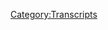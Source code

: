 {{Transcript
    | title         = [[46: June 18, 2015]]
    | caption       = [https://knowledgefight.libsyn.com/knowledge-fight-june-18-2015 Listen to this episode on Libsyn]
    | episodeNumber = [[46: June 18, 2015|46]]
    | length        = 03:03:37
}}

{{MessageBox
    | header     = Warning: Bot Generated Content
    | text       = This transcript was automatically generated by transcription software and likely contains many mistakes and misattributions. Please check the audio for definitive quotes, attribution, and context.
    | image      = N3yvass4myg91.webp
    | imagewidth = 50px
    | id         = warning
}}

{{TranscriptBlock
    | name      = Alex Jones
    | timestamp = 00:00:00.000
    | text      = Andy in Kansas, you're on the air. Thanks for holding. So Alex, I'm a first time caller I'm a huge fan. I love your work.
}}

{{TranscriptBlock
    | name      = Dan
    | timestamp = 00:00:07.000
    | text      = Hey everybody welcome back to knowledge fight. I'm Dan I'm Jordan. We're a couple dudes we'd like to sit around drink red wine and explore the wacky shenanigans of Mr. Jones That's Alex if you're nasty that was the reverse of Janet Jackson
}}

{{TranscriptBlock
    | name      = Jordan
    | timestamp = 00:00:22.000
    | text      = that was very much very strange
}}

{{TranscriptBlock
    | name      = Dan
    | timestamp = 00:00:23.000
    | text      = Alex Mr sorry
}}

{{TranscriptBlock
    | name      = Jordan
    | timestamp = 00:00:28.000
    | text      = and there is a twist on this there is this is a no nonsense intro we're doing neither of us are fucking around there's no like pretending that we don't know what this show is about. Oh we're fucking getting right into this as the intro is rock solid one to one getting in getting out I don't know anything about Alex Jones and you my friend
}}

{{TranscriptBlock
    | name      = Dan
    | timestamp = 00:00:57.000
    | text      = I can tell you everything about him
}}

{{TranscriptBlock
    | name      = Jordan
    | timestamp = 00:00:59.000
    | text      = and that is the rub
}}

{{TranscriptBlock
    | name      = Dan
    | timestamp = 00:00:59.000
    | text      = it's so today we are going to be having a really fun episode that is going to take us it's going to jettison us in an entirely new direction with the show and hence we are drinking a little wine by the name of the expedition because this will be the beginning of a very important expedition but before we
}}

{{TranscriptBlock
    | name      = Jordan
    | timestamp = 00:01:17.000
    | text      = you know a lot of people die on Expedition and we may
}}

{{TranscriptBlock
    | name      = Dan
    | timestamp = 00:01:21.000
    | text      = we may very well uncover something that will get us killed okay I'm in probably not.
}}

{{TranscriptBlock
    | name      = Jordan
    | timestamp = 00:01:27.000
    | text      = Before we win some you lose up
}}

{{TranscriptBlock
    | name      = Dan
    | timestamp = 00:01:29.000
    | text      = before we do. I would like to play this out of context drop from an episode back in 2015 that is a little bit longer than our out of context drops but very much worth it.
}}

{{TranscriptBlock
    | name      = Alex Jones
    | timestamp = 00:01:39.000
    | text      = Okay, now had neighbors that had peacocks and they will get downright annoying. But in a way it was kind of cool, but then they screech but then I was killed him so I guess that took care of that problem. Everybody knows that peacocks only have about six months because the owls come in and take them out at night they just don't even eat them I just fly in and kill them. High speed boom basically knocked her heads off. Right there next but radar in house are amazing. One time I saw one kill a pigeon sitting on a power line it was getting dark in this big owl just flies by pow it's
}}

{{TranscriptBlock
    | name      = Jordan
    | timestamp = 00:02:19.000
    | text      = looking to somebody didn't grab
}}

{{TranscriptBlock
    | name      = Alex Jones
    | timestamp = 00:02:21.000
    | text      = the pigeon just killed it for sport. I guess Shaw Hawk Hill opinion off a power pole on the hawk came down. Side issue
}}

{{TranscriptBlock
    | name      = Jordan
    | timestamp = 00:02:40.000
    | text      = here's all the stuff that's killed a pigeon recently.
}}

{{TranscriptBlock
    | name      = Dan
    | timestamp = 00:02:42.000
    | text      = I saw I don't seen it once.
}}

{{TranscriptBlock
    | name      = Jordan
    | timestamp = 00:02:45.000
    | text      = And he's he's laughing at the fact that these owls just murdered his neighbor's peacocks in the middle of the night. He was like oh those peacocks were annoying. I'm glad owls murdered that my neighbor's beak. Alex
}}

{{TranscriptBlock
    | name      = Dan
    | timestamp = 00:02:58.000
    | text      = has seen a lot of brutality happened in the avian kingdom. It's your seems like side issue. I'd like to give a shout out to our new donator Thank you very much lamps.
}}

{{TranscriptBlock
    | name      = Alex Jones
    | timestamp = 00:03:09.000
    | text      = I'm a policy wonk.
}}

{{TranscriptBlock
    | name      = Dan
    | timestamp = 00:03:10.000
    | text      = Congratulations on becoming a policy wonk. He has donated on the time travel level. And so we will be doing a special episode based on his time traveling
}}

{{TranscriptBlock
    | name      = Jordan
    | timestamp = 00:03:20.000
    | text      = specifications. Welcome to the fold, Lance.
}}

{{TranscriptBlock
    | name      = Dan
    | timestamp = 00:03:23.000
    | text      = Glad to have you. Today, though. I have gone on my own time travel adventure. Yes, because as I've hinted, in past episodes, I have undertaken something of an investigation. This investigation is ongoing, but I'm currently ready to share the beginning of it. All right, and tell the listeners swear
}}

{{TranscriptBlock
    | name      = Jordan
    | timestamp = 00:03:46.000
    | text      = to God if this is Hillary's emails all over again, I'm gonna find you,
}}

{{TranscriptBlock
    | name      = Dan
    | timestamp = 00:03:49.000
    | text      = dude, guess what? It's not. Okay. So I decided at some point when I found an archive of old episodes, I decided that I wanted to figure out exactly where Alex Jones lost his mind. That was something that is of important consequence to me, because I'm afraid it's going to happen to me.
}}

{{TranscriptBlock
    | name      = Jordan
    | timestamp = 00:04:11.000
    | text      = You're trying to find your own like, sell by date? Is that what's going on?
}}

{{TranscriptBlock
    | name      = Dan
    | timestamp = 00:04:16.000
    | text      = It's like that episode of last where Desmond has to find his constant right. I have to find Alex Jones far enough in the past where he was saying
}}

{{TranscriptBlock
    | name      = Jordan
    | timestamp = 00:04:23.000
    | text      = right and then we have to stop right before you get to that. Exactly. Gotcha. That is the plan. So I'm just gonna teach me the signs and then it will be up to me to kill you. I suppose. That's really pleased. Yeah, that's really the only option
}}

{{TranscriptBlock
    | name      = Dan
    | timestamp = 00:04:37.000
    | text      = once I turned zombie take me out. All right, but I will play the cranberries. While that is happening. I have a lot of experience with Alex from the past and I had listened to his show at some points for entertainment way back and I knew that he was not the same person he is in 2017. So I wanted to know what the fuck happened. So I've gone back and I've listened to episodes and he's still a bigot and an idiot, right way back. But he, he's changed. And I think the Trump campaign has changed him.
}}

{{TranscriptBlock
    | name      = Jordan
    | timestamp = 00:05:08.000
    | text      = Yeah. And that's that's what we speculated from the
}}

{{TranscriptBlock
    | name      = Dan
    | timestamp = 00:05:11.000
    | text      = very beginning. And so I have isolated a start date of my investigation to June 16 2015, which is the day that Donald Trump descended that escalator and announced his candidacy candidacy for president. So I am it's time
}}

{{TranscriptBlock
    | name      = Jordan
    | timestamp = 00:05:27.000
    | text      = traveling wise. That is our new kill baby Hitler moment. Well,
}}

{{TranscriptBlock
    | name      = Dan
    | timestamp = 00:05:33.000
    | text      = no, it turns out not but that is where I am beginning my investigation. And I can say with absolute certainty that Alex Jones is not 2017 Alex Jones on June 16. Okay, he doesn't support Donald Trump. He has no knowledge of Donald Trump to any external observer. If you listen to the show, he doesn't bring him up once. He announces his candidacy on the set the 17th to June 17 show that peacock clip was from that show. He's all that tip. Okay, he does a half hour interview with a lady who the city of Visalia, California told that she couldn't keep goats in her house. He did a half hour
}}

{{TranscriptBlock
    | name      = Jordan
    | timestamp = 00:06:15.000
    | text      = part was that like them? Them like communicating with each other on a farm based level? Just like, Hey, you can't sell goats or own goats. Well, guess what? My neighbor can't fucking own peacocks. I'll stick my train the owls on them. And guess what? These owls eat fucking goats. Lady. Keep them wherever you want to kill goats
}}

{{TranscriptBlock
    | name      = Dan
    | timestamp = 00:06:36.000
    | text      = for fun. Yes, that was an offshoot of that conversation. He's on some agenda 21 Shit. He basically it the episodes not worth US covering. Okay? It's not very interesting. But he the peacocks would beg to differ that that is fun. But he also has a guest who speculates that gold is going to be selling at $50,000 An ounce shortly, shortly shortly,
}}

{{TranscriptBlock
    | name      = Jordan
    | timestamp = 00:07:01.000
    | text      = but that's a pretty big jump. Yeah,
}}

{{TranscriptBlock
    | name      = Dan
    | timestamp = 00:07:02.000
    | text      = it would be about a $49,000 announced jump there. I can see it. I'll tell you what, it never happened.
}}

{{TranscriptBlock
    | name      = Jordan
    | timestamp = 00:07:08.000
    | text      = They said no. So that would be that would be the wildest day in
}}

{{TranscriptBlock
    | name      = Dan
    | timestamp = 00:07:12.000
    | text      = history since 2015. The highest gold has ever been is $1,300 an ounce. So they really shot that mark. When they were shooting the moon. It did that would
}}

{{TranscriptBlock
    | name      = Jordan
    | timestamp = 00:07:23.000
    | text      = destroy global currency. Like the entire world, the entire world's economy would just end.
}}

{{TranscriptBlock
    | name      = Dan
    | timestamp = 00:07:30.000
    | text      = Everything would be kind of fun, though. Like you would destroy the currency in a really weird way. And if you had any gold Hurray, Oh, yeah. But
}}

{{TranscriptBlock
    | name      = Jordan
    | timestamp = 00:07:40.000
    | text      = also but even then your gold then becomes worthless? Because it's worth no, it's it's what you can't go to. It's like going to a corner store and trying to break 100.
}}

{{TranscriptBlock
    | name      = Dan
    | timestamp = 00:07:52.000
    | text      = Yeah, whatever you have is only worth what someone is able or willing to give you for it. Exactly. I also think also, it's worth mentioning that Alex Jones, to this day and back in 2015. And forever, has been distributed by GCM Genesis communications network, which is a company that's owned by a guy named Ted Anderson, who also owns Midas resources. A gold's Oh, gotcha. So him having this guy on Google. That's coincidental that is coincident. Yeah. So it's mostly that shit. And then this agenda 21 fears with the Goat Lady, and also a story about a guy who lived in I believe, Huntsville, Alabama. And he had a trailer that he set up on the outside of town, but still within city limits.
}}

{{TranscriptBlock
    | name      = Jordan
    | timestamp = 00:08:37.000
    | text      = So he's the hero of our story. No, no, no heroes.
}}

{{TranscriptBlock
    | name      = Dan
    | timestamp = 00:08:41.000
    | text      = He just sets up a trailer wants to live off the grid. He's got solar panels, and he claims that everything's cool. And the city's like, you have to have your home up to code. You don't have consistent water. We don't know if you have like winter proof this house. So you just gotta move outside city limits. Yeah, you can't live within the city, especially if you have kids. If you don't have a home that's up to code. And he's like, Nah, I'm being oppressed. So that's Alex's whole angle on Yeah. So that is being oppressed. That gets you up to speed on the 17th. That's one day after Donald Trump announces his candidacy. Unfortunately, on the night of the 17th Something very terrible happened. And that was the shootout was killed by a peacock. No, it was the shooting at the Charleston church. Oh, fuck me. The Dylann Roof went in and shot up the the the Emanuel African Methodist.
}}

{{TranscriptBlock
    | name      = Jordan
    | timestamp = 00:09:41.000
    | text      = I don't want to hear I don't want this to be an entire episode of me screaming in the background.
}}

{{TranscriptBlock
    | name      = Dan
    | timestamp = 00:09:46.000
    | text      = It's not going to be entirely that because I think that there's interesting angles we can take to approach Alex's version of
}}

{{TranscriptBlock
    | name      = Jordan
    | timestamp = 00:09:54.000
    | text      = it right?
}}

{{TranscriptBlock
    | name      = Dan
    | timestamp = 00:09:57.000
    | text      = And we're gonna have to because it's what's happening.
}}

{{TranscriptBlock
    | name      = Jordan
    | timestamp = 00:09:59.000
    | text      = Okay. All right. All right, fine. Be warned. To be warned Buyer beware. I have I have. Yeah, no, no. Oh, man, that one gets to me,
}}

{{TranscriptBlock
    | name      = Dan
    | timestamp = 00:10:09.000
    | text      = I promise you, this isn't a setup where I was like, I'm gonna trick you to come over. And then I'm gonna force you to talk about this. Let's just get it out of the way up top. Yes, horrifying event. Terrible. doesn't really need to be said everyone kind of knows where we stand on
}}

{{TranscriptBlock
    | name      = Jordan
    | timestamp = 00:10:27.000
    | text      = an event that perhaps more than any other crystallizes the state of America. In the 21st century, certainly, it really does. Because every thought that people had of like, Oh, we're past racism, every single moment of that entire situation is just all of endemic racism in one. Sure. Like, it's all there.
}}

{{TranscriptBlock
    | name      = Dan
    | timestamp = 00:10:53.000
    | text      = It's all white. supremists Oh, absolutely. It's cockling fears. It's fucking black people are taking over. You can't
}}

{{TranscriptBlock
    | name      = Jordan
    | timestamp = 00:11:01.000
    | text      = sell a loose cigarette without being murdered by the cops if you're black. But if you murder people in a church, if you murder black people in a church, the cops will take you out of fucking McDonald's. Certainly that is the type of shit that is beyond fucking the pale.
}}

{{TranscriptBlock
    | name      = Dan
    | timestamp = 00:11:18.000
    | text      = It's nonsense. It is. And you could be
}}

{{TranscriptBlock
    | name      = Jordan
    | timestamp = 00:11:22.000
    | text      = it makes me want to burn down churches. But that doesn't make any goddamn sense doesn't make
}}

{{TranscriptBlock
    | name      = Dan
    | timestamp = 00:11:26.000
    | text      = things better. No. But here's the good news. Alex doesn't wrestle with much of that. He good. I know that this is going to be difficult for you, especially.
}}

{{TranscriptBlock
    | name      = Jordan
    | timestamp = 00:11:38.000
    | text      = I, because I am prone to an arrangement.
}}

{{TranscriptBlock
    | name      = Dan
    | timestamp = 00:11:40.000
    | text      = Yes. And I have similar feelings. Don't get me wrong. Even if I don't yell as much as you do. I'm yelling on the inside. But I think that this is an important document and a very important piece of my investigation of how Alex went wrong. Because there is an interview with a guy at the end of this, that sort of I think is foundational to Alex's election 2016 behaviors radicalization, yes. But then at the same time, the rest of the episode, the body of the episode, very perfectly depicts how Alex Jones goes from ambivalence to false flag. And it's very interesting, False Flag Campaign that no thinking that the shooting was a false flag. Oh, fuck. So I'm going to lay it out ahead of time, what you're going to experience is at the start of the episode, Alex can't say one way or the other. Because he knows how racially charged it would be for him to say this is fake. Yeah. So he's like, I don't know. I can't say there have been a lot of people who have been false flags in the past. We know that Operation Gladio exists. All this stuff. He's just doing that like putting his toe in the water. It's like yeah, maybe Intel. He has an interview at the end of the episode with a preacher. A Reverend Childress, okay comes on, and basically just says, Come on, this is fake. And now that a black preacher has said that Alex is freed up to robustly bring the narrative.
}}

{{TranscriptBlock
    | name      = Jordan
    | timestamp = 00:13:22.000
    | text      = So he he got, he got permission. He got the oh, that's what are the No, that's what he thinks he got from that. And that gives him that gives him covering of his ass totally.
}}

{{TranscriptBlock
    | name      = Dan
    | timestamp = 00:13:35.000
    | text      = It's not that he got permission, but it gives him cover. It's the same as like I have black friends is like, yeah, I talked to Reverend child dressed exactly the exact same thing.
}}

{{TranscriptBlock
    | name      = Jordan
    | timestamp = 00:13:43.000
    | text      = Exactly. And I understand how I'm not being racial, that guy's black.
}}

{{TranscriptBlock
    | name      = Dan
    | timestamp = 00:13:47.000
    | text      = And I understand how kind of maybe racist it is for me to even suggest that that's what's going on.
}}

{{TranscriptBlock
    | name      = Jordan
    | timestamp = 00:13:55.000
    | text      = Now. That's exactly what's going on over the course of the episode,
}}

{{TranscriptBlock
    | name      = Dan
    | timestamp = 00:13:57.000
    | text      = it feels very clear that that's what's going on. That's what's going on. So before childless, as they have this interview, Alex Jones brings Jakari Jackson in to co host with him once again. And because like we got to have a black reporter, Everything's fine. Everything's fine. And Jakari Jackson says almost nothing and sits there uncomfortably. Right. So it is a secondary element of my investigation is why did Jakari Jackson quit? And
}}

{{TranscriptBlock
    | name      = Jordan
    | timestamp = 00:14:25.000
    | text      = I think I think there's one to look. There's, there's just so much a man can take, right? There's so much a man,
}}

{{TranscriptBlock
    | name      = Dan
    | timestamp = 00:14:33.000
    | text      = Alex Jones makes me sit here silently. Well, he interviews this preacher. And yeah,
}}

{{TranscriptBlock
    | name      = Jordan
    | timestamp = 00:14:38.000
    | text      = so he goes home and it's like, I don't know if I can do this anymore. It's a little
}}

{{TranscriptBlock
    | name      = Dan
    | timestamp = 00:14:43.000
    | text      = messed up. But we're gonna start this with the first clip. This is how he starts the episode. And I will say that it starts kind of okay, but it deteriorates really quickly. And then Alex introduces what is going to be his sort of driving narrative about why this shooting isn't The biggest deal in the world and it's pretty it's in pretty poor taste. So I'm sorry.
}}

{{TranscriptBlock
    | name      = Alex Jones
    | timestamp = 00:15:09.000
    | text      = Ladies and gentlemen, thank you so much for joining us. very tragic events have taken place in Charleston on the East Coast age range classically mentally ill looking young man as bused into a church last night and basically sat there for an hour before shooting and killing execution style. Nine black people on a white on black racial attack. And this is one of these events that I call a Rosetta Stone there are a lot of them that are now you could have you can take this event and look at every angle of our problems through it and learn a lot. Number one, I don't mean this sarcastically Dylann Roof who's now in police custody who walked around and posted to Facebook and places himself were wearing you know, South African apartheid attire, and patches are a fucking thing to drop our gone to medical school to be an abortionist, and then he can kill 10s of 1000s of black people in his career and be called a great member of society. And that's what the smart races do. Jakari Jackson and others have gone out and demonstrated and protested out front Planned Parenthood here in Austin, Texas and a bunch of death loving scum. Spiritual Kindred is I would say, in my opinion, crawl out from underneath rocks to come and attack us.
}}

{{TranscriptBlock
    | name      = Dan
    | timestamp = 00:16:48.000
    | text      = So within a minute of starting his show, I he like you said he could have just stopped good and just stop he did start with a fairly tasteful this guy is a crazy person. He's racial,
}}

{{TranscriptBlock
    | name      = Jordan
    | timestamp = 00:17:00.000
    | text      = a white on black racial crime, full stop
}}

{{TranscriptBlock
    | name      = Dan
    | timestamp = 00:17:03.000
    | text      = within a minute of just talking he's like, but the bigger deal is or if you wanted to actually kill more black people, you should have become an abortionist. Yep. I mean,
}}

{{TranscriptBlock
    | name      = Jordan
    | timestamp = 00:17:13.000
    | text      = great. That's what smart race is still great spin smart races, they get rid of all of this public racism and they go straight for the pre race of pre racism. Yeah, like, have you ever seen Minority Report? That's really what that is. Sure. That's what's going on. So
}}

{{TranscriptBlock
    | name      = Dan
    | timestamp = 00:17:29.000
    | text      = the abortion rates are kind of interesting to look at the minorities do have higher abortion rates and white populations. Yep. But all numbers have been dropping pretty consistently for years. The reason that most experts we've looked at the numbers give is
}}

{{TranscriptBlock
    | name      = Jordan
    | timestamp = 00:17:46.000
    | text      = money that's really big. Money, money, money, money,
}}

{{TranscriptBlock
    | name      = Dan
    | timestamp = 00:17:50.000
    | text      = access to health care, contraception, that sort of thing, is really what the true story is about it is not that people want to kill Black children. And so they support abortion in order to do it. It's a crooked narrative. It's
}}

{{TranscriptBlock
    | name      = Jordan
    | timestamp = 00:18:05.000
    | text      = a bullshit anti abortion argument that my dad has made 300 million times and you're sitting there going forward, stop, shut the fuck up. Then think for one second. What do you care more about that these babies are born or that anybody can fucking feed them? And the answer to those anti abortion people is always life stops being worth caring about at conception. Yeah, yeah, they're fucking monstrous. So they're happily willing to watch hundreds of 1000s of children starve, especially in the United States, where we have hundreds of 1000s of children starving right now or going hungry. But no, it's fucking anti Abortionists who need to fucking make sure that we get more and more goddamn babies in there. And if you don't want that, if you want abortion legalized in your fucking racist, because 50% of all black babies have been abortion ated or whatever the fuck they want to lie about. That's something that Alex Jones has said before is that 50% of all black babies are fucking aborted.
}}

{{TranscriptBlock
    | name      = Dan
    | timestamp = 00:19:10.000
    | text      = It's up to 5151 Goddamnit. That's a majority.
}}

{{TranscriptBlock
    | name      = Jordan
    | timestamp = 00:19:15.000
    | text      = Well, then they now have control of Congress, I guess. I don't know. I don't know. But like if they can fucking appoint a Supreme Court justice. Sure.
}}

{{TranscriptBlock
    | name      = Dan
    | timestamp = 00:19:23.000
    | text      = If you take reality out of the equation, it's actually a really good spin for him to make, because it would be incredibly difficult for him to wrestle with the idea that this was a white supremacist who celebrated apartheid Africa, South Africa, who celebrated Rhodesia who had the express purpose of wanting to trigger a race war, like it would be very difficult. So his first volley is nine people are dead. 51% of black children are aborted.
}}

{{TranscriptBlock
    | name      = Jordan
    | timestamp = 00:19:51.000
    | text      = And what's the larger crime?
}}

{{TranscriptBlock
    | name      = Dan
    | timestamp = 00:19:53.000
    | text      = Right? What's the who's going in here for the greater good his secondary argument is? Look, a lot of people have have been brain controlled to commit crimes and he lists off like the Unabomber. Timothy McVeigh, these folks and like
}}

{{TranscriptBlock
    | name      = Jordan
    | timestamp = 00:20:09.000
    | text      = Timothy McVeigh noted right wing, racist, a murderer guy who wanted to start a race war
}}

{{TranscriptBlock
    | name      = Dan
    | timestamp = 00:20:17.000
    | text      = guy who specifically said the taxes were an act of war against
}}

{{TranscriptBlock
    | name      = Jordan
    | timestamp = 00:20:21.000
    | text      = people and was radicalized by the Waco bullshit and deed white anti government all the
}}

{{TranscriptBlock
    | name      = Dan
    | timestamp = 00:20:27.000
    | text      = way very similar to Alex in many ways very similar to Alex Alex claims that Timothy McVeigh had a chip in his head, and that they were controlling him through that. Oh, that makes sense. And I did a little bit of research into that. And I did find an article written by a lady who had a UCLA email address. I don't know if she actually taught at UCLA or was a student. I have no idea where she just got one. Yeah, but she worked there for a while. She wrote a really, it appears scholarly based on her connection to UCLA article about how Timothy McVeigh probably was being mind controlled. But then if you look into her past at all, she is a incredibly active member of UFO conspiracy communities. Okay, so it kind of goes part and parcel with that.
}}

{{TranscriptBlock
    | name      = Jordan
    | timestamp = 00:21:09.000
    | text      = Well, she wasn't until she wrote that article, and she became mind control, right to make sure that you would never believe the truth. Right. And I like the Unabomber is kind of a really, really smart Alex Jones. Yeah. Well, like a super genius level, Alex Jones would get rid of all of the racism stuff and be like, listen, it's actually all of society. It's not a small group of it. We all need to get out of here. All of this shit. Let's move back to the woods and fight owls because they're stealing our peacocks.
}}

{{TranscriptBlock
    | name      = Dan
    | timestamp = 00:21:44.000
    | text      = Yeah. Like imagine if Ted Kaczynski had to fill four hours a day. Like I know that you manifesto
}}

{{TranscriptBlock
    | name      = Jordan
    | timestamp = 00:21:51.000
    | text      = 60,000 pages, man.
}}

{{TranscriptBlock
    | name      = Dan
    | timestamp = 00:21:54.000
    | text      = Come on. So like Alex is he's struggling to find 60,000
}}

{{TranscriptBlock
    | name      = Jordan
    | timestamp = 00:21:58.000
    | text      = pages. 16,000 words? Right? Right, right. Ridiculous. That's as many emails as Hillary left or whatever long. Yeah, documents,
}}

{{TranscriptBlock
    | name      = Dan
    | timestamp = 00:22:09.000
    | text      = Alex is struggling at this point to find the foothold of the what the narrative is going to be. And I think he's caught off guard a little bit. And he doesn't know isn't ready to deal with this. He doesn't know that coming out immediately and saying it's fake will open him up to accusations. So he can't do that. And here's how he sort of ambivalently talks because
}}

{{TranscriptBlock
    | name      = Jordan
    | timestamp = 00:22:29.000
    | text      = this is way post Sandy Hook. So he kind of already knows like, oh, mass shootings are a place that I don't necessarily want to jump into. Well,
}}

{{TranscriptBlock
    | name      = Dan
    | timestamp = 00:22:37.000
    | text      = he also knows, I think he does know from the jump that the narrative has to be gun control. Like it has to be about how they're going to take our guns with it. Yes, but he doesn't know how to get there. And so he's struggling throughout the course of the episode, because he has to say, essentially, that it's fake. In order for it to be like, this is a plan to take our guns, yes. But he can't do that. Like I said, because it opens him up to way too much very justifiable attack Yeah, of racism. And so we get into this next clip, which is the first time false flag theory comes up.
}}

{{TranscriptBlock
    | name      = Alex Jones
    | timestamp = 00:23:11.000
    | text      = Some will say, is it a false flag? Well, because our government, other governments have been caught carrying out mass shooting false flags. And because it's in Operation Northwoods, they would wound people and shoot people at public places, and then blame it on their political enemies as a pretext for war with Cuba. Because this happened in Operation Gladio. Back in the 1950s, and 60s and 70s. In Europe, you have to say we have to look at that. I don't think that's what this is. It could be not. But we've seen other demons, Target, white churches, black churches, Jewish synagogue, all lives matter who's a famous case out in Fort Worth, where a guy went in shot and killed 14 people, and mainly a white church. It was a white guy doing it. He was a Navy veteran. And then it turns out, he told his neighbors he was under mind control. And I thought I'll probably schizophrenic till they talk to one neighbor and they said no, and we saw him one day being drugged out by people in what looked like Navy uniforms and thrown in a white van. This is decades after he'd been in the Navy. You can look up that case,
}}

{{TranscriptBlock
    | name      = Dan
    | timestamp = 00:24:32.000
    | text      = and I did. So what he's talking about there as his sort of example of white churches being attacked, was a gentleman by the name of Larry Jean Ashbrook. He on September 15 1999, killed seven people and injured a further seven at a post See you at the pole rally featuring a concert by the Christian rock group 40 days before committing suicide himself. It occurred at Wedgewood Baptist Church in Fort Worth in 1990. Nine. Now, the interesting thing about this is the stuff about his neighbors saying that he was dragged out by vans and stuff like that. That's completely uncomfortable. But what we can confirm is that his motivation was that he hated Baptists. Oh, it was a religiously based crime, where he went in he hated Baptists. Yeah, he's a really
}}

{{TranscriptBlock
    | name      = Jordan
    | timestamp = 00:25:25.000
    | text      = specific one, though.
}}

{{TranscriptBlock
    | name      = Dan
    | timestamp = 00:25:26.000
    | text      = Well, he was a member of a group. There was a private investigator. This came out in
}}

{{TranscriptBlock
    | name      = Jordan
    | timestamp = 00:25:32.000
    | text      = the ABL anti Baptist League.
}}

{{TranscriptBlock
    | name      = Dan
    | timestamp = 00:25:35.000
    | text      = The most intriguing new detail came from Houston writer and private investigator John Craig, who said he interviewed Ashbrook in the presence of several Ku Klux Klan members. In spring of 1997, the CO writer of a book on white supremacists, Craig said that Ashbrook boasted of his membership in the Phineas priests, a loose knit virtually religiously racist movement that advocates the killing of minorities and Jews. Buford furrow who allegedly shot up a Jewish Daycare Center in Los Angeles and August is also believed to be a Phineas priest. He is a member of a group called the Phineas priests, who are also part of the an offshoot of this group called Christian identity. And they are a group that are right wing terrorists. It is a Christian, or it above a blah, Christian identity beliefs were primarily developed and promoted by two authors who regarded Europeans as the chosen people and Jews as the cursed offspring of Cain. But
}}

{{TranscriptBlock
    | name      = Jordan
    | timestamp = 00:26:28.000
    | text      = everybody hates the Jews. Yeah,
}}

{{TranscriptBlock
    | name      = Dan
    | timestamp = 00:26:30.000
    | text      = it's true, why but they go guys, they also have a belief that Baptists are a bastardized version of Christianity, because of their acceptance and because they don't rigidly adhere to these European nationalist supremacist ideals. Yeah, but there's
}}

{{TranscriptBlock
    | name      = Jordan
    | timestamp = 00:26:47.000
    | text      = so many like, you could go with Unitarians like why pick Baptists that bet that has the feel of like a guy who is fucking nuts, just deciding like, God, Dan, at that fucking Baptist Church didn't get my change right at the grocery store. So that's because a Baptist they don't know, man.
}}

{{TranscriptBlock
    | name      = Dan
    | timestamp = 00:27:07.000
    | text      = It's possible killing all of them. It's possible. But I think I think the more reasonable argument is that Unitarians are too far gone. They're not even Christians. These Baptists need to be got back in line. And maybe if I, like, if I shock them, they'll realize that they've strayed and come back, something like that. God damn, I'm trying to put myself in a crazy headspace and it's, it's very difficult. That's as close as we're gonna get. So there was a guy named Jeremiah nips, who survived the shooting. He was a 19 year old former football lineman, and he recounted a conversation that he had during the shooting, and this is a quote from him. I don't know why, but I just sat there looking at him as he came towards me. When he got within about five feet. He pointed one of his guns at me and just glared. I told him, Sir, you don't have to be doing this. He told me to shut the hell up. Then he asked me what my religion was. And I told him I was a Christian, a Baptist. He said, That sucks. And now that it was a stupid religion, needs replied, No, sir. It doesn't suck. It's a wonderful thing. God put me on this earth for a reason. I'm certain of that. ashbrooke fired several more rounds and yelled this religion is bullshit. And then he sat down and said, Fuck off and shot himself in the head. So, one good thing happened. Yeah, he was a crazy person. And investigators after the fact when they look went to his house, they discovered that he had virtually destroyed the interior of his house. Holes. Were bashed into the walls with crowbars. The toilet was filled with concrete and the fruit trees growing in the backyard had been poisoned. He is just not you is a completely crazy person. And though he was involved in racist organizations, like these Phineas priests, Christian identity, clearly had some relation to the Klan. That wasn't not like there was just about Baptists. Like it wasn't.
}}

{{TranscriptBlock
    | name      = Jordan
    | timestamp = 00:28:53.000
    | text      = Well, I mean, it was he was going to he was most likely a loaded gun. Like it wasn't. It wasn't he was specifically going after Baptist. No, he was lucky. No, I mean, I know he was sorry. He's a fucking lunatic who was just accepted by these people. That's what it was. So this dude is crazy. Probably rammed to the gills with PTSD meets up with these kk k guys who support everything he believes, keeps getting kind of promoted into these cooler and cooler like little inner circle things. And they've just basically prime them with all of this bullshit. They're just like, hey, it could have been anything it could have been like, that's, hey, you know, you know who the real problem is? It's fucking I don't know, pick a
}}

{{TranscriptBlock
    | name      = Dan
    | timestamp = 00:29:44.000
    | text      = group. That's how hate groups work. You take people who are disenchanted, disenfranchised and they gradually lead them down the path. It's the same with cults. You know, like Scientology. You don't know the end until you're too far in to do anything about it. You get indoctrinated into these hate groups and human Maybe don't realize they're hate groups and tell. It's like, oh fuck, I'm already in deep. It's hate. It's the same thing with Alex.
}}

{{TranscriptBlock
    | name      = Jordan
    | timestamp = 00:30:07.000
    | text      = It's a suicide bomber. It's the same fucking thing. Yeah, that's what he was. He was a suicide bomber. Yeah, just because he had a gun instead of a bomb doesn't make him any less of a terrorist. Yeah,
}}

{{TranscriptBlock
    | name      = Dan
    | timestamp = 00:30:19.000
    | text      = he killed seven people, four of which were teens. But the point that he went to a white church is super irrelevant. It's just Alex trying to make false equivalencies. Yeah. So we get down to the next clip, which is Hey,
}}

{{TranscriptBlock
    | name      = Jordan
    | timestamp = 00:30:32.000
    | text      = black people died. Well, guess what? White people died too. So that means everything's fine. And we never have to confront the fact that this whole goddamn country is filled with racist fucks. And we're never going to be rid of it.
}}

{{TranscriptBlock
    | name      = Dan
    | timestamp = 00:30:45.000
    | text      = Not the whole country, but a lot of it a lot of it. No, it's a whole fucking
}}

{{TranscriptBlock
    | name      = Jordan
    | timestamp = 00:30:49.000
    | text      = every part of the country traded with these horrifying people, right?
}}

{{TranscriptBlock
    | name      = Dan
    | timestamp = 00:30:53.000
    | text      = And the internet is making it worse. Yeah. But this next clip is actually kind of fun. Because Alex in his rambling, trying to make sure everyone knows that he doesn't like Dylann Roof accidentally supports gun control.
}}

{{TranscriptBlock
    | name      = Jordan
    | timestamp = 00:31:06.000
    | text      = Okay, in this next clip, all right, we're learning. We're growing and
}}

{{TranscriptBlock
    | name      = Alex Jones
    | timestamp = 00:31:10.000
    | text      = out of trouble, trespassing and other activities. And he just looks like the textbook case lunatic.
}}

{{TranscriptBlock
    | name      = Jordan
    | timestamp = 00:31:19.000
    | text      = That is true. I do agree with him. And let me tell you,
}}

{{TranscriptBlock
    | name      = Alex Jones
    | timestamp = 00:31:21.000
    | text      = if I had a son like that, I would not be giving him a gun. But that's just common sense.
}}

{{TranscriptBlock
    | name      = Dan
    | timestamp = 00:31:27.000
    | text      = So there, yes, there we go. Now, let those guys have gone now extrapolate that as a parenting technique to a social Moray, how we guide society, and now we have a better world.
}}

{{TranscriptBlock
    | name      = Jordan
    | timestamp = 00:31:41.000
    | text      = Hey, if you don't like mentally ill people having guns.
}}

{{TranscriptBlock
    | name      = Dan
    | timestamp = 00:31:46.000
    | text      = See, now this is where we have to get into where Alex Jones is really smart as a propagandist. Because his whole thing is that they want to take our guns, when the reality is the people who are interested in gun control, don't want to take your guns, you can have your guns, but we want to make it more regimented. We want to make it safer. We want to make a world where it's harder to get a gun, because people like this asshole exist.
}}

{{TranscriptBlock
    | name      = Jordan
    | timestamp = 00:32:14.000
    | text      = And few. I you know what, it doesn't matter if it's harder to get a gun or not. I want to live in a world where fewer people get shot by guns. Yes. If it doesn't matter to me what the solution is, it seems obvious that the solution is gun control. But if the solution truly was give everybody 10 guns and just wear them all the time. Yeah, I'm fine with that too. Sure. Just so long as fewer people get fucking murdered. Yeah, I'm for it.
}}

{{TranscriptBlock
    | name      = Dan
    | timestamp = 00:32:45.000
    | text      = We want the end goal, not the process. I don't get I don't care. Yeah. And I think that what the the reason I was saying he's smart is that every single thing you have to come out swinging as if it was the thing you're afraid of, then that way, you are always on the offensive, even when you're being defensive. So in the same way that like, this isn't a thing where people want to take your guns, you have to act like it is because if you don't you give a little bit, you show weakness. And as long as you project strength and aggression at all times, people will you know, you can't really have an argument with him because he does in that clip. He agrees. If I was his dad, I would not let him have a gun. Yeah. But then his
}}

{{TranscriptBlock
    | name      = Jordan
    | timestamp = 00:33:25.000
    | text      = his comeback to you would be like, hey, but that's me, because I should have the right to do that. Be the government? I don't want to tell you exactly.
}}

{{TranscriptBlock
    | name      = Dan
    | timestamp = 00:33:36.000
    | text      = Yeah, I guess it is problematic. Yeah. So you know that church, we just talked about the show white church. There's another one that Alex wants to bring up. Oh, it's an even worse example. Oh, no.
}}

{{TranscriptBlock
    | name      = Alex Jones
    | timestamp = 00:33:48.000
    | text      = By the way, did you hear 10 were shot 10 White people were shot and killed 10 White people by five black gunman? Well, that was in 1993 when apartheid was ending. And then it came out in the newsletter that it had been organized and probably paid for by groups that wanted to keep apartheid in place. So there's a London Telegraph, reporting on what many believe, is a false flag.
}}

{{TranscriptBlock
    | name      = Dan
    | timestamp = 00:34:17.000
    | text      = He has David knight on to talk a little bit more about this, but they don't get into any detail or actually talk about what the actual situation they're talking about is okay. This is a 1993 in South Africa. It was the St. James church massacre. I don't know if you've ever heard about this. I have not. It's a event that has sort of slipped through the Sands of Time, because shit was real bad in the 90s in South Africa. Yeah. The end of apartheid was a really difficult time for folks. So there was this was one of four major attacks between late 1992 all the way through 1993 perpetrated by the Amazonian People's Liberation Army. It was a group that was founded after the Sharpeville massacre, which was in 1960 I believe that it was a thing where 69 people were killed and 180 injured, many shot in the back fleeing. Police reports claimed that quote, young and inexperienced police members panicked and opened fire on protesters setting off a chain reaction. This Sharpeville massacre happened during a protest of what was known as pass laws. Are you aware of pass laws?
}}

{{TranscriptBlock
    | name      = Jordan
    | timestamp = 00:35:23.000
    | text      = I've heard of them, I don't quite remember entirely the whole thing. They were
}}

{{TranscriptBlock
    | name      = Dan
    | timestamp = 00:35:27.000
    | text      = laws that essentially required black citizens in South Africa to carry a passport around with them at all times. And it was a way of trying to limit their movement, and was one of the foundational aspects of the apartheid system. Right.
}}

{{TranscriptBlock
    | name      = Jordan
    | timestamp = 00:35:39.000
    | text      = It's the it's the voter ID writ large all day every day, kind of? Absolutely. It's no, it's a reasonable thing. You don't want people just going anywhere. You got to know people you got to know people aren't what if they're crazy, what are their terrorist, right? We got to make sure we know who everybody is natural. It's only once only targets a certain group of people doesn't mean that it's
}}

{{TranscriptBlock
    | name      = Dan
    | timestamp = 00:36:02.000
    | text      = a 1967 safety, but it's your safety to totally about 7000 people in 1960, we're demonstrating against these pass laws, because originally it was just for men over 16. And then they expanded to include women and younger people, and it was just becoming a thing where, what the fuck guy? Right, so they protested against it. And as we've described, and that was the official report from the police, young and inexperienced cops just opened fire on them. Right. Some people say that the protesters were throwing rocks at the police. But it's unclear. There are other sources that say that they were completely peaceful, and the cops fired on them. Yeah, so the a PLA the as Aryan as an alien People's Liberation Army was formed in response to that massacre under the name poco. But then change their name later. And let's be honest, they did do some terrorist shit. But there's a reason I don't
}}

{{TranscriptBlock
    | name      = Jordan
    | timestamp = 00:36:53.000
    | text      = want. So a lot of the people who were I would say, most of the people who were negatively affected by that group, probably didn't actively participate, right, probably weren't actively worthy of what they got. But I am far more sympathetic to the as an alien Liberation Party. Well, the eight than anybody
}}

{{TranscriptBlock
    | name      = Dan
    | timestamp = 00:37:18.000
    | text      = else, the A PLA, his argument was that because of the apartheid system, every white person was complicit in how things were operated. And I agree, there is an argument. I mean, certainly it's not a good enough argument that I would support killing them. But it's definitely true.
}}

{{TranscriptBlock
    | name      = Jordan
    | timestamp = 00:37:34.000
    | text      = I don't support killing them. And I don't think I don't think that would really solve anything. But my empathy for them is massive. Yeah, compared to my empathy for the white people who died. So
}}

{{TranscriptBlock
    | name      = Dan
    | timestamp = 00:37:45.000
    | text      = after the also, by the way, Alex said it was 10 people, it was 11. And he said there were five gunmen, there were four after the St. James massacre, all four men responsible were captured and arrested and incarcerated. They appealed for amnesty from Bishop Desmond Tutu, Truth and Reconciliation Committee, which happened after apartheid, because they were like, We don't want to do Nuremberg trials. Yeah, we want to try and heal the wounds society, right. And so they appealed to the Truth and Reconciliation committee. And they ended up meeting with survivors and family members of victims from the massacre that they had carried out, and they reconciled with them. They understood the ramifications of their actions, they repented. And these sorts of things, I think that it's a better way to go about society as a whole. So they were all granted amnesty by the Truth and Reconciliation committee. Now, if that sounds fucked up, that four out of four of the people who carried out this massacre, were granted amnesty. Consider this only 849 Out of the 7112 applications for amnesty to the Truth and Reconciliation committee. were accepted. Okay, so it was not a rubber stamp thing. Okay. Clearly, they went through the process and found all right, this makes sense,
}}

{{TranscriptBlock
    | name      = Jordan
    | timestamp = 00:38:59.000
    | text      = right? You're not it's not a repeatable behavior. It's not like, it's not like a breaking and entering where if you get out of jail, you're gonna cause break, you're gonna break and enter somewhere else again, or you're going to commit larger crimes. This was a you guys systematically oppressed and enslaved my people. And we fought back. Yeah. If you don't understand why we have at least some justification for fighting like this. You're an insane person.
}}

{{TranscriptBlock
    | name      = Dan
    | timestamp = 00:39:25.000
    | text      = Yeah. And they were carrying out orders to some extent from their a PLA organization. Right. So they were sort of foot soldiers to a greater extent. And beyond that the organization was created in response to police, massacres, right. So I don't I don't want to I would never come out and say I support their actions. But I do support the conclusion of the Truth and Reconciliation Commission.
}}

{{TranscriptBlock
    | name      = Jordan
    | timestamp = 00:39:52.000
    | text      = It's not the it's not the right way to do something. But if you don't have sympathy for it, then you're you're done. is being unreasonable? Yeah.
}}

{{TranscriptBlock
    | name      = Dan
    | timestamp = 00:40:01.000
    | text      = And if you don't understand the, the social dynamics that create stuff like that, right, you're being intentionally obtuse. Well, how does being intentionally obtuse? Yeah, well, the argument of whiteness gets
}}

{{TranscriptBlock
    | name      = Jordan
    | timestamp = 00:40:14.000
    | text      = trapped into this system that is oppressing you and destroying you at every single turn. There's no way that you can't begin to feel so helpless that you think well, what else is there to do? Right, but commit acts of violence? Well, it's
}}

{{TranscriptBlock
    | name      = Dan
    | timestamp = 00:40:29.000
    | text      = like that, that idea that, you know, rioting is the voice of the oppressed. Yeah, to some extent, if you can't, you can't get recourse for grievances that are real. In court. If the system is so broken against you. It sucks, but the only thing you can do is burn down a building. Well,
}}

{{TranscriptBlock
    | name      = Jordan
    | timestamp = 00:40:46.000
    | text      = the woman who murdered that kid, the cop who murdered that that kid and was on trial was just fucking that, like she was cleared of all charges, cleared of all charges, even though they had her on camera that she actually murdered that kid cleared of all charges and went back to work. That the lady in Oklahoma, Betty Shelby was a police officer who murdered Terrence Crutcher straight up murder, no, murdered him, no other way to describe it. And she was acquitted of all charges and just went straight back to work. So then, if that type of shit happens, you look at that, and you think there is no justice system? No, there's no justice. So why why would I want to go through these? Why would I want to be peaceful? Why would I want to do all of this stuff? Because I am getting no justice anywhere else? I have to take justice into my own hands. Right? It is to me it is, like you said willfully obtuse to think that riots and the like, are some sort of silly action, right, or that the Black Lives Matter? protesters want to kill cops, right? No, that's stupid. They want justice. That's it. Do you know what you get? You get justice. So if it's only applied to you and not to them, get ready for some shit burning down? Well, yeah.
}}

{{TranscriptBlock
    | name      = Dan
    | timestamp = 00:42:16.000
    | text      = And Alex would argue in favor of riots for this perceived they're going to take our Oh, exactly. Yeah. And it's just really unfair, and logically inconsistent. It's a real bummer. It's a real bummer. This next clip that we're going to play here comes almost immediately after he talks very inaccurately about this South African situation that he calls a false flag, okay, categorically wasn't. Also they imply that it was white people who carried it out and pretended they were black. I looked
}}

{{TranscriptBlock
    | name      = Jordan
    | timestamp = 00:42:48.000
    | text      = at that's trying to get racial cover and like all directions, yeah, like, I look, no, we're not being racist. We're not being racist. It's probably white people, or at the very least, it was a false flag run by white people. It's white people. We're definitely not being racist about this. Not being racist about Dylann Roof. I
}}

{{TranscriptBlock
    | name      = Dan
    | timestamp = 00:43:02.000
    | text      = don't buy his argument at all. It's so stupid. But then he comes back, and he makes a stupid prediction that did not come to pass, but also laments the state of being white, the
}}

{{TranscriptBlock
    | name      = Alex Jones
    | timestamp = 00:43:15.000
    | text      = mainstream media hyping racial division and racial war in this country 24/7. And creating the perception that blacks are being targeted by white people everywhere for extermination, has elicited a lot of low intensity attacks on whites, that quite frankly, I see almost every day and don't even cover off that I'm covering up. The whites are being targeted. I'll just mention, hey, there are two Alan White's they're intensifying crime statistics. It's very sad. This has been hyped. They want to get a race war going. Whites will start responding, mentally ill
}}

{{TranscriptBlock
    | name      = Jordan
    | timestamp = 00:43:49.000
    | text      = criminal, whites responding and then it can build
}}

{{TranscriptBlock
    | name      = Alex Jones
    | timestamp = 00:43:53.000
    | text      = towards a crescendo. And you see George Soros and the media pushing for this to federalize police after a summer of rage coming up this summer. This is it. This is the big one, with Obama with a year and a half left to try to ram through a bunch of federalisation, gun control, you name it.
}}

{{TranscriptBlock
    | name      = Dan
    | timestamp = 00:44:14.000
    | text      = So that's the dumb prediction. We can now two years after look back and there was not a summer of rage. I actually had kind of a summer of rage and that I was drunk through most of it. I was raging pretty good. Yeah. But there was not a crackdown, there was not a federalisation of the police force
}}

{{TranscriptBlock
    | name      = Jordan
    | timestamp = 00:44:32.000
    | text      = is what is that? Is that would that be good or bad? What do you mean federalizing the police force? I've never ever heard that before. Well, what would that even entail? What he's talking
}}

{{TranscriptBlock
    | name      = Dan
    | timestamp = 00:44:41.000
    | text      = about specifically is he's responding to comments that like Al Sharpton made after the Charleston shooting, and he was talking about how in the Civil Rights time, we needed to involve the federal government and states rights was the bad guy, because the idea that states could Beside the blacks can't vote. And that sort of thing was a real problem.
}}

{{TranscriptBlock
    | name      = Jordan
    | timestamp = 00:45:04.000
    | text      = I've never seen states rights used in that kind of context, except for who would have guessed that states rights generally, a really, really bad thing used by really, really bad states.
}}

{{TranscriptBlock
    | name      = Dan
    | timestamp = 00:45:16.000
    | text      = So even even Sharpton is argument about that isn't saying states can't decide anything. It's that in issues such as Human Rights, you need to have the federal government over overseed to some extent, because pretty much the only reason that we have one, because otherwise you could have like, I don't know, Oklahoma could just be like, No blacks. I mean, you could do that if that was if states decided abrogates rights,
}}

{{TranscriptBlock
    | name      = Jordan
    | timestamp = 00:45:41.000
    | text      = right states rights.
}}

{{TranscriptBlock
    | name      = Dan
    | timestamp = 00:45:43.000
    | text      = So progress, the free market decide then Right? All the businesses would flounder in Oklahoma, if they did exactly
}}

{{TranscriptBlock
    | name      = Jordan
    | timestamp = 00:45:49.000
    | text      = they would have no, God I hate
}}

{{TranscriptBlock
    | name      = Dan
    | timestamp = 00:45:53.000
    | text      = wouldn't work out that way. No, of course not. So Sharpton was arguing that in terms of he was responding also to other incidents where much like that situation you just mentioned, cops kill African Americans, and they don't get punished their punishment, either slap on the wrist or they try and bury it. He's talking about systematic racism, the federal government needs to get involved because otherwise, local state bodies are not taking care of the issue. And
}}

{{TranscriptBlock
    | name      = Jordan
    | timestamp = 00:46:23.000
    | text      = Alex, every major advancement for any kind of racial justice has always come from the top down, because quite frankly, always come from federal
}}

{{TranscriptBlock
    | name      = Dan
    | timestamp = 00:46:35.000
    | text      = government, quite frankly, most people are for it. Yeah. But in small pockets, they're not right. And those pockets are densely populated and shitty states. Yeah. So Alex is big fear is this idea of federalisation to the police force, and that would be the government, the the evil government that he has in his head, right, takes control of all police, and they use it to create a crackdown, and a police state that ends up in taking away everyone's guns. Right now we're in a repressive regime, right?
}}

{{TranscriptBlock
    | name      = Jordan
    | timestamp = 00:47:06.000
    | text      = Well see, the reason that I fixated on that for a second is because I had never heard that before. And my instinct whenever he says, it's a bad thing. It's a good thing. It's federalizing really is good. Somebody have a plan for this that they didn't tell me about. And I just hadn't heard that this is a great idea. 80% of
}}

{{TranscriptBlock
    | name      = Dan
    | timestamp = 00:47:23.000
    | text      = the time, you can no whatever the right thing is is exactly the opposite. What Alex, this this
}}

{{TranscriptBlock
    | name      = Jordan
    | timestamp = 00:47:28.000
    | text      = thing I actually do kind of feel like would be much more likely to be on the negative side, if there were a job. Like there's a whole reason that the National Guard exists inside the borders, and the army doesn't, right, if you had a federal police system that was completely and utterly above things, you know, much larger or, you know, if everybody became the FBI, as we all know about the FBI, their intentions are not always good, new, and generally can be very bad.
}}

{{TranscriptBlock
    | name      = Dan
    | timestamp = 00:47:56.000
    | text      = I agree. I agree with that, in principle and the idea of a completely federalized police force is not a good one. Yeah. But it's not what people are arguing for. They're arguing for some federal input to help contain and deal with situations that local and state governments are unwilling to. Right. Exactly. That's, that is what that is. It's the same thing with the misunderstanding, gun control versus taking your guns. Yeah, it's a lack of nuance and knee jerk propagandist fear. And so that's, that's, that's the boat he's in. I have cut out a Paul Joseph Watson report from this episode. Because I knew that you could. Excellent. You couldn't handle
}}

{{TranscriptBlock
    | name      = Jordan
    | timestamp = 00:48:38.000
    | text      = it. Excellent. Thank you very much, Dan.
}}

{{TranscriptBlock
    | name      = Dan
    | timestamp = 00:48:41.000
    | text      = It is all it's all just about how whites are the real victims. Oh, my God, it's a disaster. Oh my god. So I cut that out entirely. But in this next clip, we get back to the idea of whether or not the Charleston shooting was fake. Alex, again, is wrestling with it. And it's so clear to me in this clip that he wants to say it's fake, but just can't pull the trigger.
}}

{{TranscriptBlock
    | name      = Alex Jones
    | timestamp = 00:49:04.000
    | text      = So those are just some of the angles here. He's been apprehended. Who knows how obvious this will get if it is some type of staged event, and it could meet. I'm not saying it's a staged event, but our government and criminal elements have done things like this before. The pastor was a state senator.
}}

{{TranscriptBlock
    | name      = Jordan
    | timestamp = 00:49:33.000
    | text      = Done For 14 years proven.
}}

{{TranscriptBlock
    | name      = Alex Jones
    | timestamp = 00:49:36.000
    | text      = The pastor killed in Charleston.
}}

{{TranscriptBlock
    | name      = Jordan
    | timestamp = 00:49:38.000
    | text      = That's all I needed to know.
}}

{{TranscriptBlock
    | name      = Alex Jones
    | timestamp = 00:49:41.000
    | text      = So it's very, very, very, very short suspicious. So this is a particular place.
}}

{{TranscriptBlock
    | name      = Jordan
    | timestamp = 00:49:56.000
    | text      = You want to say it, well, let me say it, just say it come out. Sam,
}}

{{TranscriptBlock
    | name      = Dan
    | timestamp = 00:50:00.000
    | text      = that's such a bad radio.
}}

{{TranscriptBlock
    | name      = Jordan
    | timestamp = 00:50:02.000
    | text      = No, you want to say it's
}}

{{TranscriptBlock
    | name      = Dan
    | timestamp = 00:50:03.000
    | text      = such long pauses. And he's it's clear that he's just like, I can't fuck if that evil twin, it's the same. It's evil twin holding him back.
}}

{{TranscriptBlock
    | name      = Jordan
    | timestamp = 00:50:12.000
    | text      = It's the same thing he did immediately following the pizza gate thing where he had the new information about the pizza gate, which was our government has done stuff like this before. So it could have been, I'm just asking questions.
}}

{{TranscriptBlock
    | name      = Dan
    | timestamp = 00:50:24.000
    | text      = Yeah, it's it's, it's just it's plausible. It's plausible. I'm just asking questions. It's bad reporting. And it's bad broadcasting because it's all just insinuation. And it's all. And the idea that he's like, It's suspicious that this is the place that was targeted. It's one it's an incredibly historic black church. So it's not suspicious that that was what was targeted by a racist who wanted to start a race war. Yeah, it's a very sacred place to a lot of people and has a rich history. So it's, it's not suspicious at all. You know, what's
}}

{{TranscriptBlock
    | name      = Jordan
    | timestamp = 00:50:58.000
    | text      = fascinating to me about the race war arguments that people who think that the race wars coming is most of them think that it will be all on one side, like all white people versus all black people sided with the black people. Most people do not realize that there's a good chunk of us who would be like, Nah, dude, we are not on the white racist side on this one. No, we're kind of look, I'm white, but I'm not real happy about I'm not thrilled. I mean, it's, it's great. I'm not all the stuff is nice.
}}

{{TranscriptBlock
    | name      = Dan
    | timestamp = 00:51:30.000
    | text      = I think it's an important distinction to make to that neither of us are ashamed of the fact that we're we happen to be white. That's not the case. But we recognize the history of white people in this country and throughout the world. And not all of its bad. But there is a very, very serious history of oppression, most
}}

{{TranscriptBlock
    | name      = Jordan
    | timestamp = 00:51:50.000
    | text      = of it is bad, because if you ever read a history book, and then the sentence you read is then and then white people showed up, you go, Oh, fuck no, no, that's not going to end. Well.
}}

{{TranscriptBlock
    | name      = Dan
    | timestamp = 00:52:01.000
    | text      = I mean, even on our last episode, we completely destroyed Guatemala for bananas, right? Like it's, we pretended it was about communism, but it really wasn't. Well,
}}

{{TranscriptBlock
    | name      = Jordan
    | timestamp = 00:52:10.000
    | text      = it like the loose. Everybody, the Louie CK bit is perfect, where it's like, listen, being white is not inherently better. White people are not inherently better. But being white is obviously better. Right? And like, we get so many Yeah, we get so many advantages that we just raped and murdered our way into like, it's not a good system. And it's not ultimately a good system for us, either. No. But of course, if you have this kind of privilege, the idea of somebody equalizing things to you means they're taking away your privilege, right? Right. It doesn't mean that everybody is being equalized. It means you're being lowered. Right? And that's why people get fucked up about it. People think of it as a this is being taken from me and given to
}}

{{TranscriptBlock
    | name      = Dan
    | timestamp = 00:53:00.000
    | text      = them. It's the people will look at it as a zero sum game. Yeah. My game.
}}

{{TranscriptBlock
    | name      = Jordan
    | timestamp = 00:53:03.000
    | text      = It's both if they gain everybody gains, yeah, it is always a good thing if more people have more. The idea that and
}}

{{TranscriptBlock
    | name      = Dan
    | timestamp = 00:53:13.000
    | text      = that's specially the most fundamental thing. Yeah,
}}

{{TranscriptBlock
    | name      = Jordan
    | timestamp = 00:53:15.000
    | text      = yeah. Yeah. Well, and that's the thing that drives me insane about the whole Reaganomics idea, which is like, well, the rich people need as much as they can to give us some when it's just if, if poor people had more money, they would buy more shit, we'd all have more money,
}}

{{TranscriptBlock
    | name      = Dan
    | timestamp = 00:53:32.000
    | text      = or maybe some of them with really good ideas would create businesses that become innovative people like from de la kya. Exactly.
}}

{{TranscriptBlock
    | name      = Jordan
    | timestamp = 00:53:38.000
    | text      = You know, like if you make opportunities more available, more are available for everyone. Yep, it boggles my mind how you can't understand that. No,
}}

{{TranscriptBlock
    | name      = Dan
    | timestamp = 00:53:49.000
    | text      = trickle down, baby. So in this next clip, Alex gets pretty defensive about his guns. And he says something does Alex
}}

{{TranscriptBlock
    | name      = Jordan
    | timestamp = 00:53:58.000
    | text      = have I can't be alive right? can't even imagine gotta be a shit ton
}}

{{TranscriptBlock
    | name      = Dan
    | timestamp = 00:54:01.000
    | text      = of guns. This is this clip is really weird. And he basically pleads guilty to a crime he was not accused of.
}}

{{TranscriptBlock
    | name      = Alex Jones
    | timestamp = 00:54:12.000
    | text      = Can we bring the Barrett 50 cows in here? If Weldon can get to us? I told you no one is brown and the other is black. So see, I discriminate when it comes to guns. I like them. I like a black or like a brown or like them green like the incredible old I don't like shiny chrome ones and even seen like for I guess, no warfare, they've got white bodies that go on guns. You know, I'm kind of discriminatory. I don't like like guns. But I'll assure you my Barrett 50 caliber rifles have never been used in any murders. Carry not mind the 50 Cal itself has never been used in a murder. It's been used in one crime. And there are hundreds of 1000s of the Barrett alone in circulation in the US
}}

{{TranscriptBlock
    | name      = Dan
    | timestamp = 00:55:03.000
    | text      = I can't I couldn't figure out what that one crime was I have my guns have never murdered anybody right after that very
}}

{{TranscriptBlock
    | name      = Jordan
    | timestamp = 00:55:12.000
    | text      = very specific thing to say
}}

{{TranscriptBlock
    | name      = Dan
    | timestamp = 00:55:14.000
    | text      = after that what he thinks is a bit the
}}

{{TranscriptBlock
    | name      = Jordan
    | timestamp = 00:55:17.000
    | text      = I don't like white guns
}}

{{TranscriptBlock
    | name      = Dan
    | timestamp = 00:55:23.000
    | text      = like no one said that your guns have been used in murders and then he goes on to defend the God we have asked you if your guns had been used in murders I'm saying he's a guilty conscience so he says that this Barrett 50 Cal has never been used in murders
}}

{{TranscriptBlock
    | name      = Jordan
    | timestamp = 00:55:37.000
    | text      = and then he starts crying about knock
}}

{{TranscriptBlock
    | name      = Dan
    | timestamp = 00:55:41.000
    | text      = kill not to put them down miss you know kept trying to make him drown or whatever. So the thing about that that's slightly misleading is a Barrett 50 Cow is a fucking huge gun.
}}

{{TranscriptBlock
    | name      = Jordan
    | timestamp = 00:55:58.000
    | text      = That's what I was thinking of 50 caliber is a very large bolts one
}}

{{TranscriptBlock
    | name      = Dan
    | timestamp = 00:56:01.000
    | text      = of those guns that you have to like prop up to Yes, basically those guns that you see people with the like, comical cartoon version of ammunition Yeah, basically that you set up a position and prop the gun up on a tripod and use it the idea of carrying it with you is impossible. It's like Rambo shit. It's out of movies. No one would ever use that. It's very, like the idea that like no one has ever used this. And of course, it's just unwise
}}

{{TranscriptBlock
    | name      = Jordan
    | timestamp = 00:56:27.000
    | text      = it's like the it's like a terminator two using the mini gun to hold up a liquor store like, dude, just calm it down. Now,
}}

{{TranscriptBlock
    | name      = Dan
    | timestamp = 00:56:35.000
    | text      = ak 40 sevens can be stealthily hidden on your back to some extent, and handguns are way more useful than a fucking Barrett 50 caliber. So anyway,
}}

{{TranscriptBlock
    | name      = Jordan
    | timestamp = 00:56:45.000
    | text      = I use it to go huntin right.
}}

{{TranscriptBlock
    | name      = Dan
    | timestamp = 00:56:47.000
    | text      = I mean, that's even seems like unnecessary. It's even Well,
}}

{{TranscriptBlock
    | name      = Jordan
    | timestamp = 00:56:51.000
    | text      = I also I also use it to go chopping down trees.
}}

{{TranscriptBlock
    | name      = Dan
    | timestamp = 00:56:54.000
    | text      = I use it to scare the government less than they get out of control. Yeah, that's more of what it is. I mean, it's basically a military gun. Yeah,
}}

{{TranscriptBlock
    | name      = Jordan
    | timestamp = 00:57:01.000
    | text      = no, of course. Well, assault rifles are military guns. You can't totally there's no reason to have an assault rifle.
}}

{{TranscriptBlock
    | name      = Dan
    | timestamp = 00:57:07.000
    | text      = I'm 5050. On it. I do believe that some piece of the we should be armed in case the government gets out of line. I think some of that argument is reasonable.
}}

{{TranscriptBlock
    | name      = Jordan
    | timestamp = 00:57:20.000
    | text      = Yeah. But if we're all thinking it's more and more reasonable.
}}

{{TranscriptBlock
    | name      = Dan
    | timestamp = 00:57:25.000
    | text      = I mean, I know, I know, the point that whatever the government has is way bigger and badder than anything we could possibly have. I do know that is true, also. But I have a number of friends. I mean, I grew up in central Missouri, right. And there's a lot of people who are really big into guns, and they aren't crazy. And they're very responsible about it. And so the fact that like that community does exist, I know that there are a pocket of people who are into guns, and are just like, I keep them because I'm interested in guns and I want to be armed in case I have to protect
}}

{{TranscriptBlock
    | name      = Jordan
    | timestamp = 00:58:00.000
    | text      = guns make your Deckard there's a bit of that. That's what it is guns make your Deckard but if you will make you feel like your power, but
}}

{{TranscriptBlock
    | name      = Dan
    | timestamp = 00:58:07.000
    | text      = if you're responsible, and you're not hurting anybody, I don't think that's a bad thing. No, that's fine. And if you
}}

{{TranscriptBlock
    | name      = Jordan
    | timestamp = 00:58:13.000
    | text      = look auto rods, it auto erotic asphyxiation is pretty great, too. If you're, it's what it is, yeah, can kill you. But if you're careful, exactly. Go for it. If it makes your dick hard, and that's what you need. That's fine. I'm fine with that. But for real, there's no reason to have an assault rifle.
}}

{{TranscriptBlock
    | name      = Dan
    | timestamp = 00:58:27.000
    | text      = Now, it's true. But I do know some people who have them and they're responsible with them. And I would trust them to own them. It's not it's it's not for hunting purposes. It's right, right here defense fantasy, and
}}

{{TranscriptBlock
    | name      = Jordan
    | timestamp = 00:58:39.000
    | text      = it is a fan.
}}

{{TranscriptBlock
    | name      = Dan
    | timestamp = 00:58:41.000
    | text      = I disagree with it. But at the same time I get the principle. And I'm not. Well, I'm not going to say everyone shouldn't have assault rifles. I think that but again, it comes down to gun control. Make sure that people who will use them for ILL don't have them. Yeah, or make it harder for them to
}}

{{TranscriptBlock
    | name      = Jordan
    | timestamp = 00:59:00.000
    | text      = get them well, even though it's illegal, or at least legally murky to actually study the results of guns. Because our gun lobbies are so amazing that they made it a law. You can't research it. They won't give you any funding for it. Let's do find out the truth. Exactly. Even though that's the case they can still kind of go back through police reports in the like, and in situations where a gun was had and could potentially have been used to defend yourself a good guy with a gun never works ever after a very, very, very few situations where it does work. Walk you man. The so do you have anecdotal evidence from this exact episode? Oh, well, great, then that's all I need. I don't need any larger statistics. I just need to know that it happened one time.
}}

{{TranscriptBlock
    | name      = Dan
    | timestamp = 00:59:48.000
    | text      = Big picture. You're totally right. But it is actually kind of interesting that the St. James massacre, there was a guy in the congregation who was armed and he started shooting at them right and because of that they ended up fleeing right forward. Gunmen. And if they hadn't, if that guy hadn't been there and shot at them and they fled, they had petrol bombs that they were going to throw into the church and it would have killed so many people. So in that individual and so we got one, right and there are a couple incidents, but you're right principle wise, it doesn't really know. It's bullshit. Yeah.
}}

{{TranscriptBlock
    | name      = Jordan
    | timestamp = 01:00:18.000
    | text      = Yeah, you know, fucking one time something happens. It's a infinite universe. But on the whole, the good guy with the gun theory is complete and utter bull
}}

{{TranscriptBlock
    | name      = Dan
    | timestamp = 01:00:28.000
    | text      = totally. Let's get off this gun topic for a little bit because Alex wants to take a transition. And talk a little bit about the idea that black people are taking white people's women.
}}

{{TranscriptBlock
    | name      = Jordan
    | timestamp = 01:00:36.000
    | text      = Yeah, let's get off guns and get back into racism and into cooking. You know me I have very low opinions of both.
}}

{{TranscriptBlock
    | name      = Dan
    | timestamp = 01:00:44.000
    | text      = Yeah. This is Alex sort of responding to what Dylann Roof had said about the idea that black people were taking white women and all that and Alex sort of doesn't get the point and buys into the narrative a little bit too much.
}}

{{TranscriptBlock
    | name      = Alex Jones
    | timestamp = 01:00:58.000
    | text      = This guy looks like mind control. But he may have been culturally mind controlled. All right, his statements were reportedly black people are taking over and taking over our women No, actually white people's population is not growing. And black people are a test model for destroying everybody and our are just in absolute hell with their unemployment doubled and and just just under total attack. Yes. Contrary to what is some cornball? You know racist, idiot loser who was brought up? I mean, obviously, he was mad. He's 21 You think this guy could get a girlfriend? Fuck you. So then he got upset if he really is organic attacker and went out because he thought somebody was quote getting his women. Spoken like someone that can't get any women.
}}

{{TranscriptBlock
    | name      = Jordan
    | timestamp = 01:01:57.000
    | text      = Oh, there it is. God dammit. God damn you,
}}

{{TranscriptBlock
    | name      = Alex Jones
    | timestamp = 01:02:02.000
    | text      = women because of the black people. No, you can't get any women. Because you're a freak. If you really did this, but he's got the 1000 yard stare of somebody who's been mind controlled.
}}

{{TranscriptBlock
    | name      = Dan
    | timestamp = 01:02:14.000
    | text      = Alex does not know where to land.
}}

{{TranscriptBlock
    | name      = Jordan
    | timestamp = 01:02:15.000
    | text      = What is going on there? He
}}

{{TranscriptBlock
    | name      = Dan
    | timestamp = 01:02:17.000
    | text      = is like he is like a pilot who's trying to come in for a land. Yeah. And the tower is like, don't do it.
}}

{{TranscriptBlock
    | name      = Jordan
    | timestamp = 01:02:24.000
    | text      = Now not here. Not here. problems on the Strip. Go go anywhere. But here. Yeah.
}}

{{TranscriptBlock
    | name      = Dan
    | timestamp = 01:02:29.000
    | text      = So he's, he's coming down. And his his argument, like, to a certain extent is he kind of just needed a girlfriend he needed get fucked. Yeah. And that's, that's problematic, because it does not
}}

{{TranscriptBlock
    | name      = Jordan
    | timestamp = 01:02:42.000
    | text      = a great argument. Well, but it does have some merit to it.
}}

{{TranscriptBlock
    | name      = Dan
    | timestamp = 01:02:47.000
    | text      = No, because there's plenty of races to get laid. Like it's not I know that I know. Plenty of horrible bigots who get laid? No, no,
}}

{{TranscriptBlock
    | name      = Jordan
    | timestamp = 01:02:53.000
    | text      = I'm not saying that. I'm saying in this particular circumstance. His his logic is far more reasonable on that front than it isn't so many other cases. Well,
}}

{{TranscriptBlock
    | name      = Dan
    | timestamp = 01:03:05.000
    | text      = just because the other ones are so much. Exactly. We're so far off. But yeah, but I'm
}}

{{TranscriptBlock
    | name      = Jordan
    | timestamp = 01:03:09.000
    | text      = happier with him saying, hey, the real problem is this guy needed to get fucked than him saying it's a false flag.
}}

{{TranscriptBlock
    | name      = Dan
    | timestamp = 01:03:16.000
    | text      = That sounds like something someone say on like a shock jock show. Yeah, that would be like Howard Stern. Exactly. I just need a good bang. And you know
}}

{{TranscriptBlock
    | name      = Jordan
    | timestamp = 01:03:23.000
    | text      = what? That's dumb. That's just dumb. Yeah, horrifyingly offensive,
}}

{{TranscriptBlock
    | name      = Dan
    | timestamp = 01:03:27.000
    | text      = it's reductive, but it is when you're using that as sort of a rebuttal to Dylann roofs, claims that black people are taking our women, that sort of thing. First of all, the idea of our women is fucking No, no, we're all on the same team. But using that as a rebuttal to that and that, when he uses that in context, there he is given credence in many ways to Dylann roofs grievance, because he is he's responding to it in the you can't get a girlfriend. Like that sort of thing. It's well, weighing in the same ballpark.
}}

{{TranscriptBlock
    | name      = Jordan
    | timestamp = 01:04:02.000
    | text      = It is, but it's it's his version of
}}

{{TranscriptBlock
    | name      = Dan
    | timestamp = 01:04:06.000
    | text      = he's like, You mean you can't get fucked, but it's not black people's fault. It Yeah.
}}

{{TranscriptBlock
    | name      = Jordan
    | timestamp = 01:04:09.000
    | text      = It's his version of being fair. Like that's his idea of like, to me, it's not a race thing. To me. You're not mad at race, right? You're just doing that you're just lashing out because you can't get laid. So that takes me off the hook from saying it's about race to right. It's just about chauvinist. Exactly. Yeah, exactly. But again, we can't talk about toxic masculinity either.
}}

{{TranscriptBlock
    | name      = Dan
    | timestamp = 01:04:32.000
    | text      = No, no, no, no, no, no, no no globalist plot. It's
}}

{{TranscriptBlock
    | name      = Jordan
    | timestamp = 01:04:35.000
    | text      = such a classic way that racial racism and the patriarchy kind of dovetail together is, oh, we need to protect our women are weak, you know, willing to be seduced women from these uncouth black people.
}}

{{TranscriptBlock
    | name      = Dan
    | timestamp = 01:04:54.000
    | text      = That's how so much horrible stuff has passed. Right? It's about saying
}}

{{TranscriptBlock
    | name      = Jordan
    | timestamp = 01:04:59.000
    | text      = no, it's a It's a conscious kind of like, racism and sexism are all tied up into one big it's also
}}

{{TranscriptBlock
    | name      = Dan
    | timestamp = 01:05:07.000
    | text      = it's also heavily driving the porno industry. But so remember I was telling you about these
}}

{{TranscriptBlock
    | name      = Jordan
    | timestamp = 01:05:15.000
    | text      = so if you donate $10,000 a month, you can become a policy costs or we will have sex with a will have a black dude, fuck your wife? I don't know. I'm not sure how I don't know exactly the I don't know where I was going there I will work out. Yeah, exactly. So you remember, I just want you to become a policy cook. That's all we want. I just wanted to say those two words next to each other
}}

{{TranscriptBlock
    | name      = Dan
    | timestamp = 01:05:37.000
    | text      = $15 month policy. If you if you remember I was telling you about the St. James massacre in South Africa that Alex was pitching as Hey, you guys. You guys remember the 10 people were killed 10 White people were killed. Also, I have no evidence at all the victims were white. Alex has some more thoughts about it. He had a like I said he talked to David Knight very boringly about it and Alex accidentally
}}

{{TranscriptBlock
    | name      = Jordan
    | timestamp = 01:06:02.000
    | text      = such as how everyone talks to David Knight about everything Jesus.
}}

{{TranscriptBlock
    | name      = Dan
    | timestamp = 01:06:05.000
    | text      = Alex accidentally said this
}}

{{TranscriptBlock
    | name      = Alex Jones
    | timestamp = 01:06:07.000
    | text      = meeting about this years after it happened when I got on air and 95. But there'd been a false flag in South Africa to blame black people. And it was never completely proven, but it was white gunman. White,
}}

{{TranscriptBlock
    | name      = Dan
    | timestamp = 01:06:21.000
    | text      = it was never completely proven. In fact, odd. In fact, it
}}

{{TranscriptBlock
    | name      = Jordan
    | timestamp = 01:06:25.000
    | text      = was It wasn't completely proven. No, was the opposite completely proven kind of. So it is still technically a true statement to say that it was never completely proven that I was correct. Because of the obvious fact fact that I was false.
}}

{{TranscriptBlock
    | name      = Dan
    | timestamp = 01:06:40.000
    | text      = So stupid. And then at the end there he gets in his it was white gunmen, and it wasn't. So in this next clip, Alex talks about how they're a victim disarmament zones. That's, that's Gun Talk for, Hey, we should allow guns in churches and schools. And then he goes on, he gets back to his Planned Parenthood riff, because he knows that David Knight is super against abortion. And so he does this. I swear to God, he thinks it's like a bit. He thinks he's doing a good bit like, like, he's Dennis Miller, or some shit coming on a conservative show and like, hey,
}}

{{TranscriptBlock
    | name      = Jordan
    | timestamp = 01:07:20.000
    | text      = it's basically what Dennis Miller
}}

{{TranscriptBlock
    | name      = Dan
    | timestamp = 01:07:21.000
    | text      = does. I used to work at Planned Parenthood by a man. Yeah. And so here we go.
}}

{{TranscriptBlock
    | name      = David Knight
    | timestamp = 01:07:26.000
    | text      = But the other thing that we need to look at from the fact that we don't want to create victim disarmament zones, like schools, like churches, and say, this is just going to be this nice little peaceful area, we don't want to have weapons or weapons and the whole second amendment is essentially about the right issue tower.
}}

{{TranscriptBlock
    | name      = Alex Jones
    | timestamp = 01:07:41.000
    | text      = If he did, it went there. And yes, I'm going to tweet out I just forgot to do it. I'm gonna do it this morning. It's a serious tweet. It's not it's not so humor, because they'll spin it that was like, everybody should tweet. Why didn't Dylann Roof just go to work at Planned Parenthood? He could carry out the dead black babies every day. Yeah. I mean, he could be part of killing 51% of the black people. And then he can be lauded as a hero by Time Magazine. Why didn't Dell make a lot of money, go out and be a liberal and and try to teach blacks to kill their children? I mean, he wants to kill Black people. That's the effective way to do it.
}}

{{TranscriptBlock
    | name      = Dan
    | timestamp = 01:08:17.000
    | text      = Real solid, fucking real good arguments. I
}}

{{TranscriptBlock
    | name      = Jordan
    | timestamp = 01:08:21.000
    | text      = don't have the emotional strength to be this angry all day to day. I know. Let's just Dan, are you trying to suck the lifeblood out of me?
}}

{{TranscriptBlock
    | name      = Dan
    | timestamp = 01:08:32.000
    | text      = Yeah, kind of, but also, like, let's let's just move on, because that's just so
}}

{{TranscriptBlock
    | name      = Jordan
    | timestamp = 01:08:36.000
    | text      = that's so funny on its face believably racist and bullshit and spinning. This is stupid on its face, just a unjustifiably bullshit propaganda stick narrative that drives so much of my life. Absolutely insane. Anytime I speak to anybody in my family, when they have that kind of like, oh, well, if this then this. What about can't say this? You can't say this. What about? Oh, you know, the number one killer of black people is abortion. So that means I can't be racist? Because I know that, even though that's not true. It's
}}

{{TranscriptBlock
    | name      = Dan
    | timestamp = 01:09:10.000
    | text      = a contest the premise it's ridiculous. So
}}

{{TranscriptBlock
    | name      = Jordan
    | timestamp = 01:09:13.000
    | text      = that idea of oh, I care. So I care about black people in the right way. Right? It just so happens that I'm willing to watch them die in every other fucking way.
}}

{{TranscriptBlock
    | name      = Dan
    | timestamp = 01:09:23.000
    | text      = Because then they've committed sins. Exactly. But so you're bringing up statistics I the bane of the right wing? Well, Alex has some interesting ideas about statistics and actually just listened very carefully to what he says here. Because he, he lets slip that he's aware that he's wrong, but then minimizes the fact that he has just let slip that he knows he's wrong. It's a very interesting clip. And I actually think that this mic down that I'm preemptively making that it just kind of it's kind of short too, though, but
}}

{{TranscriptBlock
    | name      = Jordan
    | timestamp = 01:09:55.000
    | text      = it's just that I shall leave my mic.
}}

{{TranscriptBlock
    | name      = Dan
    | timestamp = 01:09:58.000
    | text      = Look, you only put the mic down when I tell you I'm Sorry. Anyway, here we go.
}}

{{TranscriptBlock
    | name      = Alex Jones
    | timestamp = 01:10:01.000
    | text      = And the truth is Paul Watson broke it down. Blacks are eight times more likely to attack whites. Now, part of that is police reporting. I believe it's true for blacks, but the statistics are there and don't lie,
}}

{{TranscriptBlock
    | name      = Dan
    | timestamp = 01:10:17.000
    | text      = you should have had the mic down because you missed the most important thing. He said there. And I'm going to play it again, or at least after he gives a shout out to Paul Joseph Watson, because it's essential to hear him contradict himself within four seconds. Okay. fyh.
}}

{{TranscriptBlock
    | name      = Alex Jones
    | timestamp = 01:10:31.000
    | text      = Now, part of that police reporting, I believe is somewhat jilted towards blacks. But the statistics are there and don't lie.
}}

{{TranscriptBlock
    | name      = Dan
    | timestamp = 01:10:41.000
    | text      = So he's saying that statistics are there, and they don't lie. And they say that eight times more white people are attacked by black people. Right
}}

{{TranscriptBlock
    | name      = Jordan
    | timestamp = 01:10:49.000
    | text      = before that. He said he thinks the statistics are tilted towards black pay because
}}

{{TranscriptBlock
    | name      = Dan
    | timestamp = 01:10:53.000
    | text      = of police reporting. And that is 100%. True. So.
}}

{{TranscriptBlock
    | name      = Jordan
    | timestamp = 01:10:57.000
    | text      = So prior to saying that the statistics don't lie, he said the statistics are lying. Yes. All right. This is a very difficult thing for me to handle. This is
}}

{{TranscriptBlock
    | name      = Dan
    | timestamp = 01:11:08.000
    | text      = the complicated headspace that Alex Jones lives in because he has to push a narrative, right? He's smart enough to know.
}}

{{TranscriptBlock
    | name      = Jordan
    | timestamp = 01:11:17.000
    | text      = Not necessarily true. Now, even though this isn't true, I mean, I know it's true. I gotta
}}

{{TranscriptBlock
    | name      = Dan
    | timestamp = 01:11:22.000
    | text      = push it because I've done it. I have I have a bedrock of racism. I've got a hold up. So this next clip, and I want to be totally clear, I'm not cutting out stuff that like, makes all of this okay. I
}}

{{TranscriptBlock
    | name      = Jordan
    | timestamp = 01:11:41.000
    | text      = I don't know what kind of redeeming stuff could this like I just have. The only way is if at the end of every clip that you have played for us, but I'm saying? Yeah, exactly. I'm saying, now this is exactly what an Alex Jones type person would say.
}}

{{TranscriptBlock
    | name      = Dan
    | timestamp = 01:11:56.000
    | text      = No, guys, I'm not crazy. I don't Yeah,
}}

{{TranscriptBlock
    | name      = Jordan
    | timestamp = 01:11:59.000
    | text      = I don't believe any of this bullshit. I'm just I'm priming you guys to fight against it. Whenever an Alex Jones type says stuff like this,
}}

{{TranscriptBlock
    | name      = Dan
    | timestamp = 01:12:07.000
    | text      = I just I always get really self conscious that people will think that I'm strategically editing things and making it look like he's saying things he's not. I just want to be clear that, like most of the stuff that I've cut out is just diversions down the road talking about like, the Batman, Aurora shooter, and Ted Kaczynski. And like, he talks a lot about that. And it murky is the issue a little bit, because he makes the argument that all those people were brain controlled and used for false flag attacks and stuff like that. And I don't have the fucking energy to make this a five hour episode where we break down each and every one of those. But most of those are bullshit. Hey,
}}

{{TranscriptBlock
    | name      = Jordan
    | timestamp = 01:12:47.000
    | text      = you know how we're talking about this one. Just apply all of the same stuff we say but put different events in there, the
}}

{{TranscriptBlock
    | name      = Dan
    | timestamp = 01:12:56.000
    | text      = same bolts. Some of them are more interesting than others, in the sense that like Ted Kaczynski is way more interesting, because he was part of MK Ultra studies, right when he was at Harvard as a younger man, and he was dosed with tons of hallucinogens, right, that may have set him off on a path that he wouldn't have gone off. Otherwise, that's entirely possible. It's fascinating, but that does not mean he was being brain controlled in order to bomb people or any of that shit. So Be that as it may, that's most of the stuff that I've cut out.
}}

{{TranscriptBlock
    | name      = Jordan
    | timestamp = 01:13:26.000
    | text      = And if it was something where the see the other thing about that kind of argument is just like, well, then take it the next step. If we could mind control people to bomb stuff. God damn if we wouldn't be doing it all the time. Like that's the thing that you would see all the time to solve all your problems is just mind control somebody into bombing something.
}}

{{TranscriptBlock
    | name      = Dan
    | timestamp = 01:13:47.000
    | text      = Well, all the narratives that he claims the globalists want push to be pushed much harder. Yeah, if that sort of thing were legitimately possible. And there were programs in place, right where hundreds and 1000s of people are being brain controlled. Not like like, like innocent monkeys in Bastrop.
}}

{{TranscriptBlock
    | name      = Jordan
    | timestamp = 01:14:02.000
    | text      = Exactly. Now, perhaps they're saving that technology until they perfect it. No. on. Let's stop for a second. Follow me here. I'm listening. All right. Where would you keep the perfect unbelievable thing to mind control?
}}

{{TranscriptBlock
    | name      = Dan
    | timestamp = 01:14:22.000
    | text      = I don't understand the question is phrased.
}}

{{TranscriptBlock
    | name      = Jordan
    | timestamp = 01:14:26.000
    | text      = Okay. Put them in tanks.
}}

{{TranscriptBlock
    | name      = Dan
    | timestamp = 01:14:29.000
    | text      = Okay. Oh, fish, people. Fish people. Okay. I get where you're going. There we go. Yes, people totally.
}}

{{TranscriptBlock
    | name      = Jordan
    | timestamp = 01:14:34.000
    | text      = How else do you defeat nuclear submarines? Fish people. Exactly. Here's what we need all comes together. Now mind controlled fish. People with bombs. Destroy submarine.
}}

{{TranscriptBlock
    | name      = Dan
    | timestamp = 01:14:45.000
    | text      = I like where you're going. And that's why that was what Alex was talking about years ago. It's because back then they only had fish people. But they've been working on reptilian people. Oh, they've got reptilian you need you need water and I need it and PBS people show so they're working on that probably any day I would go
}}

{{TranscriptBlock
    | name      = Jordan
    | timestamp = 01:15:05.000
    | text      = with I would go with your best bet though is for speed.
}}

{{TranscriptBlock
    | name      = Dan
    | timestamp = 01:15:09.000
    | text      = Centaur people Jesus Lizard people, Jesus Lizard
}}

{{TranscriptBlock
    | name      = Jordan
    | timestamp = 01:15:12.000
    | text      = people who walk on water, air we go.
}}

{{TranscriptBlock
    | name      = Dan
    | timestamp = 01:15:16.000
    | text      = Stupid. So I think we
}}

{{TranscriptBlock
    | name      = Jordan
    | timestamp = 01:15:19.000
    | text      = got screwed up whenever he started talking about peacocks. Now all I can think about it's different. That's a
}}

{{TranscriptBlock
    | name      = Dan
    | timestamp = 01:15:24.000
    | text      = great point animals. Yeah. So this next clip, he minimizes the deaths of the people at that church very insultingly, and then says something that is so not true about liberals. And it is this awesome thing that he always does, where he pretends there's a conversation he's had with somebody and then turns them into a demon voice. And it's pretty fun. It's funny, but at the same time, total bullshit.
}}

{{TranscriptBlock
    | name      = Alex Jones
    | timestamp = 01:15:50.000
    | text      = Hundreds of 1000s of people die here and auto slash that they're not hyping it there's the end of the world but mass shootings boy they get hyped like it's the end of the world. And it is very sad. You can personalize it a cold blooded killer sitting there for an hour and people fear the exterminating
}}

{{TranscriptBlock
    | name      = Jordan
    | timestamp = 01:16:07.000
    | text      = that's your that's your song and the song Don't humanizing Reaper.
}}

{{TranscriptBlock
    | name      = Alex Jones
    | timestamp = 01:16:14.000
    | text      = What happened next because as much pain as possible. Well, the folks are dead it's not going to bring them back. humanizing babies, though will get people to stop killing their kids. I don't care what color they are. And that's the real litmus test every so called liberal I've talked to this pro abortion will then when the camera at non GMO nobody wants these poor black people. You're gonna take care of them. cluding blacks, Reverend shoulders is joining us. And I just don't get how I'm supposed to get all sad and freak out about non dead people. I mean, I don't like it. But I'm really upset about how they're going to create racial division. Fuck you.
}}

{{TranscriptBlock
    | name      = Dan
    | timestamp = 01:16:52.000
    | text      = Alex is missing the point
}}

{{TranscriptBlock
    | name      = Jordan
    | timestamp = 01:16:53.000
    | text      = create Alex Jones. He's embodying so much the creation
}}

{{TranscriptBlock
    | name      = Dan
    | timestamp = 01:16:56.000
    | text      = of racial division, every single
}}

{{TranscriptBlock
    | name      = Jordan
    | timestamp = 01:16:59.000
    | text      = word that he says is the worst word ever.
}}

{{TranscriptBlock
    | name      = Dan
    | timestamp = 01:17:03.000
    | text      = Can you imagine these liberals that he talks to off camera?
}}

{{TranscriptBlock
    | name      = Jordan
    | timestamp = 01:17:06.000
    | text      = Fucking Christ? Hey,
}}

{{TranscriptBlock
    | name      = Dan
    | timestamp = 01:17:08.000
    | text      = I just want to kill Black people, man. What?
}}

{{TranscriptBlock
    | name      = Jordan
    | timestamp = 01:17:11.000
    | text      = Are you gonna take care of these black people? Nobody wants black people.
}}

{{TranscriptBlock
    | name      = Dan
    | timestamp = 01:17:16.000
    | text      = I don't know who he's pretending to talk to even liberals. But who I don't understand liberals who we'll talk like these are people who have to have been on camera at some point liberals so they've got to be famous liberals may talk to Alex Jones and express their actual opinions off camera.
}}

{{TranscriptBlock
    | name      = Jordan
    | timestamp = 01:17:33.000
    | text      = That's the only way I express my opinions off camera to Alex Jones. You should guys. You should listen to my opinions off of this show. Let me tell you something.
}}

{{TranscriptBlock
    | name      = Dan
    | timestamp = 01:17:41.000
    | text      = Also, we videotape all of these shows we just don't show you. We're on camera right
}}

{{TranscriptBlock
    | name      = Jordan
    | timestamp = 01:17:45.000
    | text      = now. And we are I am also constantly in contact with Alex Jones. This is this whole this whole show is a false flag. That's what this really
}}

{{TranscriptBlock
    | name      = Dan
    | timestamp = 01:17:52.000
    | text      = is. Also, we livestream this but we just don't give anyone the link. It's intentional, lesser magic exercise. So Alex is fucking stupid as shit there. He does not understand at all that like my experience of the Charleston shooting was great sadness, and empathy. And from every thing that I experienced with people around me it was a unifying moment. It was it was not a fuck Whitey kind of moment. It wasn't a white people are evil.
}}

{{TranscriptBlock
    | name      = Jordan
    | timestamp = 01:18:23.000
    | text      = It wasn't until white people started being evil about it that you have to go, oh, white people are evil. Well, like Alex. Yeah, like if Alex had just come out and been like, this is a horrible thing. But I don't think it should be used as a an excuse to take guns away from people. At the very least you go that's a that's a thought we understand your position. If that's what your position is. That's fine. Yeah. When you start justifying it by, well, this isn't really a problem because of black people. It's a problem because you guys don't care about abortion.
}}

{{TranscriptBlock
    | name      = Dan
    | timestamp = 01:18:55.000
    | text      = Also, white people are really the victims. Here's to fake examples of past shootings. Exactly. You
}}

{{TranscriptBlock
    | name      = Jordan
    | timestamp = 01:19:00.000
    | text      = know, so and you're, then you're the reason that I think white people are evil, it's because of you.
}}

{{TranscriptBlock
    | name      = Dan
    | timestamp = 01:19:06.000
    | text      = That was and like I said, it was it was a unifying moment where I think I think most people saw it as a as a call to care in respect to each other more as opposed to a let's fucking feud. Right. And I think that's most of the left. experienced it that way. Oh, really? That's,
}}

{{TranscriptBlock
    | name      = Jordan
    | timestamp = 01:19:27.000
    | text      = it's, I mean, I keep I keep thinking about this, like the difference between the left and the right and the way we respond to this to stuff and why we're being so soundly defeated on all fronts right now. Yeah. Is because the left always seeks to empathize or at least that's one of the hallmarks of being on the left is the idea of empathizing with even the people who you don't agree with. Yes. Like, like, why are there so many think pieces of like, oh, we went up to Trump con Trey and we wanted to see how they feel about Trump right now as Trump is fucking over their lives. Yeah, like who gives a
}}

{{TranscriptBlock
    | name      = Dan
    | timestamp = 01:20:05.000
    | text      = shit? Right. It's empathizing and understanding to a fault.
}}

{{TranscriptBlock
    | name      = Jordan
    | timestamp = 01:20:09.000
    | text      = Exactly. We're trying to understand them and to see if there's some way that we can get through to them.
}}

{{TranscriptBlock
    | name      = Dan
    | timestamp = 01:20:15.000
    | text      = Do you understand that? That's why I'm going back to June of 2015. Just study Alex Jones from the moment Donald Trump announced his candidacy, right? It's exactly that I want to understand, right? I want to understand what happened to him,
}}

{{TranscriptBlock
    | name      = Jordan
    | timestamp = 01:20:29.000
    | text      = right? But if you're on the right, you don't, you don't want to understand it.
}}

{{TranscriptBlock
    | name      = Dan
    | timestamp = 01:20:34.000
    | text      = Now. You want to capitalize on a demonize you want to, and it's not
}}

{{TranscriptBlock
    | name      = Jordan
    | timestamp = 01:20:37.000
    | text      = something that you want to use to support yourself. It's something that you want to use to reinforce your black and white belief. Not not, you know, like that. But
}}

{{TranscriptBlock
    | name      = Dan
    | timestamp = 01:20:47.000
    | text      = what isn't true or untrue.
}}

{{TranscriptBlock
    | name      = Jordan
    | timestamp = 01:20:49.000
    | text      = Exactly. Be the absolutes. Yeah, that's what you're always trying to reinforce that we're good. And they're evil. Yeah. And so anything that we determined to be evil is so bad that we don't care.
}}

{{TranscriptBlock
    | name      = Dan
    | timestamp = 01:21:03.000
    | text      = Well, I mean, even think about like, I think
}}

{{TranscriptBlock
    | name      = Jordan
    | timestamp = 01:21:06.000
    | text      = like, like he just said, I don't know why I'm supposed to care about
}}

{{TranscriptBlock
    | name      = Dan
    | timestamp = 01:21:09.000
    | text      = this. It's nine people dead. Who cares? Yeah.
}}

{{TranscriptBlock
    | name      = Jordan
    | timestamp = 01:21:12.000
    | text      = I don't know why. Yeah, exactly like it. But why do I care? I don't need to empathize with people. I don't need to know how these people would feel. I don't care
}}

{{TranscriptBlock
    | name      = Dan
    | timestamp = 01:21:21.000
    | text      = because he refuses to take things in their proper context, of course, because he lacks reading comprehension. He lacks fact integration abilities, those sorts of things. So as I mentioned, at the top of this episode, this episode is an exercise in Alex Jones trying to find his foothold. He's climbing up a mountain, essentially, the mountain that is propped up in front of him. He had no idea that this mountain was coming. It's the world has put a giant roadblock in his way. And he's got to get over it somehow. Right. And so he's trying he's trying to figure out, is the argument going to be this is fake? Is it going to be this guy's crazy? Is it going to be about medication? Is it going to be all of these past instances? What am I gonna do fuck, and nothing is really sticking until at the end of the episode, towards the end of the episode, he has Reverend Childress on for an interview. And then
}}

{{TranscriptBlock
    | name      = Jordan
    | timestamp = 01:22:18.000
    | text      = a child wrist is the Sherpa that lets him climb Mount false flag.
}}

{{TranscriptBlock
    | name      = Dan
    | timestamp = 01:22:22.000
    | text      = Exactly. And this clip is long, and we're gonna pause whenever you need to. It's about five minutes long. But the reason that I kept it as one clip is because it shows a metamorphosis. You can hear Alex figuring it out and being like this the plant this plant, and it's something that's really interesting is that like, he is that adaptable, the in the moment he's like, Oh, there's the key there. Got it. And also, I should note that Jakari Jackson is sitting in at this point, completely silent. He says maybe a couple of words. And whenever he starts talking to Alex cuts them off Jesus Christ Alex might be part of my ongoing study of why Jakari quit. But this this is this is wild. This I really think this is revealing the
}}

{{TranscriptBlock
    | name      = Jordan
    | timestamp = 01:23:09.000
    | text      = trials and travails of Jakari Jackson,
}}

{{TranscriptBlock
    | name      = Reverend Childress
    | timestamp = 01:23:12.000
    | text      = this is done just before the Juneteenth Juneteenth celebrations this weekend. Ah, you will have the nation African Americans just gathering together for black pride. A lot of it is basically some of it to blame the established order for our issues and problems, but they're going to be gathered
}}

{{TranscriptBlock
    | name      = Alex Jones
    | timestamp = 01:23:36.000
    | text      = I'm gonna skip this break is too important. I'm sorry, last break. I'm skipping but please continue. This is bombshell. So everybody gets together gets motivated, and then is directed by Obama go out to the guns. So take the tragedy, take all the pain, the whole history of abuse, and then fuse it in as a weapon of anti gun. It's genius. It's perfect timing.
}}

{{TranscriptBlock
    | name      = Reverend Childress
    | timestamp = 01:23:55.000
    | text      = Well, yes. I hate to say it's evil genius. But it's genius. Because you have some of these speakers at these rallies that are basically let's face it. I'm an African American, they hate America and they will take this this will be the topic of every speech and every celebration across America. This thing
}}

{{TranscriptBlock
    | name      = Alex Jones
    | timestamp = 01:24:17.000
    | text      = Wow, you really tied it all together. Last night. I've been talking about after having an ominous bad feeling. I'm sorry. You've been saying that for a while and I said I think it can be race war because I can see all this hype and by race warming everybody idiots white and black killing each other won't be like a general like everybody kills each other mutants eukaryote get in a fistfight. But but they're hyping this discord hyping this manipulation, fucking and I was on the Red Guard website, Facebook and I was looking at their LA chapter in their Oregon chapter. And it was like the time has come and the only good pigs a dead pig. were warming up or getting ready and then I learned their foundation funded, they got professors handling them, and they're really coming out of dry ice activating everywhere.
}}

{{TranscriptBlock
    | name      = Jordan
    | timestamp = 01:25:02.000
    | text      = That idea of so that's that's kind of brilliant there that that they've got professors handling them. Yeah. Because that ties all of it together. It's not look, it's it's again, it's the elites. It's the elites manipulating all of these people that
}}

{{TranscriptBlock
    | name      = Dan
    | timestamp = 01:25:18.000
    | text      = even goes back to John rapa ports. Colleges are breaking institutions. Exactly. Yeah,
}}

{{TranscriptBlock
    | name      = Jordan
    | timestamp = 01:25:23.000
    | text      = all of this stuff of like, there and again, it provides him more covered underneath that, like, No, it's not a race situation, these black people would also be on our side if they weren't being funded and manipulated, and all of these things. So it's not race, I'm not racist, I am against being manipulated. And these people, we need to wake them up so that we can all come together well, we need to let them know that their problems have nothing to do with race,
}}

{{TranscriptBlock
    | name      = Dan
    | timestamp = 01:25:58.000
    | text      = I would be remiss if I didn't point out that what he's talking about is like the Red Guard, and like, these organizations aren't necessarily all black. There's also white people who are being misled by these professionals, of course, because that's something that he thinks is even worse, there's all the well, because they're traitors to the team. Well, why is it you wouldn't put it that way. But underneath the surface, it's always like, that's the thing that's blacked out white people. That's the thing that always gets me that they never quite crossed that line of understanding like, hey, this isn't about race, but somehow, I'm angrier at White people who aren't supporting me. Yeah. Like,
}}

{{TranscriptBlock
    | name      = Jordan
    | timestamp = 01:26:35.000
    | text      = don't you don't second think, maybe, if I think of these people as traitors, I think of those people as the bad guys.
}}

{{TranscriptBlock
    | name      = Dan
    | timestamp = 01:26:45.000
    | text      = And conversely, the people who are fighting against them as the good guy. Exactly. Which is even more murky. That's even worse. Yeah,
}}

{{TranscriptBlock
    | name      = Jordan
    | timestamp = 01:26:52.000
    | text      = by by the idea of you saying I don't like this more. That is revealing what it is that you're doing.
}}

{{TranscriptBlock
    | name      = Dan
    | timestamp = 01:26:59.000
    | text      = It shows where your priorities are. Absolutely.
}}

{{TranscriptBlock
    | name      = Jordan
    | timestamp = 01:27:04.000
    | text      = I don't think we should have a race war, but I'm just angry or when my race is against me.
}}

{{TranscriptBlock
    | name      = Dan
    | timestamp = 01:27:08.000
    | text      = Yeah. Yeah, that's a good. Also, I want to say that I fucking love Jakari Jackson's voice. He has got a great voice. I like listening back to these episodes. I'm pissed. He's not still luck. Dude. has got a bomb radio voice. Yeah, it's so great. And watching him just ambivalently sit there silently, while Alex pontificates great, because it seems like he wants to be like, Wow. But he never does.
}}

{{TranscriptBlock
    | name      = Jordan
    | timestamp = 01:27:43.000
    | text      = He doesn't want to be fired.
}}

{{TranscriptBlock
    | name      = Alex Jones
    | timestamp = 01:27:46.000
    | text      = And that's just a sign like a fever blister right rising up, or eczema that you're sick inside. The sores are coming up. And the super hardcore left is like activating right now and getting ready to make their move and the red flags are coming out. I'm telling you this summer is going to be big and I if I hide this enough, then racist blacks are going to kill whites, racist whites are gonna kill blacks, mentally ill people are gonna start doing stuff. And they could really kick something off. I'm really concerned.
}}

{{TranscriptBlock
    | name      = Reverend Childress
    | timestamp = 01:28:14.000
    | text      = And it's also two weeks, three weeks away from the NAACP convention in Philadelphia. Perfect timing, where I will be to do my thing. But we won't talk about well, Reverend
}}

{{TranscriptBlock
    | name      = Alex Jones
    | timestamp = 01:28:25.000
    | text      = shoulders impart more deep knowledge and discernment on us because this just makes me nauseated to see his played, whether it was staged or not. They're going to use the crisis to to to go out to the guns and stir everybody up and divert from the anti human agenda that's particularly aimed at Black people from the globalist
}}

{{TranscriptBlock
    | name      = Reverend Childress
    | timestamp = 01:28:43.000
    | text      = I will clearly say this, and there's not a person in America that could doubt me on this, that if you are going to do something like this, this is the perfect time people are making their speeches now, what they're going to say Saturday, and some begin on Friday, even all for the weekend. So if you're going to have a theme across America, Thursday's perfect to African Americans, this is this is the day, this is the day we we finalize our sermons for the Pope. This, this is it. And I'm saying to myself who was doing this, I don't want to really believe who's doing it. But it's obvious people who are very well, well, well endowed, well, you know, situate X and are in a position to profit from it. So I was on the phone this morning when I heard about whether we discussed this ministerial plea. I said come on. Look at the timing on this. Look at look at who's doing it look, that speech he gave as he left what will course will now be being said across America, and now they
}}

{{TranscriptBlock
    | name      = Alex Jones
    | timestamp = 01:29:49.000
    | text      = admit he was on this amnesic drug. Oh yeah. Mind control drug.
}}

{{TranscriptBlock
    | name      = Jakari Jackson
    | timestamp = 01:29:55.000
    | text      = This guy doesn't seem that smart to pull it off. I agree with what Reverend chill
}}

{{TranscriptBlock
    | name      = Alex Jones
    | timestamp = 01:29:59.000
    | text      = takes off. A lot of will I don't mean to interrupt, it takes a lot of will to reload and can kill nine people and
}}

{{TranscriptBlock
    | name      = Jakari Jackson
    | timestamp = 01:30:04.000
    | text      = just echo off what he was saying, you know, yeah, he may very well had these tendencies to go out here and do this. But if let's say he was in his white supremacy group or whatever, and he mentioned just as people like, well, if you're going to do it, you may try to do it. You know, this week, you know,
}}

{{TranscriptBlock
    | name      = Alex Jones
    | timestamp = 01:30:18.000
    | text      = just man they would have a federal handler in there like it it ELOHEEM sunny Southern Poverty Law Center, winding everybody up.
}}

{{TranscriptBlock
    | name      = Jakari Jackson
    | timestamp = 01:30:25.000
    | text      = Yeah, it's he made some
}}

{{TranscriptBlock
    | name      = Reverend Childress
    | timestamp = 01:30:26.000
    | text      = great points. months ago this was was was plan they, you know, you have a very, very skilled enemy. months ago, this kid is was prep for this. This week. And this there's events going on in Selma. This weekend. There's events going on in every major
}}

{{TranscriptBlock
    | name      = Alex Jones
    | timestamp = 01:30:47.000
    | text      = movies have come out everything has been timed just like Pearl Harbor came out right before 911. And again, I'm not sure the government did 911 They are they allowed to take place that's now been basically linked and declassified, you can see the whole rollout for children's I'm so glad I got you on because crystallized it all for me.
}}

{{TranscriptBlock
    | name      = Dan
    | timestamp = 01:31:05.000
    | text      = Is there. I mean, that was a fucking long clip. And I apologize, but I think it played it's better if it plays as a whole because you can see his mindset transforming Yeah, entirely from Oh, fuck, we figured it out. Here's how we do it. This Reverend Childress has given me a couple pieces of important information that I would have no way of knowing otherwise. He's weaving them into a conspiracy tap tapestry. And I'm going to put that over my dinner table and make it set piece right. I lost myself.
}}

{{TranscriptBlock
    | name      = Jordan
    | timestamp = 01:31:36.000
    | text      = I don't know where that metaphor went, but I'm happy I lost myself in it. I believe you. But he,
}}

{{TranscriptBlock
    | name      = Dan
    | timestamp = 01:31:40.000
    | text      = I mean, that's, that's 100% What's going on the whole rest of the episode. He's been trying to figure out how to make this cohesive. And now he has this interview with a minister who tells him Juneteenth is coming up. And that Thursdays are when you formalize your speeches for the pulpit on Sunday. Yep. And he's like, Oh, fuck, and I'll be honest, I mean, childless is wave. Like, he's on board. Like, he's the one who, like I'm not saying that he's being manipulated to Alex's agenda. He's on board with it. I
}}

{{TranscriptBlock
    | name      = Jordan
    | timestamp = 01:32:12.000
    | text      = think he's, I think he's like, like they're spiraling together. Yeah. Like each of them is coming at it from a different angle and they're just spinning towards each other like the toilet bowl of lunacy that they're together and
}}

{{TranscriptBlock
    | name      = Dan
    | timestamp = 01:32:23.000
    | text      = well it's like childhood threw up an alley up for Alex today yeah, that's that's basically it also he runs a website called Black genocide.org.
}}

{{TranscriptBlock
    | name      = Jordan
    | timestamp = 01:32:34.000
    | text      = Fan Boy, you just sure can throw genocide into whatever it is you want to say now
}}

{{TranscriptBlock
    | name      = Dan
    | timestamp = 01:32:39.000
    | text      = I believe he is also one of he has a lot of feelings about the the abortion being a genocidal thing and religion so in a dough I think that is super interesting because you get this sense that Alex Jones is all his brain is always working in terms of like trying to figure out how to how to spin things up till that point up to the interviewer he did the best he could he brought up these other instances like Timothy McVeigh, Unabomber Serhan Serhan and shit he brought he brought them up and he was doing his best he could but he couldn't quite figure out how to make it like this instance why what is what is going on other than the idea of creating a race war which is what Dylann Roof said he wanted to do right so that would just be like Oh no, that's a racist who's trying to
}}

{{TranscriptBlock
    | name      = Jordan
    | timestamp = 01:33:31.000
    | text      = well the fascinating thing about his his bringing up all of those other things is that they were all uniformly right wing terror attacks.
}}

{{TranscriptBlock
    | name      = Dan
    | timestamp = 01:33:40.000
    | text      = But what about Sirhan Sirhan?
}}

{{TranscriptBlock
    | name      = Jordan
    | timestamp = 01:33:43.000
    | text      = Okay, that kind of been I'll give I'll give him that. And even
}}

{{TranscriptBlock
    | name      = Dan
    | timestamp = 01:33:45.000
    | text      = the Aurora shooter is is more just a crazy person that didn't have political leanings necessarily. I don't think it didn't. I don't think so. I
}}

{{TranscriptBlock
    | name      = Jordan
    | timestamp = 01:33:55.000
    | text      = think it was sold as a Batman thing. But if I recall, well, maybe it was just he was you know what you might be right. He was just trying to kill as many people as he could. So he chose he chose that theater not because of the Batman thing but because he wanted to murder people
}}

{{TranscriptBlock
    | name      = Dan
    | timestamp = 01:34:10.000
    | text      = then he played it up yeah, he played up to the theme right he was going to carry Joker
}}

{{TranscriptBlock
    | name      = Jordan
    | timestamp = 01:34:14.000
    | text      = and all that stuff. Yeah. But and but a lot of okay, so fine. The the point that I'm I want to make Unabomber point that I want to make still stands is that Ruby Ridge with with that Waco, you have the luxury of the general consciousness of thinking of those not as right wing terror attacks. Those are not the same thing as the way that we think about any kind of mass shooting with a Muslim involved with it. It's always a terror attack. White people can pull these right wing terror attacks, which are the most common form of terrorism in the United States. White people doing right wing murderers you That's the most common form of terrorism happens a bit. And even though he brings up these very similar right wing terror attacks, you don't associate the two together, because he gets to pull this stuff on Dylann Roof as being a guy trying to incite a race for a guy trying to do all these other things are possible false flag all of this shit. But it's never then brought back to the fact that it is this same right wing terrorism as a Timothy McVeigh. It's the same bullshit. But the luxury of white people murdering is you get to treat each one as if it's individual. Right. That is that that is privilege. I think that's the point that I'm trying to make. It took a long way to get there that's privileged
}}

{{TranscriptBlock
    | name      = Dan
    | timestamp = 01:35:44.000
    | text      = to a certain extent, but I also think I slightly disagree with you. Okay. Just in the sense that I don't think Dylann Roof had evolved political leanings. I think he from everything that I've read about him, was just a radicalized bigot. Like I think he was just how does that not have political leanings does, but not in the same way as Timothy McVeigh, like Timothy McVeigh was wrong about a lot of stuff. Right. But most of what motivated him was a feeling that most of the work of the government was oppressive to the individual. Yeah, that sort of thing. To me that has, maybe it's just because it directly involves the government
}}

{{TranscriptBlock
    | name      = Jordan
    | timestamp = 01:36:24.000
    | text      = as just a race,
}}

{{TranscriptBlock
    | name      = Unknown Speaker
    | timestamp = 01:36:27.000
    | text      = right. So so
}}

{{TranscriptBlock
    | name      = Jordan
    | timestamp = 01:36:28.000
    | text      = that's you. Then like a que que que kind of situation, right? Which is more along the lines of what Dylann Roof was,
}}

{{TranscriptBlock
    | name      = Dan
    | timestamp = 01:36:36.000
    | text      = the kk k had political leanings themselves. So exactly. But
}}

{{TranscriptBlock
    | name      = Jordan
    | timestamp = 01:36:40.000
    | text      = I don't see any way that you can kill a specific if you can go into a black church and kill those people without having all of the political connotations that it
}}

{{TranscriptBlock
    | name      = Dan
    | timestamp = 01:36:53.000
    | text      = it is involved. Let me defend myself slightly on my disagreement with you. Okay. I think that that was second stage, second stage in his motivations, because he wanted to start a race war. But the reason he wanted to,
}}

{{TranscriptBlock
    | name      = Jordan
    | timestamp = 01:37:05.000
    | text      = he wanted to get fucked, and he couldn't. So then he started a race third stage. That's all we that's what we
}}

{{TranscriptBlock
    | name      = Dan
    | timestamp = 01:37:09.000
    | text      = all third stage wanted to get fucked. Then couldn't had to start a race war, right. But the third step beyond that is to reform the government that should be oppressing blacks more or whatever, in his conception. Yeah. But that's secondary to his actual motivations, which were culturally racist, right. Whereas with Timothy McVeigh, I sincerely believe from everything I understand his primary motivations were against directly the state of the government. And so,
}}

{{TranscriptBlock
    | name      = Jordan
    | timestamp = 01:37:36.000
    | text      = yeah, but see, here's the
}}

{{TranscriptBlock
    | name      = Dan
    | timestamp = 01:37:37.000
    | text      = here's the again, I'm making a here's a small point,
}}

{{TranscriptBlock
    | name      = Jordan
    | timestamp = 01:37:40.000
    | text      = but the point that I'm making is exactly that. Okay, you are looking into these things specifically enough to find the differences between them. Now, you go to a new story today, a Muslim person kills Christians, or a Muslim person blows up a mall for capitalism, right? Are those going to be researched thoroughly? Or are they both going to be tied to, you know, Islamic terrorists?
}}

{{TranscriptBlock
    | name      = Dan
    | timestamp = 01:38:12.000
    | text      = Oh, well, now you're talking about sort of reporting as a whole, I would look at them differently, certainly, in the same way that I'm looking at these two different that is, that is yes. But culturally, you're right.
}}

{{TranscriptBlock
    | name      = Jordan
    | timestamp = 01:38:24.000
    | text      = That is my point. Like, yes, yes, of course, you would, because because I would, yeah, in the same way. But the point is, in the larger consciousness, they would be lumped together, whereas these two are not totally. So now. Oh, God, that took a long time to get to. I feel like that's my fault.
}}

{{TranscriptBlock
    | name      = Dan
    | timestamp = 01:38:40.000
    | text      = No, it's not. It's both of our fault, because we have a slight disagreement, but mostly agreement. But let's, let's now, take a moment to eat some parsley, because we're done with the Charleston portion of the show. All right, thank God, Charleston will come up again. In a future episode. God dammit, sorry. But for now, for the rest of this episode. We're done with it. And to cleanse our palate. I have a clip here.
}}

{{TranscriptBlock
    | name      = Jordan
    | timestamp = 01:39:05.000
    | text      = We're just going to listen to Al's murder peacocks for about 20 minutes. Nope.
}}

{{TranscriptBlock
    | name      = Dan
    | timestamp = 01:39:09.000
    | text      = This is this is a clip of Alex talking about some of his run ins with cops.
}}

{{TranscriptBlock
    | name      = Jordan
    | timestamp = 01:39:15.000
    | text      = Yes, that I am back on board. I don't think edit out the prior hour and 45 minutes of the show. I just want to listen to this.
}}

{{TranscriptBlock
    | name      = Dan
    | timestamp = 01:39:23.000
    | text      = I don't think he's telling the truth about any of this. But there we go.
}}

{{TranscriptBlock
    | name      = Alex Jones
    | timestamp = 01:39:26.000
    | text      = I mean, I've been to jail from protesting and had him in the Travis County Jail. For no reason. Did smart off nothing. Run my head in the wall, give me a little bruise on that heart. And then the end of the jail because I'm killing too much of a man. I have the New York police when they arrest me for protesting, take my handcuffs off in the jail Bay, five cops and go you want to do something? Go ahead and make a swing and then sit there and start talking trash to me. And I was like, Are you kidding us that he really about to attack me and say I attacked you? I said Whatever
}}

{{TranscriptBlock
    | name      = Jordan
    | timestamp = 01:40:00.000
    | text      = he watched the show oz.
}}

{{TranscriptBlock
    | name      = Dan
    | timestamp = 01:40:02.000
    | text      = No, I think it's that scene with bird from the wire. Oh, yeah,
}}

{{TranscriptBlock
    | name      = Jordan
    | timestamp = 01:40:05.000
    | text      = you're right. Because you're right. Yeah, that's bullshit. Yeah. But anyway, he cannot tell the difference between truth and fantasy.
}}

{{TranscriptBlock
    | name      = Dan
    | timestamp = 01:40:14.000
    | text      = The clip is not done. He has more stuff to say. But at the same time, it's like, that didn't happen. No,
}}

{{TranscriptBlock
    | name      = Jordan
    | timestamp = 01:40:19.000
    | text      = of course it didn't happen with that. So that's a movie. Yeah, exactly.
}}

{{TranscriptBlock
    | name      = Dan
    | timestamp = 01:40:23.000
    | text      = Or that's
}}

{{TranscriptBlock
    | name      = Alex Jones
    | timestamp = 01:40:24.000
    | text      = literally the wire. Yep. And they had some guy come up and taught me in the jail cell.
}}

{{TranscriptBlock
    | name      = Jordan
    | timestamp = 01:40:28.000
    | text      = You got a small dick, Alex.
}}

{{TranscriptBlock
    | name      = Alex Jones
    | timestamp = 01:40:31.000
    | text      = And I'm not going to go into that. The point is it wasn't because I was the most more light in that precinct. And I was white. Why have you got some mentally ill jerks who want power who get in there. And instead of running them out of the department, they're trying to put them in departments, many cities, but I use that power. Maybe there's a stereotype that black people commit more crimes because of the type of crime and what's happening is culture. So it's true. But but and there's probably some racism too. But in the final equation, little bit. Having a war with the police is about bringing in chaos. So
}}

{{TranscriptBlock
    | name      = Dan
    | timestamp = 01:41:05.000
    | text      = no one wants a war with the police. No, nobody does. No, even militant groups don't want a war with the police. No, that is there is no one
}}

{{TranscriptBlock
    | name      = Jordan
    | timestamp = 01:41:16.000
    | text      = want. That is that is and it goes back again. If you push people far enough, they will think this is the only option I have sure that's it. Yeah, that's what it is. Nobody wants this. What people want is justice. Yeah. If that if that fucking murderer who killed Terrence crunch terrorists? Terrence goddamnit. I'm sorry. Who killed Terrence? If she went to prison for life? Nobody would be like, Oh my god, now we got to get all the cops people would be celebrating because they would feel like fuck, we can trust the justice system a little bit more. That would be the celebration, it wouldn't be that this bitch goes to jail. No, it would be that thankfully, we can finally trust the justice system a little bit more. That's it. Nobody wants. Nobody wants to kill cops. But people really don't want to be killed by cops.
}}

{{TranscriptBlock
    | name      = Dan
    | timestamp = 01:42:13.000
    | text      = Yeah. Yep, God. And that's the nuance that's lacking in Alex Jones understanding of the world.
}}

{{TranscriptBlock
    | name      = Jordan
    | timestamp = 01:42:18.000
    | text      = But so many people's understanding of the world.
}}

{{TranscriptBlock
    | name      = Dan
    | timestamp = 01:42:21.000
    | text      = Now we get to the next phase of this. June 18, episode and 2015. As I mentioned, the reason that I went back here, and I had forgotten that Trump's announcement and the Charleston shooting were so close together, I had forgotten that as well. So that was a real surprise to me. And it's just something that I knew we needed to cover if we were going to be talking about this. That's one
}}

{{TranscriptBlock
    | name      = Jordan
    | timestamp = 01:42:45.000
    | text      = of those things where you look back on it and you're like, Oh, is that like the demon sacrifice that leaped that launched Trump into the fucking atmosphere?
}}

{{TranscriptBlock
    | name      = Dan
    | timestamp = 01:42:54.000
    | text      = Well, I mean, think about it, he announced his candidacy on the 16th. And then on the 17th was the Charleston shooting and also on the 17th was when he said that comment about Mexican Mexicans Yeah, the bring their rapists. I'm sure some of them were some of the people are good people. I'm paraphrasing God, how
}}

{{TranscriptBlock
    | name      = Jordan
    | timestamp = 01:43:14.000
    | text      = did oh, so luck, America.
}}

{{TranscriptBlock
    | name      = Dan
    | timestamp = 01:43:17.000
    | text      = The reason that I look all the reason that I embarked on this me Exploration and Analysis is because I wanted to know where down the line Alex decided to support Trump right now. That is my primary focus in this investigation, I will find the exact day and then we will understand maybe a little more, probably not, but I'm going to try
}}

{{TranscriptBlock
    | name      = Jordan
    | timestamp = 01:43:39.000
    | text      = you will find the exact day you will also write the date and shit on your wall. Probably you will have lost your mind will be blood. I will have Navy people take you out of here and put you into a white van.
}}

{{TranscriptBlock
    | name      = Dan
    | timestamp = 01:43:51.000
    | text      = Yeah, then I'll be like I got a chip.
}}

{{TranscriptBlock
    | name      = Jordan
    | timestamp = 01:43:55.000
    | text      = So then the show will be very pro Alex Jones. So I'm gonna
}}

{{TranscriptBlock
    | name      = Dan
    | timestamp = 01:43:58.000
    | text      = show up my toilets gonna be full of concrete. It's gonna be crazy. So what I did find in this episode, which, like I said is two days after Trump has announced his candidacy. He ends of the show with an interview with a guy named Larry Nichols. Are you aware of Larry Nichols at all?
}}

{{TranscriptBlock
    | name      = Jordan
    | timestamp = 01:44:17.000
    | text      = I recall the name. I don't know that node.
}}

{{TranscriptBlock
    | name      = Dan
    | timestamp = 01:44:21.000
    | text      = Larry is a Clinton Insider.
}}

{{TranscriptBlock
    | name      = Jordan
    | timestamp = 01:44:24.000
    | text      = Oh, fuck me. I'm already you. Oh, all right. All right, let's do this. I'm gonna sit down. I'm gonna buckle into my chair and we're gonna fucking make it through Clinton insider bullshit. Let's
}}

{{TranscriptBlock
    | name      = Dan
    | timestamp = 01:44:37.000
    | text      = go. Alex Jones has interviewed him, as Alex says maybe 20 to 30 times over the years, but hasn't been on in a long time because the threat of the Clintons hasn't existed. Right. The reason that I think that this interview is incredibly important is because his support of Trump is clearly based on a hatred of Hillary And
}}

{{TranscriptBlock
    | name      = Jordan
    | timestamp = 01:45:00.000
    | text      = Well, that was Yeah, but we can that was large scale support for Trump.
}}

{{TranscriptBlock
    | name      = Dan
    | timestamp = 01:45:05.000
    | text      = But we can crystallize that based on the fact that Trump has announced his candidacy two days before this. He has no interest in him. Right. He has not mentioned him at all. Right now he has
}}

{{TranscriptBlock
    | name      = Jordan
    | timestamp = 01:45:15.000
    | text      = this point even to Alex Trump is still a joke.
}}

{{TranscriptBlock
    | name      = Dan
    | timestamp = 01:45:17.000
    | text      = And in the same way that that interview with Reverend Childress was transformational, in Alex's being able to call it a false flag. This interview with Larry Nichols, I believe, is fully transformative, and sets the stage for Alex accepting Trump as a potential candidate. Really, this interview is incredibly fucked up. And really scary. And once I break down to you throughout the course of this, just who Larry Nichols is, it's going to become even worse. I'm going to let the first clip play. And you can see the beginnings of the interview, what this guy is all about.
}}

{{TranscriptBlock
    | name      = Alex Jones
    | timestamp = 01:46:00.000
    | text      = We know bad stuffs coming. What do you see happening?
}}

{{TranscriptBlock
    | name      = Larry Nichols
    | timestamp = 01:46:03.000
    | text      = Well, it's exactly what you and I had talked about years ago, thankfully, thanks to you. In other programs. We stopped. You know, Bill was huge. And if you'll recall, Alex Jackson, Reverend Jesse Jackson was to spoke supposed to start riots in major cities. And then Bill Clinton would of course have to declare martial law. And once they get the Provisional Government rule in the NIT, they get to be King forever.
}}

{{TranscriptBlock
    | name      = Jordan
    | timestamp = 01:46:33.000
    | text      = What are you talking about making
}}

{{TranscriptBlock
    | name      = Larry Nichols
    | timestamp = 01:46:34.000
    | text      = it public one now? We've got problems. There festering it up? And no, you are so right. It's not about race, Alex Green. Yeah, there's the underpinning of race. The folks, all of this that's going on is about power, power. And the Clintons absorb power. Like we take in some fat. The thing that's going on today, you have to be so careful. So very careful, because at anytime, you know, they're going to start different that we build from back as somebody gets Mike as my guys go for more blackouts, and then you end up in this total chaos. And when that happens, all bets are off. And whoever is sitting folks, whoever is any power, when this thing collapses, they become king or queen.
}}

{{TranscriptBlock
    | name      = Dan
    | timestamp = 01:47:33.000
    | text      = Yep. So that's sort of his introduction.
}}

{{TranscriptBlock
    | name      = Jordan
    | timestamp = 01:47:35.000
    | text      = So that that is like, whoever's in power gets to become king or queen is like, hey, finally, Trump is in power, and he gets to become king.
}}

{{TranscriptBlock
    | name      = Dan
    | timestamp = 01:47:45.000
    | text      = Well, it's not Yeah, that's not their conception. Also, I am Larry Nichols.
}}

{{TranscriptBlock
    | name      = Jordan
    | timestamp = 01:47:49.000
    | text      = of white people with Southern accents, telling me it's not about race not about
}}

{{TranscriptBlock
    | name      = Dan
    | timestamp = 01:47:53.000
    | text      = race. Yeah, how it guys it's bad optics,
}}

{{TranscriptBlock
    | name      = Jordan
    | timestamp = 01:47:57.000
    | text      = guys. Come on. Yeah. You have a southern accent at the very least hide it better.
}}

{{TranscriptBlock
    | name      = Dan
    | timestamp = 01:48:03.000
    | text      = Boy. Howdy. I'll tell you it's not Oh, yeah. Oh, no, it
}}

{{TranscriptBlock
    | name      = Jordan
    | timestamp = 01:48:07.000
    | text      = ain't about razor on hair,
}}

{{TranscriptBlock
    | name      = Dan
    | timestamp = 01:48:08.000
    | text      = Foghorn Leghorn telling you. It's not about the chicken.
}}

{{TranscriptBlock
    | name      = Jordan
    | timestamp = 01:48:11.000
    | text      = It's always the people who fucking want that race war so much, who say, Oh, well, it's gonna start the tit for tat. Yeah, then we're going to be justified. It's just gonna start the war, and it's just gonna go back and forth. And then it's gonna be, hey, we don't have a choice. And the choice
}}

{{TranscriptBlock
    | name      = Dan
    | timestamp = 01:48:28.000
    | text      = and the way they always presented his blacks do something and then whites have to respond to retaliation. It's never it's never about the systematic racism that's going on. Causes like people to mostly legitimately just protest. Hey, that causes that shit. Yeah, it doesn't cause murders, but it causes a centrally protest. Nobody
}}

{{TranscriptBlock
    | name      = Jordan
    | timestamp = 01:48:50.000
    | text      = is fucking protesting, because shit is going so great.
}}

{{TranscriptBlock
    | name      = Dan
    | timestamp = 01:48:56.000
    | text      = Yeah. And no one's protesting because they want freebies or some shit. No. So I agree with you. Larry is bad optics. And
}}

{{TranscriptBlock
    | name      = Jordan
    | timestamp = 01:49:06.000
    | text      = I'm not a big fan of Larry so far. So I
}}

{{TranscriptBlock
    | name      = Dan
    | timestamp = 01:49:09.000
    | text      = cut out a bunch of shit because it was nonsense. It was just about like Vince Foster getting
}}

{{TranscriptBlock
    | name      = Jordan
    | timestamp = 01:49:12.000
    | text      = more Mr. Nichols if you're racist, or if you're nasty.
}}

{{TranscriptBlock
    | name      = Dan
    | timestamp = 01:49:16.000
    | text      = There's a bunch of shit that I cut out about, like Vince Foster's murder. Right. And how Larry Nichols along with?
}}

{{TranscriptBlock
    | name      = Jordan
    | timestamp = 01:49:24.000
    | text      = I think that's one thing that we do need to stop. We need to stop calling it Vince Foster's murder. Right. Sorry. See, I agree. Do you see how you get that? You get that narrative? You're already on the defensive by calling it Vince Foster's murder. I should have called that of death. We're talking about Vince Vince Foster suicide
}}

{{TranscriptBlock
    | name      = Dan
    | timestamp = 01:49:42.000
    | text      = and foster is very suspicious suicide he's not suspicious at all suicide.
}}

{{TranscriptBlock
    | name      = Jordan
    | timestamp = 01:49:45.000
    | text      = It is a little weird. It is a little weird in the same way that the Fox News Fox are making that one dude Seth Rich. Yeah, I wasn't gonna say his name because fuck you if you think that matters, but it's the same way that there was Let's you frame the conversation that way. Now, before I even start talking to you, I'm on the defense. Well,
}}

{{TranscriptBlock
    | name      = Dan
    | timestamp = 01:50:06.000
    | text      = the only difference is that Vince Foster did kill himself. And yeah, so Vince Foster's
}}

{{TranscriptBlock
    | name      = Jordan
    | timestamp = 01:50:11.000
    | text      = murder, suicide. Vince, Seth Rich was murdered. I agree.
}}

{{TranscriptBlock
    | name      = Dan
    | timestamp = 01:50:17.000
    | text      = So it's a little different if there's either contextualizing his actual murder in a bad way, as opposed to
}}

{{TranscriptBlock
    | name      = Jordan
    | timestamp = 01:50:24.000
    | text      = inventing a murder whole cloth, yes. But it's still that same conspiracy bent of it was a murder because of this,
}}

{{TranscriptBlock
    | name      = Dan
    | timestamp = 01:50:31.000
    | text      = right? What's more important is that Larry is coming on the show. And he has, he has a very specific message for Alex. And it's incredibly fucked up. And I think it's, you can see it, if you watch the video of this episode, you can see Alex start to get it. You can see the pieces and the cogs in his brain start to move. And this clip is really where it like you can you can just see it in his face. Like I'm starting to get it. I am a Savior. I am the Savior of the world. So you think
}}

{{TranscriptBlock
    | name      = Jordan
    | timestamp = 01:51:08.000
    | text      = this is a full on Jesus complex thing that's being developed over time
}}

{{TranscriptBlock
    | name      = Dan
    | timestamp = 01:51:12.000
    | text      = listen to this clip and tell me I'm wrong. Okay? Remember,
}}

{{TranscriptBlock
    | name      = Larry Nichols
    | timestamp = 01:51:15.000
    | text      = these people have certain bones they won't connect gonna get them. And the reason Alex I think can testify to it because I told him years ago, 20 something years ago of the goals that they were going to accomplish. And here they are, oh,
}}

{{TranscriptBlock
    | name      = Jordan
    | timestamp = 01:51:32.000
    | text      = home country races not
}}

{{TranscriptBlock
    | name      = Alex Jones
    | timestamp = 01:51:34.000
    | text      = write down some of their goals, what they want, who they work for where they're going?
}}

{{TranscriptBlock
    | name      = Larry Nichols
    | timestamp = 01:51:38.000
    | text      = Well, right now what they want is to get absolute control of government. Because once you control government to make the rules the next thing they want to do they want to move us into for more continent candidate was not funny, but here you got Bernie Sanders a socialist running against Hillary, nobody will tell the truth you got to socialist against communists society and they want to take the Middle East because if you can destabilize the Middle East Alex knew this many years ago, you can destabilize the Middle East.
}}

{{TranscriptBlock
    | name      = Jordan
    | timestamp = 01:52:25.000
    | text      = Stabilize the Middle East. Boy that was a hard sell. Let's pause there for I don't know if you can sell I don't know if you could destabilize the Middle East. That's the the goal you're going for Jesus Christ,
}}

{{TranscriptBlock
    | name      = Dan
    | timestamp = 01:52:36.000
    | text      = figure out how to achieve that goal
}}

{{TranscriptBlock
    | name      = Jordan
    | timestamp = 01:52:38.000
    | text      = has Trump brought peace to the Middle East yet to defend the Russian narrative recording
}}

{{TranscriptBlock
    | name      = Dan
    | timestamp = 01:52:43.000
    | text      = this over the weekend. He's on his trip. And At press time he has stalled not deliberately still not as well. He's still probably cause a World War. God. Stephen Miller is writing that speech. That's insane. I don't
}}

{{TranscriptBlock
    | name      = Jordan
    | timestamp = 01:52:57.000
    | text      = nothing is real. Nothing is real. Yeah. So I mean, the we hate Muslims, but this speech is going to bring us all together. Yeah. Thanks to Stephen Miller. Noted. race baiting Muslim hater.
}}

{{TranscriptBlock
    | name      = Dan
    | timestamp = 01:53:08.000
    | text      = So yeah, destabilizing the Middle East. That's their end goal. Congratulations.
}}

{{TranscriptBlock
    | name      = Jordan
    | timestamp = 01:53:13.000
    | text      = You guys. Do you guys before before he even started, you did a great job
}}

{{TranscriptBlock
    | name      = Dan
    | timestamp = 01:53:17.000
    | text      = before America was even like a kernel of an idea. in people's minds. The Middle East was in trouble. Like in the Bible, it's in trouble. So like that in the Quran, it's in trouble. Yeah, so that's, that's weird. But now the the end of this clip gets to my point about Alex and his suppose it place in the world. Gotcha.
}}

{{TranscriptBlock
    | name      = Larry Nichols
    | timestamp = 01:53:40.000
    | text      = So all of this is moving that away. And Hillary, man make a prediction. Number one get Luscombe, the Republican nomination for president for the Republicans. And Hillary gonna be the next president. Unless, Alex, you You ready get on a bolt of lightning and somehow can get the Tea Party to rise up together. And stop it.
}}

{{TranscriptBlock
    | name      = Jordan
    | timestamp = 01:54:05.000
    | text      = Jesus fucking Christ. So you see there. That was that was the call to action for our our hero is our hero's journey. Right there you that was the call to action? Yeah, yeah. This is some Joseph Campbell's straight out of the fucking Central Casting kind of shit.
}}

{{TranscriptBlock
    | name      = Dan
    | timestamp = 01:54:21.000
    | text      = So now it's time to talk about Larry Nichols. Who is this triangle. He voiced old man on the phone.
}}

{{TranscriptBlock
    | name      = Jordan
    | timestamp = 01:54:28.000
    | text      = This fucking just personification of old white southern privileged white dude.
}}

{{TranscriptBlock
    | name      = Dan
    | timestamp = 01:54:33.000
    | text      = He presents himself as someone who was with Bill Clinton from the beginning from before he was ever in office.
}}

{{TranscriptBlock
    | name      = Jordan
    | timestamp = 01:54:42.000
    | text      = Right. So he's Arkansas, Ian. He is okay.
}}

{{TranscriptBlock
    | name      = Dan
    | timestamp = 01:54:45.000
    | text      = But the reality is that there's no evidence that his relationship with Bill Clinton predates Bill Clinton being Governor okay of Arkansas. He was hired by Bill Clinton when he was governor in 1988. He was hired as the marketing director for the Arkansas Development Finance Authority. The Associated Press reported that he made 642 long distance calls on state expense on behalf of the Contras in Nicaragua. She says, Dude, these calls were real. These calls were made to Nicaragua for real, and to senators and politicians who supported the Contras for real FOR REAL Jesus coming and doing two calls that are easily traced. Because of this. Clinton fired him. Oh, yeah. So he got fired. Immediately,
}}

{{TranscriptBlock
    | name      = Jordan
    | timestamp = 01:55:38.000
    | text      = insider Nichols, insider Nichols, Sue, he got fired for being too close to that trove,
}}

{{TranscriptBlock
    | name      = Dan
    | timestamp = 01:55:43.000
    | text      = making too many close phone calls Vince Foster. So Nichols sued Clinton for improper dismissal and use this as a platform to smear Clinton during his 1990 re election campaign. Much of what we know now is the Clinton conspiracies come directly from Larry Nichols. Almost all of it,
}}

{{TranscriptBlock
    | name      = Jordan
    | timestamp = 01:56:02.000
    | text      = really the Vince Foster The
}}

{{TranscriptBlock
    | name      = Dan
    | timestamp = 01:56:05.000
    | text      = Yep, the idea of the MENA Arkansas airport, the drug running that was going through that. Yeah, it all came from him. He brought forth a bunch of women who Bill was having affairs with some of them real some of them not right on January
}}

{{TranscriptBlock
    | name      = Jordan
    | timestamp = 01:56:17.000
    | text      = yet which before we go any further, nobody's nobody here between the two of you. Between between the two of us is going to say that Bill Clinton is not at the very least. Mostly a rapist. Yeah, totally. He's a super rapist. He's
}}

{{TranscriptBlock
    | name      = Dan
    | timestamp = 01:56:32.000
    | text      = He's a real bad bro.
}}

{{TranscriptBlock
    | name      = Jordan
    | timestamp = 01:56:33.000
    | text      = He's a real bad bro.
}}

{{TranscriptBlock
    | name      = Dan
    | timestamp = 01:56:35.000
    | text      = But at the same time, even really terrible people can be the victims of misinformation campaigns. Yeah. And I would like Bill Clinton to be responsible for the things that he has done.
}}

{{TranscriptBlock
    | name      = Jordan
    | timestamp = 01:56:45.000
    | text      = I would like him to be held responsible.
}}

{{TranscriptBlock
    | name      = Dan
    | timestamp = 01:56:47.000
    | text      = That's what I mean. Yeah, exactly. But at the same time, the stuff that's not true is is absolutely irresponsible. And it has poisoned our discourse. Absolutely. So in January, or on January 25 1992, Nichols announced that he was dropping his lawsuit against Bill Clinton. He said, why he said, quote, it is time to call the fight I have with Bill Clinton over I set out to destroy him for what I believed happened to me. Interesting.
}}

{{TranscriptBlock
    | name      = Jordan
    | timestamp = 01:57:13.000
    | text      = He waged a war and wound up winning
}}

{{TranscriptBlock
    | name      = Dan
    | timestamp = 01:57:18.000
    | text      = in the long run, sir. Yeah. So anyway, I want to talk more shit on Larry Nichols. Yeah, that's right. So in 2013, Nichols dropped a bombshell on the Pete Santilli show, which is a right wing radio show. Pete Santilli is he still around? He very calmly admitted that he had murdered people on command for Bill and Hillary Clinton. Yeah, he admitted he had committed murders. So hold on, quote. This is a quote. They sent me overseas to kill people for them, and told me it was for the good of the country. So when they asked me to do it for them in the States, it felt no different. The real truth is, I did it for the money. And I didn't even give a shit about the women I beat and the men I murdered. The Clintons are bad people. And I did. Wait, what?
}}

{{TranscriptBlock
    | name      = Jordan
    | timestamp = 01:58:01.000
    | text      = Whoa, wait,
}}

{{TranscriptBlock
    | name      = Dan
    | timestamp = 01:58:02.000
    | text      = hold on. Let me finish. All right. The Clintons are bad people and I did bad things for them. I had to live with all with that for all these years, and I just don't care anymore. Who knows it? How's that quote? Great. It sounds
}}

{{TranscriptBlock
    | name      = Jordan
    | timestamp = 01:58:16.000
    | text      = like you didn't really have to struggle with that internal problem at all killed a bunch. I killed a bunch of people overseas. So then I did it here and I don't really care. That's a psychopath. That's what a psychopath says.
}}

{{TranscriptBlock
    | name      = Dan
    | timestamp = 01:58:28.000
    | text      = Yeah. I assume the killing people overseas like he was in the military. I don't know that to be sure. Exactly.
}}

{{TranscriptBlock
    | name      = Jordan
    | timestamp = 01:58:34.000
    | text      = But then then he said he killed people here too. So it's not a straight up murderers. Yeah, he just murdered, murdered and said he didn't care. But and then he said, then he was like, Oh, I had to live with it. No, clearly you did not.
}}

{{TranscriptBlock
    | name      = Dan
    | timestamp = 01:58:49.000
    | text      = But this that was on that was in 2013. On a right wing radio show. He was interviewed by Mother Jones in 2015. Oh, in April of 2015. And this is a quad This is a quote from the article of the original band of Clinton hunters only Nichols kept up the ruse doing interviews with fringe right wing radio hosts even boasting in 2013 that he had been Bill's personal hitman, which he now says he didn't mean and wouldn't have said if he hadn't been on painkillers.
}}

{{TranscriptBlock
    | name      = Jordan
    | timestamp = 01:59:21.000
    | text      = Oh, I couldn't. Oh, Magus has not taken a few Vikatan and then admitted to murder. What look he who is without like it and cast the first stone
}}

{{TranscriptBlock
    | name      = Dan
    | timestamp = 01:59:37.000
    | text      = cast the first pill. What a stupid asshole.
}}

{{TranscriptBlock
    | name      = Jordan
    | timestamp = 01:59:43.000
    | text      = Oh, God. The fact that you can just walk that shit back is so infuriating, best
}}

{{TranscriptBlock
    | name      = Dan
    | timestamp = 01:59:50.000
    | text      = case scenario. He is a murderer. Yeah, who has a pill problem and then doubles back on it and pretends our God and me to say that worst case scenario which As the most realistic scenario, he's a complete liar and a drug addict inveterate doesn't give a shit psychopath who was fired by Bill Clinton got really mad at him and started trying to run his life and because everyone, not everyone, but a lot of people hate him and hate liberalism and I hate Hillary Clinton with a fiery passion, because they hate women. Because of that, they will glom on to these theories. And they're like, oh, no, yeah, all this shit is true. Vince Foster Mina, all this? Oh, yeah. And it's all coming from this asshole. I want to say a few more things. Tell me a few more things. So I read this entire Mother Jones article in the
}}

{{TranscriptBlock
    | name      = Jordan
    | timestamp = 02:00:42.000
    | text      = speak in this voice again. This article, okay, was from
}}

{{TranscriptBlock
    | name      = Dan
    | timestamp = 02:00:45.000
    | text      = April 2015. Okay, which if you're keeping track, is two months before the episode of Alex Jones's show that we're listening to. I am keeping track. The things that we've heard him say on Alex Jones's show up till this point, have been pretty harshly anti Hillary Clinton. Yes, very much about how they're going to destroy the world. It's him keeping up the room and a couple of the other clips that I'm going to play later, really bring into focus, how he thinks that Hillary Clinton is going to destroy the world. Now, in this April 5 2015 article a few months before, Here is a quote, this is just a direct quote from the article. But something strange has come over Larry, after six years of watching Barack Hussein Obama cower in the face of Islamist Nichols believes the family he spent two decades touring as cold blooded crooks might just be the only people who can save the country. Oh, for fuck say, quote, I'm not saying I like Hillary. You hear me? He said, defensively. I'm not saying I like Hillary Rodham Clinton. I'm not saying anything. I've said I take back, but God helped me. I'm going to have to stand up and tell conservative patriots. We have no choice, no choice, but to give Hillary her shot. Quote, I know she won't flinch. He continued. That's a mean SON OF A BITCH woman that can be laying over for people and say he paraphrased her now infamous response to hostile congressional questioning on the deaths of four Americans in Libya. What the hell difference does it make? He was against Clinton because of Whitewater. He's now voting for her because of Benghazi. Because she was so cold blooded about Benghazi. He thinks she'll be able to take out Muslims. This is a force this Saturday, two months before he's spouting this bullshit in a publication.
}}

{{TranscriptBlock
    | name      = Jordan
    | timestamp = 02:02:35.000
    | text      = Holy shit. Yeah. This is the thin man with Nick and Nora, this is just fucking ridiculous.
}}

{{TranscriptBlock
    | name      = Dan
    | timestamp = 02:02:41.000
    | text      = It's through the looking glass propaganda. It's we're not use
}}

{{TranscriptBlock
    | name      = Jordan
    | timestamp = 02:02:45.000
    | text      = guys will just say anything. Yeah, they just say whatever's politically expedient whatever. Like it's, it's the it's the mark of a psychopath. This is I shouldn't bring psychopath into it. Because that's a very specific diagnosis. And it's
}}

{{TranscriptBlock
    | name      = Dan
    | timestamp = 02:03:01.000
    | text      = a record label. Yes. The Juggalos.
}}

{{TranscriptBlock
    | name      = Jordan
    | timestamp = 02:03:05.000
    | text      = It is this type of opportunist that seems to have no conscious. No, not at all. Who will just like if you're getting any press, say whatever it is, you think the press wants to hear to bring a positive like to you? Or it's so interesting,
}}

{{TranscriptBlock
    | name      = Dan
    | timestamp = 02:03:19.000
    | text      = like, yeah, even if it's not positive, right? Because this Mother Jones reporter can fully document that he went on this show and said that he was Clinton's hitman. And then he said, I was on pills, right and mean that Yeah, so it's not even a positive light. It's just, hey, how do I sell my personal brand?
}}

{{TranscriptBlock
    | name      = Jordan
    | timestamp = 02:03:38.000
    | text      = Exactly? Yeah, I just want to I just want you to talk about me. And so I'm going to do whatever it is that makes you talk about me better.
}}

{{TranscriptBlock
    | name      = Dan
    | timestamp = 02:03:46.000
    | text      = And I fully don't think that the Clintons are great. I think they have a whole lot of problems. And we have said this even on the show, Bill Clinton deserves to be charged for war crimes. Absolutely. As all of our presidents for the last maybe 40 years, all due at least. But at the same time, he doesn't deserve the touring that he's gotten because of all of these fake shit. It's because of the fake shit. And Hillary gets it way worse, of course, because she's a woman. And because she's irrelevant. This bill is not relevant anymore. Right? He can't become president again. He's kind of a neutral threat. And now Hillary is the one. And in the 2016 election, she was basically the one who had to take all the brunt for all of these conspiracies that mostly had to do with Bill. Right. And most of them come from Larry Nichols, of course.
}}

{{TranscriptBlock
    | name      = Jordan
    | timestamp = 02:04:40.000
    | text      = Well, the fascinating thing Infowars guest the fascinating thing is that part of the reason that you invent so much fake shit, is because most of the real shit that you would complain about Hillary like, part of the reason that you have to invent these emails. Part of the reason that you have to invent fence Foster is because the real stuff stuff that you and I disliked about her. That stuff that your guy is guilty of true the stuff that I disliked about Hillary, the super predators stuff, the racism stuff, the all of this stuff, that or just the accepting hundreds of 1000s of dollars to speak for Goldman Sachs, that kind of a thing. That is stuff that I dislike, because it is a legitimate criticism. And if you're on the right, and you dislike that stuff, that is a legitimate criticism. But you have to invent fake shit to hate her because your guy did all of that. And more
}}

{{TranscriptBlock
    | name      = Dan
    | timestamp = 02:05:38.000
    | text      = you have to you have to find ways around logical consistency. Yeah. And the only way to do that is to say like, look, they all did that. Yeah, but these Clintons did worse. Yeah,
}}

{{TranscriptBlock
    | name      = Jordan
    | timestamp = 02:05:49.000
    | text      = it's not it's not bad that, you know, Hillary took millions of dollars from yada yada. Yeah, she sold the array. Yeah, Russia. Yeah, Trump did the same thing. But Trump didn't kill Vince Foster didn't. So So it's that kind of it's that extra thing. Because if you just if you just criticize the Hillary for the reasons that she should be criticized, your guy doesn't look as good.
}}

{{TranscriptBlock
    | name      = Dan
    | timestamp = 02:06:12.000
    | text      = Now. He doesn't look as good kind of falls apart. It does. So let's get back to the clips. Because like in that last one that we played for, we laid out Larry Nichols. He had said, Alex, you
}}

{{TranscriptBlock
    | name      = Jordan
    | timestamp = 02:06:26.000
    | text      = are our Savior. You have to if it isn't for you mobilizing the Tea Party, yeah, all of the Patriots will die.
}}

{{TranscriptBlock
    | name      = Dan
    | timestamp = 02:06:33.000
    | text      = And the rest of this just becomes a save me Obi Wan. You're our only Yeah, only hope. Yeah, the thing. It's like, I really think that this is foundational. Now here's this is a moment where Alex, kind of
}}

{{TranscriptBlock
    | name      = Jordan
    | timestamp = 02:06:47.000
    | text      = he gets it. Okay, I'm gonna listen to this clip. And then I'm gonna ask you a question.
}}

{{TranscriptBlock
    | name      = Dan
    | timestamp = 02:06:51.000
    | text      = Okay, here's the next one. This is Larry Nichols, explaining that everything comes down to this 2016 election.
}}

{{TranscriptBlock
    | name      = Larry Nichols
    | timestamp = 02:06:59.000
    | text      = All she's got to do is the other thing that we learned and we use every day, Alex, how do you win an election, when you can prove your opposition? Hillary and her power players are controlling the RNC in their making sure somebody like Jeb Bush on earth is going to be the nominee, somebody that cannot meet somebody that cannot possibly activate the conservatives in this country and get them so excited to come out and vote the fixes in the fixes in. Yep. Now not to mention, good sevens. pokier. I've never even seen anybody that drinks a boat machines that has ever had as many people make contributions and vote as I have. This is coming for you. This is coming for this country. This is coming for your children. That's why by God you gotta fight my grandbabies. That's what I got to do what I don't want to do. I'm 65 years old. I want to set that in a pasture somewhere and say, Hey, I've been in the world die. Like you're not going to die alone. Maybe I'll think this is hype or sensationalism. But you better listen to me. You're not going to have a country. When this is done and this thing is going to be in the next election. There won't be another election Alex, all that will happen. Hey, elections in Cuba, don't they? They're not free. They're not fair. Either vote for who they say. I will. Okay.
}}

{{TranscriptBlock
    | name      = Dan
    | timestamp = 02:08:36.000
    | text      = So that's his sort of take on what will happen if Hillary wins?
}}

{{TranscriptBlock
    | name      = Jordan
    | timestamp = 02:08:40.000
    | text      = God, it's too similar to what happened with Trump. Well, it's, there's you like it, here's the thing. Here's the thing that did happen today. And I ran the reformist party, destroyed, the Conservatives just murdered him. And it was projected to be a close election. What they found out was that young people came out and voted in droves to make sure that Iran opened up like they wanted to an Iran similar to pre 1980s.
}}

{{TranscriptBlock
    | name      = Dan
    | timestamp = 02:09:15.000
    | text      = Well, and Russia didn't think they needed to. Yeah, well influence that campaign.
}}

{{TranscriptBlock
    | name      = Jordan
    | timestamp = 02:09:19.000
    | text      = Didn't seem like that. Well, we'll see what Khomeini has to say about everything. But but that is that is the interesting thing there is that there is that sliver of hope right now, saying that the 2018 elections will be free and fair, we hope but there is no part of cynical me that doesn't think gerrymandering has only gotten stronger, and they will still retain power, no matter what, regardless of whether or not it's we're gonna kill you at the ballot box. It's more just like, Nope, you're not allowed to vote.
}}

{{TranscriptBlock
    | name      = Dan
    | timestamp = 02:09:51.000
    | text      = We're going to redistrict this very strategically figure out exactly how to make sure our party stays on our end. And let's be totally clear that someone But in some ways both parties are very guilty of. But if you look at the history, the conservative Republicans have been way more guilty, of course, but both parties do it, of course. So and well, here's my question, this is this bottom line? Yes. Then this is another important thing that needs to be said. Yeah. Neither of us are lovers of Democrats. No, we just hate the state of the Republic. We,
}}

{{TranscriptBlock
    | name      = Jordan
    | timestamp = 02:10:27.000
    | text      = we're, we're I'm not gonna say we, because as much as our politics overlap, I know, there are plenty of things that I believe that maybe you don't want to sign off on.
}}

{{TranscriptBlock
    | name      = Dan
    | timestamp = 02:10:39.000
    | text      = I privately.
}}

{{TranscriptBlock
    | name      = Jordan
    | timestamp = 02:10:42.000
    | text      = Exactly. But to me, it is that the Democratic party too often allows themselves to be drawn further, right. As the right goes further, right.
}}

{{TranscriptBlock
    | name      = Dan
    | timestamp = 02:10:57.000
    | text      = Yeah. And you view that window?
}}

{{TranscriptBlock
    | name      = Jordan
    | timestamp = 02:11:01.000
    | text      = Yeah. Rather, rather than fight even hard, like in the tug of war, they get closer and closer to the middle and think that's fine.
}}

{{TranscriptBlock
    | name      = Dan
    | timestamp = 02:11:09.000
    | text      = Yeah. But that's, that's exactly the same thing about the the left trying to be overly empathic?
}}

{{TranscriptBlock
    | name      = Jordan
    | timestamp = 02:11:17.000
    | text      = Well, I think it's more like Not, not with the left. I mean, with the Democrats, with the Democratic Party, there is the idea of pragmatism as being more important to anything, as opposed to and it becomes a twisted and warped version of pragmatism like that, that nationalistic, you know, disenfranchised vote, that whole thing? Like, there's a reason that Bernie captured a lot of those people totally, because we were primed for that kind of, hey, we've been fucked over. Yeah. And you've helped us fuck people over. Or you've helped us get fucked over. Like all of those things. If you had actually laid out a progressive vision, just like the Obamacare provisions that people keep, like, so long as you don't put it next to Obamacare. A majority of people say, Yes, I agree. existing conditions should be covered.
}}

{{TranscriptBlock
    | name      = Dan
    | timestamp = 02:12:16.000
    | text      = I like the things I hate the name.
}}

{{TranscriptBlock
    | name      = Jordan
    | timestamp = 02:12:18.000
    | text      = Exactly. Yeah. So if you lay out that actual progressive vision, it's far more pragmatic to getting you elected, then this imaginary idea of what's pragmatic, agreed. And so that's why we have such a huge disconnect with the Democratic Party, or perhaps the Democratic leadership.
}}

{{TranscriptBlock
    | name      = Dan
    | timestamp = 02:12:36.000
    | text      = I think I think you're correct. All right.
}}

{{TranscriptBlock
    | name      = Jordan
    | timestamp = 02:12:38.000
    | text      = So here's the question what's okay. Nichols? You think? Is that kind of like, germ that starts in Alex.
}}

{{TranscriptBlock
    | name      = Dan
    | timestamp = 02:12:49.000
    | text      = I think he's the old Jedi who's coming in. You have a mission. So
}}

{{TranscriptBlock
    | name      = Jordan
    | timestamp = 02:12:52.000
    | text      = you're, you're the one who has, you're helping Obi Wan. You're my whole
}}

{{TranscriptBlock
    | name      = Dan
    | timestamp = 02:12:55.000
    | text      = I honestly think it's in the next clip I'm going to play. But it's it's it's it's a message that's like, you thought your work is done.
}}

{{TranscriptBlock
    | name      = Jordan
    | timestamp = 02:13:04.000
    | text      = Okay. It's not done? Well, here's my question. Do you think Nichols knows how influential Alex is? Is he just throwing darts at the wall saying this to anybody who may be influential? Or is he just jerking Alex off to be on his show?
}}

{{TranscriptBlock
    | name      = Dan
    | timestamp = 02:13:21.000
    | text      = No, I think Alex considers him to be a luminary. Because Alex does
}}

{{TranscriptBlock
    | name      = Jordan
    | timestamp = 02:13:26.000
    | text      = No, I mean, Nichols. What is Nikhil See, Alex? No,
}}

{{TranscriptBlock
    | name      = Dan
    | timestamp = 02:13:29.000
    | text      = no, no, I understand. I only explained the dynamic from the other direction, right to express that I think that Nichols knows he's big dog to Alex, in terms of credibility, okay, but at the same time, he absolutely knows that Alex has a huge platform, okay. I'm sure like he went on that other guy's show and said that he was a fucking killer when he was on pills. He'll go on anybody's show. Right. But he clearly as Alex and him discussed have a decade's long relationship. He knows he's watched Infowars grow to the point that it is. Yeah, he's not he's not just saying this as
}}

{{TranscriptBlock
    | name      = Jordan
    | timestamp = 02:14:11.000
    | text      = but maybe maybe the better distillation of my question is, do you think he's trying to use Alex or do you think he's actually do you think he actually believes this? So like, Is he is he jerking Alex off? In an attempt to know in an attempt to be like, now I can manipulate Alex's followers? Or is he saying, Alex, you really do have this influence? And I am, I believe in you that kind of a thing.
}}

{{TranscriptBlock
    | name      = Dan
    | timestamp = 02:14:43.000
    | text      = This is something that only his therapist could probably answer. If he has a therapist. I don't think he does. But
}}

{{TranscriptBlock
    | name      = Jordan
    | timestamp = 02:14:50.000
    | text      = well, we all know therapists are evil blame brainwashes. Totally. Yeah, they're global. They'll give you vaccines.
}}

{{TranscriptBlock
    | name      = Dan
    | timestamp = 02:14:57.000
    | text      = Therapist vaccine Oh therapist, that See, the reason that I answered that ambivalently is because we look at his history. Like I said, he sued Bill Clinton and then said, I dropped the lawsuit because I wanted to destroy him for what I believed happened to me. Right? He claimed to be a hitman. And then later was like, I learned I was just on pills. Right? So who knows where his actual center is? Larry is a person who lacks credibility, because he's clearly allied in public and on conservative radio shows in the past, right? I would say and lied about lying on those shows. Absolutely. I would say that he. Here's why it's difficult. For months before this, or three months before this. He did that interview where he said, We've got to give Hillary a chance we might be able to destroy these Muslims. Yeah. So who knows where his fucking head is at? I think he might still be on pills, quite frankly.
}}

{{TranscriptBlock
    | name      = Jordan
    | timestamp = 02:15:58.000
    | text      = I have no idea. Maybe he's found some better. Do we know where he's at now? No, I have no idea. I wonder if he's found better pills. Not
}}

{{TranscriptBlock
    | name      = Dan
    | timestamp = 02:16:04.000
    | text      = dead. I do know that. But like that bomber, that quick contradiction of a couple of months just 100% contradiction. I have no idea what he really means. But I glean from the interview, that he respects Alex Jones's audience in as much as they can possibly help him work towards his decades long goal of destroying the Clintons. Okay. And I think that's where he's still on
}}

{{TranscriptBlock
    | name      = Jordan
    | timestamp = 02:16:34.000
    | text      = that tip. Yes. Okay. Even though he said in that previous interview, we should give Hillary a chance. He's still going on Alex Jones with that kind of in the back of his head, like, Fuck the Clintons.
}}

{{TranscriptBlock
    | name      = Dan
    | timestamp = 02:16:49.000
    | text      = Well, here's the only reason I'm gonna give him a little bit of a wide berth about that, supporting Hillary in the interview, right. The reason he supported her in that interview is that he believes that she's cutthroat cold blooded, and could destroy these Islamist right that he seems to be afraid of net, which she may have been. Well, but But if that is his rationalization for in that interview, supporting Hillary, yeah, it still does kind of match up philosophically with what he's saying in his interview, where he's saying that like, they're going to try and get Jeb Bush in. If there was an alternative that was the person who was going to be cutthroat with these Islamist that he imagines. I think he would be on their side as opposed to Hillary Trump. If Trump had existed as a logical, yeah, counterexample on June 18. Which doesn't. Exactly so that like that part doesn't seem to me to be a logical contradiction. It does. I can see that it does discredit Larry Nichols a bit. Yeah, but only in so much as it's like, okay. You are just really afraid of Muslims.
}}

{{TranscriptBlock
    | name      = Jordan
    | timestamp = 02:18:00.000
    | text      = ideologically. He just wants somebody who hates Muslims. Yes. So it would make sense for him to support anybody who he thinks is going to accomplish the goal of fucking over muzzle
}}

{{TranscriptBlock
    | name      = Dan
    | timestamp = 02:18:12.000
    | text      = and at the same time, he will accept a deal with the devil, too, because he does believe that the Clintons are the devil. Yeah, in order to accomplish that guy, a non white devil. Yeah, he would be I'd rather deal with these white people I really hate
}}

{{TranscriptBlock
    | name      = Jordan
    | timestamp = 02:18:26.000
    | text      = which we all know. Yeah. So non white devil in the bush is better than to non white devils in the hand. I have no idea. That's from the
}}

{{TranscriptBlock
    | name      = Dan
    | timestamp = 02:18:33.000
    | text      = Farmers Almanac. So, like, I'm gonna play the rest of these clips, because I really think I mean, most of them are just reinforcing this. Alex Jones is getting his like booster shot. I have to save the world. Yeah, and you can see it in his face. And as much as he barely interrupts Larry. Larry just gets a fucking free birth to talk. Whereas he interrupts everybody else.
}}

{{TranscriptBlock
    | name      = Jordan
    | timestamp = 02:18:59.000
    | text      = The only way you get a free birth to talk as if you are sucking Alex Jones is Jesus complex. Dick. Well, you
}}

{{TranscriptBlock
    | name      = Dan
    | timestamp = 02:19:06.000
    | text      = already said you're the one who can save us. You are the one. I think I cut it out earlier. But he Larry Nichols says you're the only reason I'm alive. Oh, boy, because I came on your show years ago, and I made it public and otherwise the Clintons would have killed me.
}}

{{TranscriptBlock
    | name      = Jordan
    | timestamp = 02:19:22.000
    | text      = Right? Right. Otherwise, I would have been Vince Foster. 2.0 I
}}

{{TranscriptBlock
    | name      = Dan
    | timestamp = 02:19:25.000
    | text      = hide in the sunlight. Yes, that sort of thing. Yeah. And so he's playing into Alex's worst impulses, right? And anyway, this next clip is actually philosophically very inconsistent and dumb. But he is trying to express basically the idea of like, could you imagine this scenario 20 years ago? That's sort of his premise. Now let him play it out. And because it's a couple months later, we can just Well, the answer for all of us is no, but also we can be like how
}}

{{TranscriptBlock
    | name      = Larry Nichols
    | timestamp = 02:20:03.000
    | text      = 20 years ago telling a reporter that's been dedicated or put in the pool reporters that they can attend to the event that a president to nominate for, you know, 20 years ago at once, could you believe somebody could run for President of the United States and OMG for three or four months? I'm not gonna even talk into any questions from anyone.
}}

{{TranscriptBlock
    | name      = Dan
    | timestamp = 02:20:25.000
    | text      = So that's, that's problematic for that. But again, he's not supporting Trump at this point.
}}

{{TranscriptBlock
    | name      = Jordan
    | timestamp = 02:20:30.000
    | text      = I don't know what to do. I don't even know what to do with that anymore. Because just like, Well, I mean, that exact situation, because just like with everything Trump does now, you can pull a tweet from 2014, where you always do the exact opposite. Yeah, like he's literally everything. It's bananas. Yeah. So there's no, like, hypocrisy is no longer an argument. No, no,
}}

{{TranscriptBlock
    | name      = Dan
    | timestamp = 02:20:54.000
    | text      = no, but I want to be clear, it's not really about hypocrisy, this thing that I find really fascinating about this interview, is that it lays the foundation for Alex realizing has to save the world.
}}

{{TranscriptBlock
    | name      = Jordan
    | timestamp = 02:21:06.000
    | text      = To me, to me listening to this right now. It really does crystallize the fact and it can no longer be speculation. It is the fact that there are separate realities now. total, complete, complete full breaks between reality, like there's no, there's no bridging those gaps anymore. Because these guys live in a completely separate reality. That that idea of like, well, when Clinton does it, it's evil. Even though Trump is doing it, he's not really doing it. It was only evil. If Clinton did it, it's not really evil. If Trump does it, if Trump does it, it's because it's in service to this larger thing, which means that it doesn't matter what he's doing, so long as it's in service to this larger thing. But Clinton was doing what Trump was doing, but in service to this other. Like it's a complete
}}

{{TranscriptBlock
    | name      = Dan
    | timestamp = 02:22:02.000
    | text      = breakdown. Now we get to this idea of separate realities is really interesting, because we get to this, like, the people who are listening to Alex Jones do live in a separate reality completely, because they listened to him. Yeah. Alex is reporting these things from sources like Larry Nichols, or in the past. We talked about Larry C. Johnson. Yeah, that discredited CIA agent. It's always
}}

{{TranscriptBlock
    | name      = Jordan
    | timestamp = 02:22:24.000
    | text      = a Larry, there's a lot of weird Larry's a lot of Southern accents going on in the Alex Jones shell.
}}

{{TranscriptBlock
    | name      = Dan
    | timestamp = 02:22:30.000
    | text      = So he, so what I'm interested in, and this is where the board with thread is going to come in. Eventually, once I put it on my walls, is
}}

{{TranscriptBlock
    | name      = Jordan
    | timestamp = 02:22:41.000
    | text      = your whiteboard with your dry erase markers are is sadly empty,
}}

{{TranscriptBlock
    | name      = Dan
    | timestamp = 02:22:46.000
    | text      = right? It's going to come down to like, this is a false reality, but who's exploiting it and who's being exploited by it? Right? To a certain extent. I know Alex Jones is making billions of dollars off this shit. Yeah, but at the same time, he doesn't have the same motivations that Larry Nichols does. Larry Nichols got fucked by Bill Clinton and fired for him calling the Contras rent trying to arrange a bunch of shit like that. And Ragusa. And he took it very personally, and has been on a 30 year campaign to destroy them.
}}

{{TranscriptBlock
    | name      = Jordan
    | timestamp = 02:23:17.000
    | text      = Here's the question. Hold on. Okay, sorry. Yeah, sorry, this just popped in my head. So he has all
}}

{{TranscriptBlock
    | name      = Dan
    | timestamp = 02:23:21.000
    | text      = these sources that have various as at various axes to grind that if he looked into them at all be like, oh, you can't be on my show. Right? You're not a good source. Right? You can't do this. But because he is okay with the agenda they're pushing. He becomes complicit in that false reality.
}}

{{TranscriptBlock
    | name      = Jordan
    | timestamp = 02:23:41.000
    | text      = Well, he's happy with their agenda because their agenda dovetails with it, but the
}}

{{TranscriptBlock
    | name      = Dan
    | timestamp = 02:23:45.000
    | text      = false reality is created by these weirdos that come on to his show as opposed to him right. He's the facilitator of the false reality that exists in the mind of his listeners. Right. So basically the people who are the the like progenitors of the virus? Are the people like Larry Nick,
}}

{{TranscriptBlock
    | name      = Jordan
    | timestamp = 02:24:01.000
    | text      = the meme, if you will. Sure. God dammit, I will never forgive that. Fuck.
}}

{{TranscriptBlock
    | name      = Dan
    | timestamp = 02:24:08.000
    | text      = That's that course. He just learned to pronounce words
}}

{{TranscriptBlock
    | name      = Jordan
    | timestamp = 02:24:10.000
    | text      = learn to pronounce meme.
}}

{{TranscriptBlock
    | name      = Dan
    | timestamp = 02:24:12.000
    | text      = So don't be a dick. I'm becoming ultimately way more fascinated in the idea of the information funnel, the sources that these things come from to Alex. Now granted, he's like, I'm never going to let him off the hook. He's complicit and a lot of it falls into his pre packaged narratives right? But he would not be able to push it at all without feigning credibility for people like the two Larry's Yes.
}}

{{TranscriptBlock
    | name      = Jordan
    | timestamp = 02:24:41.000
    | text      = Or even for Steve pathetic to Larry's in a pizza place.
}}

{{TranscriptBlock
    | name      = Dan
    | timestamp = 02:24:45.000
    | text      = Yeah. to Larry's in a pathetic place.
}}

{{TranscriptBlock
    | name      = Jordan
    | timestamp = 02:24:49.000
    | text      = Here's here's my next question. And I think this blows my mind that I haven't asked this before. Is Larry Nichols being paid like are his guests being paid to Come on the show Alex's. Yeah, like, did Larry Nichols get a fee for this? I have no idea. Does that not does that not change everything?
}}

{{TranscriptBlock
    | name      = Dan
    | timestamp = 02:25:09.000
    | text      = I bet they at least have to sign something. Right SB a release. They're sure they're making money off it. They have to
}}

{{TranscriptBlock
    | name      = Jordan
    | timestamp = 02:25:15.000
    | text      = be Yeah, they have to be paid for this. So of course, Nichols would say something super positive to Alex Jones. If he's getting paid because it's a good man. Maybe I'll get paid down in the down the line.
}}

{{TranscriptBlock
    | name      = Dan
    | timestamp = 02:25:28.000
    | text      = I am not. I'm not ready to agree with that good just because I have no evidence of it. I don't know.
}}

{{TranscriptBlock
    | name      = Jordan
    | timestamp = 02:25:33.000
    | text      = I want now that's the only thing I wanted.
}}

{{TranscriptBlock
    | name      = Dan
    | timestamp = 02:25:35.000
    | text      = I've been on radio shows for free. I've signed things. I have. Have you been on? My name is Larry Nichols. I've been lying. You know, I have
}}

{{TranscriptBlock
    | name      = Jordan
    | timestamp = 02:25:47.000
    | text      = hidden your southern accent so well, because you can't are you actually Jakari
}}

{{TranscriptBlock
    | name      = Dan
    | timestamp = 02:25:53.000
    | text      = I become an animator who we've
}}

{{TranscriptBlock
    | name      = Jordan
    | timestamp = 02:25:55.000
    | text      = just discovered a is a comic book writer. Now.
}}

{{TranscriptBlock
    | name      = Dan
    | timestamp = 02:25:58.000
    | text      = I really want to talk to him.
}}

{{TranscriptBlock
    | name      = Jordan
    | timestamp = 02:25:59.000
    | text      = I do and you know, it is crazy. One of his one of his Creator own comments.
}}

{{TranscriptBlock
    | name      = Dan
    | timestamp = 02:26:05.000
    | text      = Hold on. Yeah, we didn't. We didn't deal with this at all. As soon as his voice came up after I'd said he has a great voice your eyebrows both just like, Oh, hello. Oh, hello.
}}

{{TranscriptBlock
    | name      = Jordan
    | timestamp = 02:26:16.000
    | text      = It's a great. It's a great voice. So great. No, here's the thing about his so when while we were talking about Jakarta, I looked him up. And he's a comic book writer now. Yeah. And creator independent. Yeah, seems really cool. And one of his Creator own comics is daydream, which is about a kid learning to deal with this fantasy world. And that, like I it costs way more money than I'm willing to give somebody who's been who's worked for Infowars before, which is any money at all. I'm buying it. But it does seem to get done on buying. It does seem like a really fascinating thing for a guy like Jakari Jackson, who lived in this fantasy world.
}}

{{TranscriptBlock
    | name      = Dan
    | timestamp = 02:26:59.000
    | text      = Now based on that premise. I'm going to buy it and we're going to critically deconstruct
}}

{{TranscriptBlock
    | name      = Jordan
    | timestamp = 02:27:05.000
    | text      = and Yukari Jakari. Email us knowledge vitae? gmail.com.
}}

{{TranscriptBlock
    | name      = Dan
    | timestamp = 02:27:09.000
    | text      = I really think he's pretty. Like I think, based on very little evidence, I think he has a way better head on his shoulders than anybody else at Infowars. Oh, based on the fact that he's silent through most of that interview, and just looking like
}}

{{TranscriptBlock
    | name      = Jordan
    | timestamp = 02:27:27.000
    | text      = but but again, that that takes us back
}}

{{TranscriptBlock
    | name      = Dan
    | timestamp = 02:27:29.000
    | text      = to kind of realizes Yag man, he kind of realizes he's being used as a prop, I think and I might be projecting a bunch. And if I am I apologize. I think it's just hope.
}}

{{TranscriptBlock
    | name      = Jordan
    | timestamp = 02:27:39.000
    | text      = I think we're all hoping that somebody at Infowars can see what's going on.
}}

{{TranscriptBlock
    | name      = Dan
    | timestamp = 02:27:43.000
    | text      = Yeah, yeah. Well, I mean, there was that guy who came out on Twitter and said that Alex Jones is a fraud and all that shit. Yeah, there was that dude, I can't remember his name now. Well, Alex Jones is a fraud. Certainly, it's just a matter of degree. Yeah, we got a couple more clips left Jordan. A couple more clips from Larry. This next one is about how tyranny is about to hit. It's happening. How so? Well, he basically explains that illegals are going to vote which is really interesting.
}}

{{TranscriptBlock
    | name      = Jordan
    | timestamp = 02:28:14.000
    | text      = Oh, is this the beginning of the 3 million illegals voted?
}}

{{TranscriptBlock
    | name      = Dan
    | timestamp = 02:28:18.000
    | text      = No. Because that came from a guy on Twitter
}}

{{TranscriptBlock
    | name      = Jordan
    | timestamp = 02:28:21.000
    | text      = a an asshole on Twitter with like five followers who exploded because of this fucking god, we're all gonna die.
}}

{{TranscriptBlock
    | name      = Dan
    | timestamp = 02:28:27.000
    | text      = But even before that there was this laying out of the potential narrative. Yes. And I think it's really interesting to hear this coming from this thoroughly discredited, discredited obvious pill head. Who was on Alex's show
}}

{{TranscriptBlock
    | name      = Larry Nichols
    | timestamp = 02:28:42.000
    | text      = 20 years ago. Could you have believed this could happen today, trust me. It's happening. But yeah, one other problem. One of the things key elements in our system was what we call the broken coalition. Now, there weren't enough blacks in Arkansas in that day to win an election today nationally was 12% in that eight meet and a quarter was mad. There weren't that many people that came out and said they were openly gay. Liberty happy good old hardcore conservative Christian moral people but what if we got all those little groups together? Then we become a power source that can't be done. And we did.
}}

{{TranscriptBlock
    | name      = Jordan
    | timestamp = 02:29:42.000
    | text      = Yeah, like the fucking pain Hey, you garbage Pylab what's called
}}

{{TranscriptBlock
    | name      = Larry Nichols
    | timestamp = 02:29:46.000
    | text      = the broken coalition which now you have to add in what the legal Mexican. So Well, that just everything in that plan is working exactly like clockwork. problem is the American people, Alex, all American people that still believe that you would still believe that America is or was or whatever he may still believes in America. Yeah, and you only have Sudha. Because you don't actually say, Hey, I'm not gonna get involved, I'm not going to do whatever, yeah, you're gonna lose it by giving up? Are you gonna stand? Can you going to stand tall, and you're going to tell the truth?
}}

{{TranscriptBlock
    | name      = Alex Jones
    | timestamp = 02:30:30.000
    | text      = Well, that's the thing is, is this isn't going to be Boss Hog tyranny. Like you were involved in just good old boy stuff. They want to break the system forever. break our will and give us the chaos. This is a hardcore tyranny. And we even build our businesses. They tell people in the third world they can't have air conditioning or car. I mean, these are some nasty people.
}}

{{TranscriptBlock
    | name      = Dan
    | timestamp = 02:30:55.000
    | text      = We've been over those two. Alex is enabled to even really engage with the lies that Larry Nichols is saying. He's only able to go back to his way points that we've discussed this idea that Obama went overseas and said, Hey, you guys can't have air conditioning when he was talking literally about how modernization in the third world has to go better than it has gone for us because we have reached an unsustainable level. And we need to do this smarter. We've learned lessons. And you shouldn't do all this carbon emitting. Yeah, over here. And the same way you didn't build your business isn't about how you dumbass your business sucks. Fuck you.
}}

{{TranscriptBlock
    | name      = Jordan
    | timestamp = 02:31:41.000
    | text      = It's about how Hey, you dumb as people got to your business by driving on roads ever know how they got those fucking roads? Yeah, it was the goddamn government. Everything
}}

{{TranscriptBlock
    | name      = Dan
    | timestamp = 02:31:50.000
    | text      = exists within a context. Yeah. And that's something that's
}}

{{TranscriptBlock
    | name      = Jordan
    | timestamp = 02:31:53.000
    | text      = this is such a this is yet another moment where I'm like, Who the fuck is Alex Jones? And how is it that we constantly see this orbit of people around Alex Jones? And yet we can't. Or at least I can't I can't ever quite pin down where Alex is. I know, but I don't get a sense of him. And I don't mean I don't mean that I mean more like this. This Nichols dude is pulling some some obvious bullshit with very good, like manipulative tendrils, like all of these different things where he's planting these ideas. facehugger style, right into Alex Jones's head totally. And Alex Jones, at this moment, is unable to engage. Like he can't understand this shit. He's taking all of it in. He's taking it all in, but his response is just love him. Mmm. I like it. It's
}}

{{TranscriptBlock
    | name      = Dan
    | timestamp = 02:32:49.000
    | text      = it's clear. He's not listening. Right? Yeah. So he's listening. But he's unable that he's a bad interviewer. Yeah, he's
}}

{{TranscriptBlock
    | name      = Jordan
    | timestamp = 02:32:55.000
    | text      = a fucking horrendous interviewer.
}}

{{TranscriptBlock
    | name      = Dan
    | timestamp = 02:32:57.000
    | text      = It's like an inner like, I don't want to compare it to like that Chris Farley show sketch where it's like, what about Chris Farley? Yeah, that sort of thing. But it is kind of that, like, super similar to that I have one thing to go to. Yeah. And it's these waypoints that I have, in my mind, these lies that I've already built up. And so like,
}}

{{TranscriptBlock
    | name      = Jordan
    | timestamp = 02:33:16.000
    | text      = when then we see him six months from now, with these same ideas being expressed. Yeah. So it's fascinating to me, because it again, it again, makes me feel like Alex is not. Alex is like the evil child from the Twilight Zone where it's like, just somehow he has magic powers. He's just a kid. He doesn't understand anything of what he's doing. He's just got these weird powers. And he's using them to hurt people. And in in his, like, child brain, he doesn't get that there's empathy or that any of this exists.
}}

{{TranscriptBlock
    | name      = Dan
    | timestamp = 02:33:50.000
    | text      = Let me be clear, yeah, here's what I think. Okay, if you have I love how
}}

{{TranscriptBlock
    | name      = Jordan
    | timestamp = 02:33:55.000
    | text      = we're on like Episode 10,000,009, and our 4 billion and forever, and we're still like, who is Alex?
}}

{{TranscriptBlock
    | name      = Dan
    | timestamp = 02:34:03.000
    | text      = It's so hard because every single episode we talk about, there's new evidence that throws everything into question. He's bananas, but I think my sort of Rosetta Stone if I can use that, or my Marvel card, where it's like, I have him and here's his superpowers. Deficiency from the
}}

{{TranscriptBlock
    | name      = Jordan
    | timestamp = 02:34:20.000
    | text      = Unbeatable Squirrel Girl. He is a shout out to the best Marvel comic ever.
}}

{{TranscriptBlock
    | name      = Dan
    | timestamp = 02:34:24.000
    | text      = He's a terrible interviewer. He's shit. He interrupts his guests or he says nothing depending on how much he respects them, or how weird his headspace is on a given day, right? He does not engage with input that comes to him that disagrees with his narratives. Right? But so that's like a like a two on the like one to 10 chart interview skills yes to yes but then in
}}

{{TranscriptBlock
    | name      = Jordan
    | timestamp = 02:34:52.000
    | text      = his in his NBA Jam scat as stat Yeah, lines. Yeah, that's what we're going with but then
}}

{{TranscriptBlock
    | name      = Dan
    | timestamp = 02:34:58.000
    | text      = if you go down to the next one have the ability to talk about nothing aggressively. He's a 10. Like he can just, he wouldn't be. He would be the world's best senator for like a bad cause, because he could filibuster for 20 hours, right? And it'd be fucking hilarious. It will be engaging, right? He wouldn't need a book in front of him. Right? He would just start rambling about nonsense. If Jimmy Stewart
}}

{{TranscriptBlock
    | name      = Jordan
    | timestamp = 02:35:25.000
    | text      = were to star in the movie, it would be Mr. Jones shits on Washington.
}}

{{TranscriptBlock
    | name      = Dan
    | timestamp = 02:35:31.000
    | text      = Mr. Jones stays in Austin. It would but that's that is where he shines. He is able to talk about nothing, engagingly for a really long time and bring in disparate details, right from things that don't really involve, but sound just good enough that it makes his argument seem to make sense. And that is a fucking amazing skill.
}}

{{TranscriptBlock
    | name      = Jordan
    | timestamp = 02:35:54.000
    | text      = It really is.
}}

{{TranscriptBlock
    | name      = Dan
    | timestamp = 02:35:55.000
    | text      = i It boggles my mind. Because when I think in one of the first episodes you and I were talking about, like you said, I couldn't do that. That Oh, yeah, absolutely not. And I said, I could do that. You absolutely couldn't do that. And I'm starting to come around to that. I could not do that. No, I couldn't. I could talk for four hours, for sure. We've proved that. Yeah. But at the same time, I couldn't spin aggressive yarns about nothing. For four hours. He has no preparation. He has no real details, but he is able to monopolize in an amazing way it is it is cleaner. He's like one of those comics that you can see like a Marty DeRosa who can get up on stage with nothing and kill. You know, he's like that he is like a guy who's just like,
}}

{{TranscriptBlock
    | name      = Jordan
    | timestamp = 02:36:39.000
    | text      = check out Marty and Sarah's podcast about wrestling.
}}

{{TranscriptBlock
    | name      = Dan
    | timestamp = 02:36:42.000
    | text      = It's great. And you see him enter the studio. I'm sure if you were his producer and be like, I don't know what the fuck he's gonna do. He has read anything. It gets in there. Just rocket ship. He mythologized us for half an hour, comes up with some bullshit, then gets interview. They say some shit. He doesn't really listen. He gloms onto something they say. Yeah, that works into one of his white nationalist narrative. Yeah. And then he's like, Alright, let's move farther with this. And then,
}}

{{TranscriptBlock
    | name      = Jordan
    | timestamp = 02:37:11.000
    | text      = right. Yeah, like it's, it's like a way our connotation for spiders. When we kind of apply them to propagandists, and the like, as people who are making we're completely in control of the web. He is like a spider on LSD, where it's just like, maybe this will work. I don't fucking know and just keeps spinning this weird Web. That doesn't make any goddamn sense. Because you see in those, those I'm sorry, he's a spider on THC, as opposed to LSD, because the LSD ones they make eerily perfect Web. Good pattern. Yeah,
}}

{{TranscriptBlock
    | name      = Dan
    | timestamp = 02:37:47.000
    | text      = it's a spider on crack.
}}

{{TranscriptBlock
    | name      = Jordan
    | timestamp = 02:37:48.000
    | text      = He's, yeah, he's a he's a fucked up spider.
}}

{{TranscriptBlock
    | name      = Dan
    | timestamp = 02:37:51.000
    | text      = Yeah, he's making a web that he knows. Like, there's a reason I'm doing this. But I'm not quite sure. Sure what it is. I know the current like, do you even play that clip? I wish I could pull it up. But it's somewhere buried in my phone. But you're talking about how like, I know what's going on. But the details not so sure.
}}

{{TranscriptBlock
    | name      = Jordan
    | timestamp = 02:38:11.000
    | text      = Not so much. Yeah, not so much. And that
}}

{{TranscriptBlock
    | name      = Dan
    | timestamp = 02:38:13.000
    | text      = really gets down to like, I think where his headspace is, it is hard to do that he gets the narrative you're supposed to push. And that's coming from the people like Larry Nichols, Larry C. Johnson, Steve Pjanic, Roger Stone, these guys who were feeding him, or even now, like Mike Cernovich, has become even grandfathered into that sort of pantheon. Right? Because he's, I mean, without using the word cocked, he's cooked Alex Jones a bit. He's way more popular than Alex Jones. They're
}}

{{TranscriptBlock
    | name      = Jordan
    | timestamp = 02:38:44.000
    | text      = putting together a whole different media company. It's
}}

{{TranscriptBlock
    | name      = Dan
    | timestamp = 02:38:47.000
    | text      = it's it's all fun and games until the reality sets in that these people are really working bullshit. They're growing. They're doing it intentionally.
}}

{{TranscriptBlock
    | name      = Jordan
    | timestamp = 02:38:56.000
    | text      = They're growing stronger. But that's the other thing about that. Again, the Iran election today really was filled with hope for me. And you see this, especially with the local ones, because I believe it's I think it's Romani, I'm not sure how to pronounce it properly, you colo sites. He won, and he had already been in office for a long time. He'd already served one term. The fact that many of those local elections where it is people who have been ruled by the same conservative council members for forever and ever and ever are suddenly now being overtaken by reformist because it's the local elections. It's that it's that kind of shit. That's, that's the ground game that the Democratic Party has gotten their ass kicked on for so long. How many governorships are Republican, how many city council's how many State Senate's all of these things? These are the places where the Republicans have really infiltrated us into steroid us and now in Iran, of all places, you know, bastion of democracy, Iran, but
}}

{{TranscriptBlock
    | name      = Dan
    | timestamp = 02:40:08.000
    | text      = again, they have a great history way
}}

{{TranscriptBlock
    | name      = Jordan
    | timestamp = 02:40:09.000
    | text      = they do have a great history. Yeah,
}}

{{TranscriptBlock
    | name      = Dan
    | timestamp = 02:40:11.000
    | text      = they do. They have a very progressive history, that one
}}

{{TranscriptBlock
    | name      = Jordan
    | timestamp = 02:40:14.000
    | text      = that was fucked over by us. But that's that's the thing that gives me hope because, again, young people, I do think that the younger generations, and it is hard to argue anything else, are more progressive, are more aware, are more educated and are more willing to entertain ideas that will benefit everybody. Yeah, then the older generations totally. And so when you see them start to take over that local arena, that's when you start to see real change.
}}

{{TranscriptBlock
    | name      = Dan
    | timestamp = 02:40:48.000
    | text      = Well, I think I think the history is cyclical in so many ways. And one of the major focuses of the cycle is that wishing we could go back to whatever, right is dumb, it's dormant, it's dormant for a bit, and then society makes progress. And people start to come together, and they we all get rights for gays and what happened. That's because that's our modern cycle. I'm bringing those examples, right. But meanwhile, all these resentful forces are bubbling under the surface, and they start to build up. And eventually it gets to a crisis point where everyone who wants a sighted move forward realizes All right, we got to do something about this. They never do until it becomes a crisis. I that's my that's my theory of generations. Yeah, that that progressives always pushed towards progress. But really
}}

{{TranscriptBlock
    | name      = Jordan
    | timestamp = 02:41:46.000
    | text      = until we get complacent, yes. And then
}}

{{TranscriptBlock
    | name      = Dan
    | timestamp = 02:41:50.000
    | text      = not complacent. And it's just when the conservative and regressive forces become radical. And then it becomes like, well, now it's going to become a problem. Yeah, like in the same way that we're anti union shit ended up in riots, in the same way it up in murders. Yeah, in the same way that the 70s early 70s, late 60s became bedlam. It's it's progress meeting. The radicalization of regress. Yeah. And I think we're probably heading towards that, in terms of where our society is going. The issue is, for me. That's how things go. Just sort of in a natural ebb and flow right, without outside influence, every reaction equal and opposite. Yeah, we were talking about around they had an amazing progressive society until we fucked it up. Yep. And now they're coming America. And now. Yeah, and now have their own because of generational cycles. They're coming back to that, and hopefully it will work. Rightfully, it will come back. I worry that the situation that we have in our country, is us doing the same thing to ourselves that we did to foreign countries.
}}

{{TranscriptBlock
    | name      = Jordan
    | timestamp = 02:43:06.000
    | text      = Yeah, I think I think we're both or, again, again, I don't want to put words in your mouth. Here is here is my daily fucking cycle between optimism and cynicism is always going to be will we do it in time? I think that's my biggest issue. Now, right now, I think there will absolutely be a progressive bounce back, the pendulum will swing back towards progressives. Yeah, I don't think that's within question. That's already happening. Yeah. The question is, will it be in time, will we be able to do enough to stop the damage that has already been done? And is being done now? Betsy DeVos is murdering schools. She is absolutely going out of her way to stab small children in the throat. You
}}

{{TranscriptBlock
    | name      = Dan
    | timestamp = 02:44:00.000
    | text      = know, it's a fun fact that no one seems to want to talk about what she and her husband own stock in student loan collection organizations.
}}

{{TranscriptBlock
    | name      = Jordan
    | timestamp = 02:44:09.000
    | text      = Wait, are you saying that maybe her decision to repeal and remove those loan forgiveness programs has something to do with enriching herself? Yeah. Oh, my god. That's so out of character for the administration that we're living under? Yeah, it's while
}}

{{TranscriptBlock
    | name      = Dan
    | timestamp = 02:44:27.000
    | text      = Yeah, it's insane. But I want to take a like, like I've further step back. I don't know if I can do that. And look at the world in terms of like empires that have existed.
}}

{{TranscriptBlock
    | name      = Jordan
    | timestamp = 02:44:38.000
    | text      = Do you mean the ones where American Falls? Well, what
}}

{{TranscriptBlock
    | name      = Dan
    | timestamp = 02:44:41.000
    | text      = are the ones that I mean, we are living under the American empire? I think it's the collapsing Yeah, but the last, you know, couple 100 years has been America as the big superpower.
}}

{{TranscriptBlock
    | name      = Jordan
    | timestamp = 02:44:51.000
    | text      = I would say the last 100 years. Certainly, yeah.
}}

{{TranscriptBlock
    | name      = Dan
    | timestamp = 02:44:56.000
    | text      = But you look at these places like like Greece was a superpower. and Rome was a superpower. And the things that happen to them afterwards, they became complacent. Tourism places. Yeah. You know, like they they found their niche as being like, Alright, we're here, right, we got some great stuff you can come check out. We're actively working against the possibility of that being our future that like that sort of hammock that superpowers get to after their empires fall. We're destroying our natural parks, Trump is trying to work against our natural beauty. He is we have shown over and over again, that the statistics in terms of our tourism numbers are way down. And it might just because we're in conflict, and once we come out the other end of it, after we lose, tourism will go back up, right, maybe? Well, it's but like,
}}

{{TranscriptBlock
    | name      = Jordan
    | timestamp = 02:45:55.000
    | text      = I think the largest question for our Empire, which I think is very unique, is will our culture remain dominant? Because you think about pieces of it, you think about Hollywood, and you like, I think about Will, Will Bollywood take over? You know, that kind of thing? Well, all of these and if you
}}

{{TranscriptBlock
    | name      = Dan
    | timestamp = 02:46:19.000
    | text      = look, if you look in terms of massive numbers, foreign markets have taken over Hollywood signings, these movies that bomb in America make billions of dollars overseas, right?
}}

{{TranscriptBlock
    | name      = Jordan
    | timestamp = 02:46:30.000
    | text      = But they're still American movies. Like they still have that. Is it going to be that America will dominate movie culture? And that will be or just fucking McDonald's? Yeah. Like, it's it's hard to imagine America winning any wars without McDonald's now, or Starbucks? Like imagine. Like, like, I think it was Dylan. Morin has the best joke of socks. He does. If you did not, I respect that he did not have a good jobs fine.
}}

{{TranscriptBlock
    | name      = Dan
    | timestamp = 02:47:04.000
    | text      = He's funny. He's a bad it was a bad set.
}}

{{TranscriptBlock
    | name      = Jordan
    | timestamp = 02:47:05.000
    | text      = It was a bad set. But his bit about how American Empire or the American empire started was when the British came in, that kicked everybody out. And they were like, fuck off. We own this now. And then America just very stealthily builds a Starbucks around you. Like that seems to me to be the more empire building aspect of America.
}}

{{TranscriptBlock
    | name      = Dan
    | timestamp = 02:47:31.000
    | text      = There is no you're talking globalist shit.
}}

{{TranscriptBlock
    | name      = Jordan
    | timestamp = 02:47:33.000
    | text      = It is like there's a Starbucks on every fucking corner. Yeah, like, Is that is that America? Or is that globalism? Well,
}}

{{TranscriptBlock
    | name      = Dan
    | timestamp = 02:47:40.000
    | text      = the part the part of Alex's sort of cosmology that I won't disagree with is that, like, it is clear, I don't think it's by force, that American culture has been very attractive to people all around the world. Now, whether it's through like, we have billions of dollars, and we're gonna put Starbucks everywhere, or it's Starbucks takes care with their coffee, they make a quality product, and people enjoy it. Whether it's one or the other, I'm not entirely sure. But
}}

{{TranscriptBlock
    | name      = Jordan
    | timestamp = 02:48:15.000
    | text      = Well, to me, that's the that's the better ambassador for America. It sure has fuck isn't our foreign policy. No, but the fact that the fact that if you're in China, you can go to a McDonald's says more about American hegemony than anything else. And
}}

{{TranscriptBlock
    | name      = Dan
    | timestamp = 02:48:31.000
    | text      = it says a lot about McDonald's. How much they care about America that they've shifted their menu in every country. Yeah, they're not they don't give a fuck about America. And they shouldn't stroke and they shouldn't. Right. Their business. Absolutely. I'm not sure what I'm saying. I
}}

{{TranscriptBlock
    | name      = Jordan
    | timestamp = 02:48:48.000
    | text      = am really not sure what your argument there. We've gone
}}

{{TranscriptBlock
    | name      = Dan
    | timestamp = 02:48:51.000
    | text      = off on a really long, weird path.
}}

{{TranscriptBlock
    | name      = Jordan
    | timestamp = 02:48:54.000
    | text      = And oh, that's so unusual for us.
}}

{{TranscriptBlock
    | name      = Dan
    | timestamp = 02:48:57.000
    | text      = Larry Nichols has more things to say.
}}

{{TranscriptBlock
    | name      = Jordan
    | timestamp = 02:49:02.000
    | text      = It's been so long. I don't know who we're talking about.
}}

{{TranscriptBlock
    | name      = Dan
    | timestamp = 02:49:04.000
    | text      = For about 10 minutes. I've been trying to figure out a way to transition into this clip. Larry Nichols believes that the the Tea Party is the answer to all of society's ills.
}}

{{TranscriptBlock
    | name      = Jordan
    | timestamp = 02:49:18.000
    | text      = And he believed the wrongest of the wrongs he
}}

{{TranscriptBlock
    | name      = Dan
    | timestamp = 02:49:20.000
    | text      = believes that the Republicans are actively trying to work against the Tea Party, which is which was kind of fair in 2015.
}}

{{TranscriptBlock
    | name      = Jordan
    | timestamp = 02:49:29.000
    | text      = Um, I don't think I think they were well, the joke against I think they were trying to usurp the GFR G as opposed to work against them.
}}

{{TranscriptBlock
    | name      = Dan
    | timestamp = 02:49:38.000
    | text      = The RNC not the DNC, that's a supplement people to supplement people. That's the Yeah, they might as well be the ARO that's the muscle. Yeah. Alex Jones, the
}}

{{TranscriptBlock
    | name      = Jordan
    | timestamp = 02:49:48.000
    | text      = GOP RNC. You know, yeah, you know me.
}}

{{TranscriptBlock
    | name      = Dan
    | timestamp = 02:49:52.000
    | text      = The RNC does not want to give up control. And so they're threatened by a A tea party. True, that premise is kind of true, I would say that premise is accurate. But this is going to get into things that are less true.
}}

{{TranscriptBlock
    | name      = Larry Nichols
    | timestamp = 02:50:11.000
    | text      = The Tea Party because they know that one thing that I know that Tea Party, it will it can be led the Tea Party can take over the RNC. And if we took over the RNC, we could take back our country with a choice that sounds to bring. It's not gonna be a choice when those Mexicans are made to be able to vote. The last national election in this country's history.
}}

{{TranscriptBlock
    | name      = Dan
    | timestamp = 02:50:40.000
    | text      = Once those Mexicans are allowed, those Mexicans are allowed to vote. I know he's talking about illegal immigrants, but at the same time, it's not. He's not. He's not he wants to. He's not he means to.
}}

{{TranscriptBlock
    | name      = Jordan
    | timestamp = 02:50:54.000
    | text      = I think he if he was, if he was conscious, he would make more of an effort to say so. But you know exactly what it means. He means that once Latinos in America, who are American citizens start voting, it will be towards people who support them and don't support. Exactly. And don't say they're all rapists. Yeah. And that but that was the that was the demographic argument that was made the entire Clinton campaign was that, well, Trump doesn't have a chance because now that the demographics have changed so much. It doesn't matter who the Republicans run in a national election. It only matters where they run regional, which turned out
}}

{{TranscriptBlock
    | name      = Dan
    | timestamp = 02:51:39.000
    | text      = which goes back to Larry Nichols fractured fractured demographics. Exactly. Exactly. You bring in the gays you bring in the blacks, and now defeat white
}}

{{TranscriptBlock
    | name      = Jordan
    | timestamp = 02:51:49.000
    | text      = people as opposed to actually putting forth a progressive plan. A progressive ideology is the one that is supported by the majority of the United States. Always it always has been I think that's true. It always has been but but the the election people will argue against it. And it's hard to it's hard to believe they will argue against it for any other reason. Then they're paid a shit ton of money by people to do so. It's money hole, find your nearest billionaire and go fuck them. Holy shit. What's your holy shit moment?
}}

{{TranscriptBlock
    | name      = Dan
    | timestamp = 02:52:31.000
    | text      = I just got a tweet from our friends. Band the razor Ramones. Okay, just tweeted me a picture out at some wrestling show is sitting behind someone with an info war shirt. Took a nice picture of some weirdo at this local wrestling show with an enforcer. Shout out. Thank you. Thank you. I don't know your name, but the razor Ramones Cool, cool band that has an NWO theme. So we've got one more clip left to play. And this one is. So before
}}

{{TranscriptBlock
    | name      = Jordan
    | timestamp = 02:53:09.000
    | text      = all of our listeners, if you are coincidentally going to a wrestling show while we're recording, we will shout you out.
}}

{{TranscriptBlock
    | name      = Dan
    | timestamp = 02:53:17.000
    | text      = Oh, especially if there is a Hillary for prison shirt. Oh, of course, seems to be a high incidence of that. I
}}

{{TranscriptBlock
    | name      = Jordan
    | timestamp = 02:53:25.000
    | text      = couldn't imagine why. So
}}

{{TranscriptBlock
    | name      = Dan
    | timestamp = 02:53:28.000
    | text      = this the last clip we're going to play is a nice sort of punch line. And it's weird. But before we get to it, I want to I want to I want to sublimate a little bit. Yes. Alex started this show. Unaware of what to do about the Charleston shooting? Yes, he ambivalently wandered around and accidentally, probably intentionally but also accidentally spouted a bunch of incredibly racist ideas. Yes, he wound it around until he had a African American preacher on the show who went way further than him and gave him permission and cover to be like, Oh, no, it is all about guns. It's all Yeah. Yeah. So that was the first narrative. Secondarily, he has Larry Nichols on who as we've discussed, is a thoroughly discredited guy who got fired by Bill Clinton and is hated him from the jump Yeah. And has done everything in his power to take him down to the extent of lying on public radio shows lying on conservative radio shows and then pretending
}}

{{TranscriptBlock
    | name      = Jordan
    | timestamp = 02:54:39.000
    | text      = lying to liberal interviewers like Mother Jones and the like.
}}

{{TranscriptBlock
    | name      = Dan
    | timestamp = 02:54:44.000
    | text      = Absolutely. And then waffling back and forth whether I love Hillary
}}

{{TranscriptBlock
    | name      = Jordan
    | timestamp = 02:54:47.000
    | text      = or or maybe telling the truth deliver a lot.
}}

{{TranscriptBlock
    | name      = Dan
    | timestamp = 02:54:50.000
    | text      = Who knows who fucking No, he just he just says
}}

{{TranscriptBlock
    | name      = Jordan
    | timestamp = 02:54:53.000
    | text      = whatever it is, that will get him attention and we'll get him the point
}}

{{TranscriptBlock
    | name      = Dan
    | timestamp = 02:54:57.000
    | text      = is he's what he thinks is early, decrepit discard. Did it Yeah, he's nothing is a absolute terrible source of information. At the same time, the things that he's saying to Alex, I do believe, inform the 2016 election campaign. Okay. I think that that Alex, you're the only person who can help us. That sort of thing. You need to galvanize the Tea Party people. Jeb Bush isn't going to do it. Right. These sorts of ideas that Larry Nichols says to Alex, I think are transformative. I think that they set the bedrock of Alex's coverage. And I think it's fucked up that I just started. I listened to a couple days before Yeah, Trump's announcement and they were really boring and shit. Nothing really. But just after Trump Announces, this episode happens, and I think it is the launching pad for Alex losing his mind. Yeah, I think that this will be the beginning of our analysis of
}}

{{TranscriptBlock
    | name      = Jordan
    | timestamp = 02:56:01.000
    | text      = just cuz this is the gestation of the Zeno barf.
}}

{{TranscriptBlock
    | name      = Dan
    | timestamp = 02:56:06.000
    | text      = A man's fall from grace.
}}

{{TranscriptBlock
    | name      = Jordan
    | timestamp = 02:56:08.000
    | text      = Yeah. Oh, well. Let's not give him grace. It wasn't grace. It's not going anywhere near Great.
}}

{{TranscriptBlock
    | name      = Dan
    | timestamp = 02:56:15.000
    | text      = It's a fall from disgrace.
}}

{{TranscriptBlock
    | name      = Jordan
    | timestamp = 02:56:18.000
    | text      = So this is a man's fall from the seventh level of hell to the ninth,
}}

{{TranscriptBlock
    | name      = Dan
    | timestamp = 02:56:23.000
    | text      = seven outliers.
}}

{{TranscriptBlock
    | name      = Jordan
    | timestamp = 02:56:24.000
    | text      = I just pulled one. The night I don't think it's I don't think it's important considering how Dante was just pissed off about people he knew. I love Dante, but yeah, you're totally right. He was just he was just picking people he knew to bitch about
}}

{{TranscriptBlock
    | name      = Dan
    | timestamp = 02:56:41.000
    | text      = Yeah, it was it was mostly about how he had a boner for Beatrice. Yeah,
}}

{{TranscriptBlock
    | name      = Jordan
    | timestamp = 02:56:45.000
    | text      = I mean, Hey, dudes gotta fuck but I mean, come on. So
}}

{{TranscriptBlock
    | name      = Dan
    | timestamp = 02:56:48.000
    | text      = this last clip is just a really fun like, insight into who Larry Nichols is as a person. It's just like, peacock killer. He don't. He don't give a shit. Okay, he's done. All right, game over. All right. It starts with Alex explaining that his book is out of print, and it goes from there.
}}

{{TranscriptBlock
    | name      = Jordan
    | timestamp = 02:57:11.000
    | text      = Oh, wait, that Nicholas's book is out of print for Alex's okay. I know
}}

{{TranscriptBlock
    | name      = Alex Jones
    | timestamp = 02:57:16.000
    | text      = your books out of print. When I asked you about that. How to folks support your folks want to talk to you and get you to speak to their group or come on their show. I know you give out your home number and your your address for
}}

{{TranscriptBlock
    | name      = Larry Nichols
    | timestamp = 02:57:27.000
    | text      = your home number. Right You bet. Look, my phone number is 440-897-0611. My address is 58 Kensington and grab Conway Arkansas 72034. And Alex no people going bad on the show that give out their own number their home and rich guys, under this regime ain't gonna hide. You're gonna have there's no sentence. We get together. Either we form up or forever should come out. Because this thing is coming down.
}}

{{TranscriptBlock
    | name      = Dan
    | timestamp = 02:58:10.000
    | text      = That's crazy.
}}

{{TranscriptBlock
    | name      = Jordan
    | timestamp = 02:58:11.000
    | text      = And as we speak,
}}

{{TranscriptBlock
    | name      = Dan
    | timestamp = 02:58:15.000
    | text      = are you calling him I'm a policy wonk. Hey, everybody, Dan here,
}}

{{TranscriptBlock
    | name      = Jordan
    | timestamp = 02:58:18.000
    | text      = and I'm here to here's the deal. Oh, I'm Jordan. By the way.
}}

{{TranscriptBlock
    | name      = Dan
    | timestamp = 02:58:22.000
    | text      = Here's the situation we try. We called Larry Nichols,
}}

{{TranscriptBlock
    | name      = Jordan
    | timestamp = 02:58:26.000
    | text      = where we neither admitted nor denied that we call we did I refuse to turn over my cell phone records. Oh, I
}}

{{TranscriptBlock
    | name      = Dan
    | timestamp = 02:58:35.000
    | text      = say we I mean. At this point in the episode we called Larry Nichols. And spoiler alert. That is his current phone number. We do not think you should call him now want to be very clear. Leave this old man alone. Here's the deal. We called him it is still his phone number. Leave the man alone. But it was pretty hilarious. He did answer his phone. We talked to him for a little bit. He refused to say anything. He didn't refuse. It wasn't that he was like, Hey, I don't want to talk. It's he was on oxygen. And he didn't want to answer any questions about Alex Jones was pretty
}}

{{TranscriptBlock
    | name      = Jordan
    | timestamp = 02:59:09.000
    | text      = nice. He was very nice. I bet if he called him again, we could talk to him. Probably.
}}

{{TranscriptBlock
    | name      = Dan
    | timestamp = 02:59:13.000
    | text      = We fucked up and didn't tell him it was recording. Yeah. And so in the interest of following the law, and just decency, we decided to cut it out. So
}}

{{TranscriptBlock
    | name      = Jordan
    | timestamp = 02:59:23.000
    | text      = sorry, you guys missed that. You're missing out on some pretty
}}

{{TranscriptBlock
    | name      = Dan
    | timestamp = 02:59:25.000
    | text      = funny stuff.
}}

{{TranscriptBlock
    | name      = Jordan
    | timestamp = 02:59:26.000
    | text      = And if you haven't, if you haven't subscribed, you're gonna miss out on a lot of breaking Stevie Larry Nicks call.
}}

{{TranscriptBlock
    | name      = Dan
    | timestamp = 02:59:35.000
    | text      = Anyway, back to the episode. Enjoy your lives.
}}

{{TranscriptBlock
    | name      = Alex Jones
    | timestamp = 02:59:37.000
    | text      = I'm a policy wonk.
}}

{{TranscriptBlock
    | name      = Dan
    | timestamp = 02:59:38.000
    | text      = That was really fucked up.
}}

{{TranscriptBlock
    | name      = Jordan
    | timestamp = 02:59:40.000
    | text      = That was actually a smoking phone number. Are you shitting me? I thought that was gonna be a bit. That was actually
}}

{{TranscriptBlock
    | name      = Dan
    | timestamp = 02:59:50.000
    | text      = this is the craziest thing that's ever happened on this podcast. That
}}

{{TranscriptBlock
    | name      = Jordan
    | timestamp = 02:59:53.000
    | text      = is fucking nuts.
}}

{{TranscriptBlock
    | name      = Dan
    | timestamp = 02:59:58.000
    | text      = You know what he's done. Probably on oxygen. That's not an excuse not to say what? Also Did you did you get the sense that he kind of does not want to talk about Alex?
}}

{{TranscriptBlock
    | name      = Jordan
    | timestamp = 03:00:12.000
    | text      = I think he kind of does not want to talk about anything right now.
}}

{{TranscriptBlock
    | name      = Dan
    | timestamp = 03:00:15.000
    | text      = That's fair. That's amazing.
}}

{{TranscriptBlock
    | name      = Jordan
    | timestamp = 03:00:22.000
    | text      = It turns out that he actually did give out his phone number on the show, and two years later, didn't change his same fucking number. So
}}

{{TranscriptBlock
    | name      = Dan
    | timestamp = 03:00:31.000
    | text      = it's all in there. You guys can't call him feel free to call him. All you hundreds of people out there or
}}

{{TranscriptBlock
    | name      = Jordan
    | timestamp = 03:00:37.000
    | text      = if you would like to write a letter it is 58 Kensington drive Conway Arkansas 72 544.
}}

{{TranscriptBlock
    | name      = Dan
    | timestamp = 03:00:45.000
    | text      = Also, when they played that on Alex's show, they had like a place card already made up and it flashed up on screen with his address. Holy shit. So it was like a hey, send him your letters. Send him a sentiment Valentine. Who knows?
}}

{{TranscriptBlock
    | name      = Jordan
    | timestamp = 03:00:58.000
    | text      = Never would have expected actually number.
}}

{{TranscriptBlock
    | name      = Dan
    | timestamp = 03:01:01.000
    | text      = This is super fucked up. We just talked to Larry Nichols. Jordan, I don't know what to do. We gotta fucking we got to run away,
}}

{{TranscriptBlock
    | name      = Jordan
    | timestamp = 03:01:13.000
    | text      = guys. If you support knowledge fight, go to knowledge. fight.com We have a link that is you can click to donate.
}}

{{TranscriptBlock
    | name      = Dan
    | timestamp = 03:01:23.000
    | text      = Yes, absolutely. I know try.com To support the show. If you want to donate any amount of money, you'll become a policy wonk. If you want to donate $10 a month we will time traveled to a certain date.
}}

{{TranscriptBlock
    | name      = Jordan
    | timestamp = 03:01:34.000
    | text      = And frankly, we're gonna call Larry Nichols again. Regardless of what you do so literally every single show we're calling
}}

{{TranscriptBlock
    | name      = Dan
    | timestamp = 03:01:43.000
    | text      = save that God died. No, believe
}}

{{TranscriptBlock
    | name      = Jordan
    | timestamp = 03:01:45.000
    | text      = me that number is in my phone. I have actually added that contact as Larry Nichols do not think that that is not the case.
}}

{{TranscriptBlock
    | name      = Dan
    | timestamp = 03:01:53.000
    | text      = That's so amazing. This episode could not have ended any better. We like I said our website is knowledge five.com. You can follow us on Twitter at knowledge underscore fight. Please check us out on iTunes. If you have not yet please subscribe and give us a nice rating. Give us a review. It'd be nickels. Give us a review. But to be fair, look,
}}

{{TranscriptBlock
    | name      = Jordan
    | timestamp = 03:02:22.000
    | text      = I have you gave out your fuck number that's on you Mr. Nichols.
}}

{{TranscriptBlock
    | name      = Dan
    | timestamp = 03:02:25.000
    | text      = I would feel so bad about calling a random person on air. But he did do that.
}}

{{TranscriptBlock
    | name      = Jordan
    | timestamp = 03:02:31.000
    | text      = He's a fucking monster. go fuck himself. Absolutely
}}

{{TranscriptBlock
    | name      = Dan
    | timestamp = 03:02:34.000
    | text      = as
}}

{{TranscriptBlock
    | name      = Jordan
    | timestamp = 03:02:35.000
    | text      = answers an unwanted number. Oh, I
}}

{{TranscriptBlock
    | name      = Dan
    | timestamp = 03:02:38.000
    | text      = don't like how you put my full name in the street. Oh, yeah. No. Larry Nichols is gonna find us on as if he's gonna remember he's on oxygen.
}}

{{TranscriptBlock
    | name      = Jordan
    | timestamp = 03:02:49.000
    | text      = Let me ask you a question. She's Dan raised. Dan. We've all been through an emotional wringer.
}}

{{TranscriptBlock
    | name      = Dan
    | timestamp = 03:02:54.000
    | text      = I really wish john Rappaport would put out his phone number. Larry Nichols
}}

{{TranscriptBlock
    | name      = Jordan
    | timestamp = 03:02:57.000
    | text      = is now our spirit guide who will be receiving a weird number of calls from policy walks. Yeah, but if we're gonna end the episode, yeah. Are we gonna say like some sort of catchphrase.
}}

{{TranscriptBlock
    | name      = Dan
    | timestamp = 03:03:11.000
    | text      = We've just confirmed that Larry Nichols is
}}

{{TranscriptBlock
    | name      = Jordan
    | timestamp = 03:03:13.000
    | text      = still alive. Larry Nichols is
}}

{{TranscriptBlock
    | name      = Dan
    | timestamp = 03:03:14.000
    | text      = still alive. You sent me. I should look it up. We just did.
}}

{{TranscriptBlock
    | name      = Jordan
    | timestamp = 03:03:23.000
    | text      = Is anybody else still alive? Dan. John
}}

{{TranscriptBlock
    | name      = Dan
    | timestamp = 03:03:24.000
    | text      = Rappaport still lives.
}}

{{TranscriptBlock
    | name      = Alex Jones
    | timestamp = 03:03:27.000
    | text      = Andy in Kansas. You're on the air. Thanks for holding. Well, Alex, I'm a first time caller. I'm a huge fan. I love your work.
}}

[[Category:Transcripts]]
